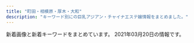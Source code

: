 ```yaml
---
title: "町田・相模原・厚木・大和"
description: "キーワード別にの巨乳アジアン・チャイナエステ嬢情報をまとめました。"
---
```


新着画像と新着キーワードをまとめています。
2021年03月20日の情報です。

<DmmAffiliateIns />
<KeywordTable
  shops={
    [
    {
        "img_links": [],
        "name": "\u61a9\u3044",
        "url": "http://ikoi.jpn.vin/",
        "keywords": {},
        "station": "JR\u76f8\u6a21\u539f\u99c5\u5357\u53e3"
    },
    {
        "station": "\u672c\u539a\u6728\u99c5\u5317\u53e3",
        "url": "http://www.alice.iesjp.com/",
        "name": "Alice \uff5e\u30a2\u30ea\u30b9\uff5e",
        "img_links": [
            "http://www.alice.iesjp.com/files/001.jpg",
            "http://www.alice.iesjp.com/files/008.jpg",
            "http://www.alice.iesjp.com/files/006.jpg",
            "http://www.alice.iesjp.com/files/005.jpg",
            "http://www.alice.iesjp.com/photo_news/upimg/81213601a12252a04b_0.jpg",
            "http://www.alice.iesjp.com/files/002.jpg",
            "http://www.alice.iesjp.com/files/004.jpg",
            "http://www.alice.iesjp.com/photo_news/upimg/641995ff833cdaa8d5_0.jpg",
            "http://www.alice.iesjp.com/files/007.jpg"
        ],
        "keywords": {
            "D": 24,
            "C": 4,
            "86": 4,
            "87": 24
        }
    },
    {
        "img_links": [
            "http://clivia.jpn.mn/images/hua.png",
            "http://clivia.jpn.mn/images/face.png",
            "http://clivia.jpn.mn/images/ser3.jpg",
            "http://clivia.jpn.mn/photos/sites/7/2018/06/2018062402305965.jpg",
            "http://clivia.jpn.mn/photos/sites/7/2019/12/2019121016394078.jpg",
            "http://clivia.jpn.mn/photos/sites/7/2019/12/2019121016505936.jpg",
            "http://clivia.jpn.mn/photos/sites/7/2018/06/201806120710442.jpg",
            "http://clivia.jpn.mn/photos/sites/7/2018/09/2018091111213257.jpg",
            "http://clivia.jpn.mn/images/l3.png",
            "http://clivia.jpn.mn/photos/sites/7/2019/12/2019121016595298.jpg",
            "http://clivia.jpn.mn/photos/sites/7/2018/06/2018062707564386.jpg",
            "http://clivia.jpn.mn/photos/sites/7/2019/12/2019121016505828.jpg",
            "http://clivia.jpn.mn/photos/sites/7/2019/12/2019121016505928.jpg",
            "http://clivia.jpn.mn/images/s_link.png",
            "http://clivia.jpn.mn/photos/sites/7/2018/01/243403403239253278.jpg",
            "http://clivia.jpn.mn/photos/sites/7/2018/10/2018101717032134.jpg",
            "http://clivia.jpn.mn/photos/sites/7/2019/12/2019121016595178.jpg",
            "http://clivia.jpn.mn/photos/sites/7/2019/12/2019121016364243.jpg",
            "http://clivia.jpn.mn/images/staff_bj1.png",
            "http://clivia.jpn.mn/photos/sites/7/2018/06/201806240230592.jpg",
            "http://clivia.jpn.mn/images/s_staff.png",
            "http://clivia.jpn.mn/images/top.png",
            "http://clivia.jpn.mn/photos/sites/7/2019/12/2019121016505897.jpg",
            "http://clivia.jpn.mn/images/ser1.jpg",
            "http://clivia.jpn.mn/images/line1.png",
            "http://clivia.jpn.mn/photos/sites/7/2019/12/2019121016510026.jpg",
            "http://clivia.jpn.mn/photos/sites/7/2019/12/2019121016510012.jpg",
            "http://clivia.jpn.mn/images/s1.png",
            "http://clivia.jpn.mn/photos/sites/7/2019/12/2019121016364199.jpg",
            "http://clivia.jpn.mn/images/topic.png",
            "http://clivia.jpn.mn/images/line3.png",
            "http://clivia.jpn.mn/images/ser2.jpg",
            "http://clivia.jpn.mn/photos/sites/7/2019/12/2019121016344158.jpg",
            "http://clivia.jpn.mn/photos/sites/7/2019/10/2019102614594291.jpg",
            "http://clivia.jpn.mn/images/headline.png",
            "http://clivia.jpn.mn/images/l1.png",
            "http://clivia.jpn.mn/images/hua1.png",
            "http://clivia.jpn.mn/images/staff_bj3.png",
            "http://clivia.jpn.mn/photos/sites/7/2018/11/2018110213101766.jpg",
            "http://clivia.jpn.mn/images/s3.png",
            "http://clivia.jpn.mn/images/end.png",
            "http://clivia.jpn.mn/photos/sites/7/2019/12/2019121016595368.jpg",
            "http://clivia.jpn.mn/photos/sites/7/2019/12/2019121016323542.jpg",
            "http://clivia.jpn.mn/photos/sites/7/2019/12/2019121016595291.jpg",
            "http://clivia.jpn.mn/photos/sites/7/2018/01/cn.jpg"
        ],
        "url": "http://clivia.jpn.mn/",
        "keywords": {
            "87": 6,
            "86": 7,
            "D": 14,
            "83": 1,
            "84": 3,
            "C": 52,
            "85": 8
        },
        "name": "Clivia\u30fb\u30af\u30ea\u30d3\u30a2",
        "station": "\u672c\u539a\u6728\u99c5\u5317\u53e3"
    },
    {
        "station": "\u5927\u548c\u99c5\u5357\u53e3",
        "url": "http://www.esperana.xyz/",
        "name": "\u30a8\u30b9\u30da\u30e9\u30f3\u30b5",
        "img_links": [
            "http://www.esperana.xyz/staff/junbi.jpg",
            "http://www.esperana.xyz/staff/3.jpg",
            "http://www.esperana.xyz/images/index_07.png",
            "http://www.esperana.xyz/images/index_08.png",
            "http://www.esperana.xyz/images/index_10.png",
            "http://www.esperana.xyz/staff/1.jpg",
            "http://www.esperana.xyz/images/index_05.png",
            "http://www.esperana.xyz/images/index_06.png",
            "http://www.esperana.xyz/staff/4.jpg",
            "http://www.esperana.xyz/images/staff_08.png",
            "http://www.esperana.xyz/images/index_12.png",
            "http://www.esperana.xyz/images/index_04.png"
        ],
        "keywords": {}
    },
    {
        "name": "For you",
        "url": "http://www.k-koen.work/",
        "keywords": {},
        "img_links": [
            "http://www.k-koen.work/images/news.jpg",
            "http://www.k-koen.work/images/sys1.jpg",
            "http://www.k-koen.work/sp/images/staff_t.jpg",
            "http://www.k-koen.work/images/time.jpg",
            "http://www.k-koen.work/images/int1.jpg",
            "http://www.k-koen.work/sp/images/topgirl.jpg",
            "http://www.k-koen.work/sp/images/bg.png",
            "http://www.k-koen.work/sp/images/int1.jpg",
            "http://www.k-koen.work/images/tg.jpg",
            "http://www.k-koen.work/staff/kaori.jpg",
            "http://www.k-koen.work/staff/risa.jpg",
            "http://www.k-koen.work/images/menu/staff.png",
            "http://www.k-koen.work/sp/images/head.jpg",
            "http://www.k-koen.work/sp/menu/staff.png",
            "http://www.k-koen.work/staff/yuyu.jpg",
            "http://www.k-koen.work/sp/staff/maya.jpg",
            "http://www.k-koen.work/sp/staff/yuyu.jpg",
            "http://www.k-koen.work/sp/images/tel.jpg",
            "http://www.k-koen.work/img/yuyu1.jpg",
            "http://www.k-koen.work/images/interior_t.jpg",
            "http://www.k-koen.work/sp/images/rec.jpg",
            "http://www.k-koen.work/sp/staff/emi.jpg",
            "http://www.k-koen.work/sp/menu/top.png",
            "http://www.k-koen.work/img/ai1.jpg",
            "http://www.k-koen.work/sp/img/koko1.jpg",
            "http://www.k-koen.work/sp/images/footer.png",
            "http://www.k-koen.work/sp/images/interior_t.jpg",
            "http://www.k-koen.work/sp/images/ac1.jpg",
            "http://www.k-koen.work/img/lala1.jpg",
            "http://www.k-koen.work/images/staff_t.jpg",
            "http://www.k-koen.work/sp/staff/risa.jpg",
            "http://www.k-koen.work/images/right.png",
            "http://www.k-koen.work/staff/koko.jpg",
            "http://www.k-koen.work/sp/img/lala1.jpg",
            "http://www.k-koen.work/sp/images/newsb.png",
            "http://www.k-koen.work/img/emi1.jpg",
            "http://www.k-koen.work/sp/images/sys2.jpg",
            "http://www.k-koen.work/sp/img/maya1.jpg",
            "http://www.k-koen.work/sp/images/int2.jpg",
            "http://www.k-koen.work/sp/staff/koko.jpg",
            "http://www.k-koen.work/sp/staff/kaori.jpg",
            "http://www.k-koen.work/img/lala2.jpg",
            "http://www.k-koen.work/img/koko1.jpg",
            "http://www.k-koen.work/sp/img/emi1.jpg",
            "http://www.k-koen.work/sp/img/yuyu1.jpg",
            "http://www.k-koen.work/staff/maya.jpg",
            "http://www.k-koen.work/staff/emi.jpg",
            "http://www.k-koen.work/images/menu/top.png",
            "http://www.k-koen.work/images/sm.jpg",
            "http://www.k-koen.work/sp/images/koko_200x40.png",
            "http://www.k-koen.work/img/kaori1.jpg",
            "http://www.k-koen.work/img/risa1.jpg",
            "http://www.k-koen.work/images/sys2.png",
            "http://www.k-koen.work/images/menu/interior.png",
            "http://www.k-koen.work/sp/menu/interior.png",
            "http://www.k-koen.work/sp/img/kaori1.jpg",
            "http://www.k-koen.work/sp/img/ai1.jpg",
            "http://www.k-koen.work/staff/lala.jpg",
            "http://www.k-koen.work/sp/staff/lala.jpg",
            "http://www.k-koen.work/sp/img/risa1.jpg",
            "http://www.k-koen.work/img/maya1.jpg",
            "http://www.k-koen.work/images/int2.png",
            "http://www.k-koen.work/images/tel.png",
            "http://www.k-koen.work/sp/staff/ai.jpg",
            "http://www.k-koen.work/sp/images/news.jpg",
            "http://www.k-koen.work/sp/img/lala2.jpg",
            "http://www.k-koen.work/images/koko_200x40.png",
            "http://www.k-koen.work/staff/ai.jpg",
            "http://www.k-koen.work/sp/images/sys1.jpg",
            "http://www.k-koen.work/images/rec.jpg"
        ],
        "station": "JR\u6a4b\u672c\u99c5\u5317\u53e3"
    },
    {
        "keywords": {
            "90": 6,
            "88": 2,
            "E": 1,
            "D": 11,
            "86": 1,
            "83": 2,
            "87": 2,
            "C": 4,
            "82": 3
        },
        "img_links": [
            "http://in-esthe.com/cocochi/imge/p-5.jpg",
            "http://in-esthe.com/cocochi/imge/s1.png",
            "http://in-esthe.com/cocochi/imge/p-13.jpg",
            "http://in-esthe.com/cocochi/imge/p-19.jpg",
            "http://in-esthe.com/cocochi/imge/ta.jpg",
            "http://in-esthe.com/cocochi/imge/p-10.jpg",
            "http://in-esthe.com/cocochi/imge/p-20.jpg",
            "http://in-esthe.com/cocochi/imge/p-15.jpg",
            "http://in-esthe.com/cocochi/imge/p-3.jpg",
            "http://in-esthe.com/cocochi/imge/p-1.jpg",
            "http://in-esthe.com/cocochi/imge/p-14.jpg",
            "http://in-esthe.com/cocochi/imge/s0.png",
            "http://in-esthe.com/cocochi/imge/interior_t.jpg",
            "http://in-esthe.com/cocochi/imge/p-12.jpg",
            "http://in-esthe.com/cocochi/imge/p-4.jpg",
            "http://in-esthe.com/cocochi/imge/staff_t.jpg",
            "http://in-esthe.com/cocochi/imge/tel.jpg",
            "http://in-esthe.com/cocochi/imge/p-2.jpg",
            "http://in-esthe.com/cocochi/imge/botton.jpg",
            "http://in-esthe.com/cocochi/imge/p-16.jpg",
            "http://in-esthe.com/cocochi/imge/int2.png",
            "http://in-esthe.com/cocochi/imge/p-18.jpg",
            "http://in-esthe.com/cocochi/imge/p-9.jpg",
            "http://in-esthe.com/cocochi/imge/p-6.jpg",
            "http://in-esthe.com/cocochi/imge/sys.png"
        ],
        "url": "http://in-esthe.com/cocochi/",
        "station": "JR\u6df5\u91ce\u8fba\u99c5\u5317\u53e3",
        "name": "COCOCHI"
    },
    {
        "keywords": {},
        "url": "http://aroma-himawari.com/",
        "name": "HIMAWARI",
        "img_links": [
            "http://aroma-himawari.com/img/girl/pickup/pickup-4.jpg",
            "http://aroma-himawari.com/img/material/elegant-15.jpg",
            "http://aroma-himawari.com/img/girl/list/square-3.jpg",
            "http://aroma-himawari.com/img/girl/pickup/pickup-3.jpg",
            "http://aroma-himawari.com/img/material/elegant-2.jpg",
            "http://aroma-himawari.com/img/girl/list/staff-2.jpg",
            "http://aroma-himawari.com/img/material/elegant-6.jpg",
            "http://aroma-himawari.com/img/girl/extra/staff-3-2.jpg",
            "http://aroma-himawari.com/img/material/elegant-9.jpg",
            "http://aroma-himawari.com/img/girl/list/staff-4.jpg",
            "http://aroma-himawari.com/img/girl/extra/staff-3-3.jpg",
            "http://aroma-himawari.com/img/material/arrow_next.png",
            "http://aroma-himawari.com/img/girl/extra/staff-1-0.jpg",
            "http://aroma-himawari.com/img/material/arrow_prev.png",
            "http://aroma-himawari.com/img/girl/list/square-2.jpg",
            "http://aroma-himawari.com/img/girl/extra/staff-1-2.jpg",
            "http://aroma-himawari.com/img/girl/extra/staff-4-1.jpg",
            "http://aroma-himawari.com/img/material/elegant-1.jpg",
            "http://aroma-himawari.com/img/girl/extra/staff-1-3.jpg",
            "http://aroma-himawari.com/img/material/elegant-7.jpg",
            "http://aroma-himawari.com/img/girl/extra/staff-3-1.jpg",
            "http://aroma-himawari.com/img/girl/extra/staff-2-1.jpg",
            "http://aroma-himawari.com/img/material/elegant-11.jpg",
            "http://aroma-himawari.com/img/material/elegant-3.jpg",
            "http://aroma-himawari.com/img/girl/extra/staff-2-0.jpg",
            "http://aroma-himawari.com/img/material/elegant-14.jpg",
            "http://aroma-himawari.com/img/girl/extra/staff-5-2.jpg",
            "http://aroma-himawari.com/img/girl/list/square-5.jpg",
            "http://aroma-himawari.com/img/material/elegant-12.jpg",
            "http://aroma-himawari.com/img/material/elegant-5.jpg",
            "http://aroma-himawari.com/img/material/elegant-18.jpg",
            "http://aroma-himawari.com/img/material/elegant-17.jpg",
            "http://aroma-himawari.com/img/girl/list/staff-5.jpg",
            "http://aroma-himawari.com/img/material/shiatsu-5.jpg",
            "http://aroma-himawari.com/img/girl/list/square-1.jpg",
            "http://aroma-himawari.com/img/girl/extra/staff-2-3.jpg",
            "http://aroma-himawari.com/img/girl/extra/staff-3-0.jpg",
            "http://aroma-himawari.com/img/girl/extra/staff-2-2.jpg",
            "http://aroma-himawari.com/img/material/shiatsu-6.jpg",
            "http://aroma-himawari.com/img/girl/extra/staff-4-2.jpg",
            "http://aroma-himawari.com/img/girl/extra/staff-5-3.jpg",
            "http://aroma-himawari.com/img/material/elegant-4.jpg",
            "http://aroma-himawari.com/img/girl/list/square-4.jpg",
            "http://aroma-himawari.com/img/material/elegant-10.jpg",
            "http://aroma-himawari.com/img/material/elegant-8.jpg",
            "http://aroma-himawari.com/img/material/elegant-16.jpg",
            "http://aroma-himawari.com/img/material/elegant-13.jpg",
            "http://aroma-himawari.com/img/girl/extra/staff-1-1.jpg",
            "http://aroma-himawari.com/img/girl/list/staff-1.jpg",
            "http://aroma-himawari.com/img/girl/extra/staff-4-3.jpg",
            "http://aroma-himawari.com/img/girl/extra/staff-4-0.jpg",
            "http://aroma-himawari.com/img/girl/pickup/pickup-2.jpg",
            "http://aroma-himawari.com/img/material/elegant-19.jpg",
            "http://aroma-himawari.com/img/girl/list/staff-3.jpg",
            "http://aroma-himawari.com/img/material/shiatsu-1.jpg",
            "http://aroma-himawari.com/img/girl/pickup/pickup-1.jpg",
            "http://aroma-himawari.com/img/girl/extra/staff-5-0.jpg",
            "http://aroma-himawari.com/img/girl/extra/staff-5-1.jpg"
        ],
        "station": "JR\u753a\u7530\u99c5\u5317\u53e3"
    },
    {
        "station": "\u76f8\u6a21\u5927\u91ce\u99c5\u5317\u53e3",
        "img_links": [
            "http://t-rose.work/images/news.jpg",
            "http://t-rose.work/images/tg.jpg",
            "http://t-rose.work/staff/nana.jpg",
            "http://t-rose.work/img/yuri1.jpg",
            "http://t-rose.work/img/nana1.jpg",
            "http://t-rose.work/images/interior_t.jpg",
            "http://t-rose.work/img/mimi1.jpg",
            "http://t-rose.work/staff/yuri.jpg",
            "http://t-rose.work/images/sys.png",
            "http://t-rose.work/img/eri1.jpg",
            "http://t-rose.work/staff/eri.jpg",
            "http://t-rose.work/images/rec2.png",
            "http://t-rose.work/img/ka1.jpg",
            "http://t-rose.work/staff/ka.jpg",
            "http://t-rose.work/images/rec1.jpg",
            "http://t-rose.work/images/up.png",
            "http://t-rose.work/staff/mimi.jpg",
            "http://t-rose.work/images/head.jpg",
            "http://t-rose.work/images/int2.png",
            "http://t-rose.work/images/staff_t.jpg",
            "http://t-rose.work/images/int1.png"
        ],
        "url": "http://t-rose.work/",
        "keywords": {},
        "name": "\u591c\u6765\u9999"
    },
    {
        "keywords": {
            "88": 2,
            "90": 3,
            "91": 1,
            "\u30bb\u30af\u30b7\u30fc": 134,
            "82": 1,
            "84": 1,
            "92": 1,
            "D": 1
        },
        "name": "\u30b3\u30b9\u30e2\u30b9",
        "station": "\u76f8\u6a21\u5927\u91ce\u99c5\u5317\u53e3",
        "url": "http://sagamiono.net/",
        "img_links": [
            "http://sagamiono.net/staffPhoto/b20210114023151.jpg",
            "http://sagamiono.net/staffPhoto/s20210114023211.jpg",
            "http://sagamiono.net/images/slider/04.jpg",
            "http://sagamiono.net/images/gallery/04.jpg",
            "http://sagamiono.net/staffPhoto/s20210318163535.jpg",
            "http://sagamiono.net/staffPhoto/b20210114023211.jpg",
            "http://sagamiono.net/staffPhoto/b20210114023255.jpg",
            "http://sagamiono.net/images/returnBtn.png",
            "http://sagamiono.net/staffPhoto/b20210114023244.jpg",
            "http://sagamiono.net/staffPhoto/s20210114023233.jpg",
            "http://sagamiono.net/images/slider/02.jpg",
            "http://sagamiono.net/images/slider/03.jpg",
            "http://sagamiono.net/staffPhoto/b20210114023057.jpg",
            "http://sagamiono.net/staffPhoto/b20210114023233.jpg",
            "http://sagamiono.net/uploadfiles/images/052.jpg",
            "http://sagamiono.net/staffPhoto/s20210114023244.jpg",
            "http://sagamiono.net/uploadfiles/images/08.jpg",
            "http://sagamiono.net/uploadfiles/Image/campaignSagamionoNetHaru.jpg",
            "http://sagamiono.net/images/gallery/02.jpg",
            "http://sagamiono.net/images/showFrame.png",
            "http://sagamiono.net/staffPhoto/b20210318163535.jpg",
            "http://sagamiono.net/staffPhoto/s20210114023057.jpg",
            "http://sagamiono.net/images/gallery/03.jpg",
            "http://sagamiono.net/staffPhoto/s20210114023255.jpg",
            "http://sagamiono.net/images/gallery/01.jpg",
            "http://sagamiono.net/images/slider/01.jpg",
            "http://sagamiono.net/images/mobile.jpg",
            "http://sagamiono.net/staffPhoto/s20210114023130.jpg",
            "http://sagamiono.net/staffPhoto/b20210114023117.jpg",
            "http://sagamiono.net/staffPhoto/b20210114023130.jpg",
            "http://sagamiono.net/staffPhoto/s20210114023117.jpg",
            "http://sagamiono.net/staffPhoto/s20210114023151.jpg"
        ]
    },
    {
        "url": "http://www.relax-fuwafuwa.cn/",
        "img_links": [
            "http://www.relax-fuwafuwa.cn/Public/Reception/picture/nei_bj3.jpg",
            "http://www.relax-fuwafuwa.cn/Public/Reception/picture/news.png",
            "http://www.relax-fuwafuwa.cn/Public/Reception/picture/nei5.jpg",
            "http://www.relax-fuwafuwa.cn/Public/Reception/picture/staff1.jpg",
            "http://www.relax-fuwafuwa.cn/Public/Reception/picture/s_staff.png",
            "http://www.relax-fuwafuwa.cn/Public/Reception/picture/s_massage.png",
            "http://www.relax-fuwafuwa.cn/ueditor/php/upload/image/20210209/1612841030527909.jpeg",
            "http://www.relax-fuwafuwa.cn/Public/Reception/picture/nei3.jpg",
            "http://www.relax-fuwafuwa.cn/ueditor/php/upload/image/20171213/1513161912109916.jpg",
            "http://www.relax-fuwafuwa.cn/Public/Reception/picture/massage1.png",
            "http://www.relax-fuwafuwa.cn/Public/Reception/picture/biaoti.jpg",
            "http://www.relax-fuwafuwa.cn/Public/Reception/picture/1.png",
            "http://www.relax-fuwafuwa.cn/Public/Reception/picture/top.png",
            "http://www.relax-fuwafuwa.cn/Public/Reception/picture/2.png"
        ],
        "name": "\u3075\u308f\u3075\u308f",
        "station": "\u5c0f\u7530\u6025\u76f8\u6a21\u539f\u99c5\u5357\u53e3",
        "keywords": {
            "F": 1,
            "\u5de8\u4e73": 2,
            "94": 1,
            "\u4e73": 2,
            "89": 1,
            "E": 1,
            "95": 1
        }
    },
    {
        "keywords": {},
        "station": "\u5ea7\u9593\u99c5\u897f\u53e3",
        "img_links": [
            "http://shonoyou.me-es.com/images/index_03.jpg",
            "http://shonoyou.me-es.com/images/index_05.jpg",
            "http://shonoyou.me-es.com/images/index_14.jpg",
            "http://shonoyou.me-es.com/girl/010a.jpg",
            "http://shonoyou.me-es.com/images/index_17.jpg",
            "http://shonoyou.me-es.com/images/index_10.jpg",
            "http://shonoyou.me-es.com/images/rec_10.jpg",
            "http://shonoyou.me-es.com/girl/017a.jpg",
            "http://shonoyou.me-es.com/images/index_22.jpg",
            "http://shonoyou.me-es.com/images/top2.jpg",
            "http://shonoyou.me-es.com/images/index_11.jpg",
            "http://shonoyou.me-es.com/images/index_12.jpg",
            "http://shonoyou.me-es.com/images/index_24.jpg",
            "http://shonoyou.me-es.com/girl/019.jpg",
            "http://shonoyou.me-es.com/girl/015a.jpg",
            "http://shonoyou.me-es.com/images/index_04.jpg",
            "http://shonoyou.me-es.com/images/index_19.jpg",
            "http://shonoyou.me-es.com/images/index_25.jpg",
            "http://shonoyou.me-es.com/images/staff_10.jpg",
            "http://shonoyou.me-es.com/images/top.jpg",
            "http://shonoyou.me-es.com/girl/02a.jpg",
            "http://shonoyou.me-es.com/images/rec.jpg",
            "http://shonoyou.me-es.com/girl/019a.jpg",
            "http://shonoyou.me-es.com/images/index_20.jpg",
            "http://shonoyou.me-es.com/images/index_16.jpg",
            "http://shonoyou.me-es.com/images/index_21.jpg",
            "http://shonoyou.me-es.com/girl/017.jpg",
            "http://shonoyou.me-es.com/images/info_10.jpg",
            "http://shonoyou.me-es.com/girl/013a.jpg",
            "http://shonoyou.me-es.com/images/index_27.jpg",
            "http://shonoyou.me-es.com/girl/016a.jpg",
            "http://shonoyou.me-es.com/girl/02.jpg",
            "http://shonoyou.me-es.com/girl/010.jpg",
            "http://shonoyou.me-es.com/images/index_06.jpg",
            "http://shonoyou.me-es.com/images/index_09.jpg",
            "http://shonoyou.me-es.com/images/index_07.jpg",
            "http://shonoyou.me-es.com/girl/016.jpg",
            "http://shonoyou.me-es.com/girl/013.jpg",
            "http://shonoyou.me-es.com/images/info.jpg",
            "http://shonoyou.me-es.com/girl/015.jpg",
            "http://shonoyou.me-es.com/images/index_02.jpg"
        ],
        "name": "\u521d\u306e\u8449",
        "url": "http://shonoyou.me-es.com/"
    },
    {
        "keywords": {},
        "url": "http://andloves.xyz/",
        "name": "\u4e03\u5f69",
        "station": "JR\u76f8\u6a21\u539f\u99c5\u5357\u53e3",
        "img_links": []
    },
    {
        "keywords": {
            "E": 4,
            "D": 16,
            "91": 4,
            "86": 4,
            "88": 8,
            "87": 4
        },
        "img_links": [
            "http://www.nyanya.mesthe.com/files/004.jpg",
            "http://www.nyanya.mesthe.com/files/007.jpg",
            "http://www.nyanya.mesthe.com/images/m3.jpg",
            "http://www.nyanya.mesthe.com/images/slider-img002.jpg",
            "http://www.nyanya.mesthe.com/images/slider-img001.jpg",
            "http://www.nyanya.mesthe.com/images/m1.jpg",
            "http://www.nyanya.mesthe.com/images/m2.jpg",
            "http://www.nyanya.mesthe.com/images/m6.jpg",
            "http://www.nyanya.mesthe.com/files/002.jpg",
            "http://www.nyanya.mesthe.com/files/001.jpg",
            "http://www.nyanya.mesthe.com/files/003.jpg",
            "http://www.nyanya.mesthe.com/images/m4.jpg"
        ],
        "station": "\u672c\u539a\u6728\u99c5\u5317\u53e3",
        "name": "\u30cb\u30e3\u30fc\u30cb\u30e3",
        "url": "http://www.nyanya.mesthe.com/"
    },
    {
        "url": "http://www.aimu.iesjp.com/",
        "station": "\u4e2d\u592e\u6797\u9593\u99c5",
        "name": "Aimu\uff5e\u30a2\u30a4\u30e0\uff5e",
        "img_links": [
            "http://www.aimu.iesjp.com/images/index_08.jpg",
            "http://www.aimu.iesjp.com/images/index_22.jpg",
            "http://www.aimu.iesjp.com/images/index_12.jpg",
            "http://www.aimu.iesjp.com/images/backlistbtn.png",
            "http://www.aimu.iesjp.com/images/index_07.jpg",
            "http://www.aimu.iesjp.com/images/footer.jpg",
            "http://www.aimu.iesjp.com/images/index_04.jpg",
            "http://www.aimu.iesjp.com/files/002.jpg",
            "http://www.aimu.iesjp.com/images/index_23.jpg",
            "http://www.aimu.iesjp.com/files/002-02.jpg",
            "http://www.aimu.iesjp.com/files/001-02.jpg",
            "http://www.aimu.iesjp.com/images/index_16.jpg",
            "http://www.aimu.iesjp.com/files/005-03.jpg",
            "http://www.aimu.iesjp.com/images/index_11.jpg",
            "http://www.aimu.iesjp.com/images/index_09.jpg",
            "http://www.aimu.iesjp.com/images/index_21.jpg",
            "http://www.aimu.iesjp.com/files/001.jpg",
            "http://www.aimu.iesjp.com/images/index_03.jpg",
            "http://www.aimu.iesjp.com/images/index_18.jpg",
            "http://www.aimu.iesjp.com/files/004.jpg",
            "http://www.aimu.iesjp.com/files/003-03.jpg",
            "http://www.aimu.iesjp.com/images/index_19.jpg",
            "http://www.aimu.iesjp.com/files/004-03.jpg",
            "http://www.aimu.iesjp.com/images/index_13.jpg",
            "http://www.aimu.iesjp.com/files/005-02.jpg",
            "http://www.aimu.iesjp.com/images/index_06.jpg",
            "http://www.aimu.iesjp.com/files/003-02.jpg",
            "http://www.aimu.iesjp.com/files/001-03.jpg",
            "http://www.aimu.iesjp.com/files/005.jpg",
            "http://www.aimu.iesjp.com/files/003.jpg",
            "http://www.aimu.iesjp.com/images/header.jpg",
            "http://www.aimu.iesjp.com/files/004-02.jpg",
            "http://www.aimu.iesjp.com/files/002-03.jpg",
            "http://www.aimu.iesjp.com/images/index_05.jpg"
        ],
        "keywords": {
            "D": 3,
            "C": 2,
            "86": 2,
            "87": 3
        }
    },
    {
        "keywords": {
            "84": 8,
            "\u80f8": 8,
            "C": 28,
            "88": 8,
            "\u4e73": 8,
            "D": 8
        },
        "name": "\u9e97",
        "img_links": [
            "http://e-rei.info/images/r2.jpg",
            "http://e-rei.info/images/s_staff.png",
            "http://e-rei.info/images/01.jpg",
            "http://eskk.e-rei.info/uploads/2020/06/001-3.jpg",
            "http://e-rei.info/images/mobile.png",
            "http://e-rei.info/images/top2.jpg",
            "http://e-rei.info/images/s_mobile2.jpg",
            "http://e-rei.info/images/s_service.png",
            "http://e-rei.info/images/x3.png",
            "http://eskk.e-rei.info/uploads/2020/01/006.jpg",
            "http://e-rei.info/images/s_mobile4.jpg",
            "http://eskk.e-rei.info/uploads/2019/12/001-2.jpg",
            "http://e-rei.info/images/r1.jpg",
            "http://e-rei.info/images/s_mobile.jpg",
            "http://eskk.e-rei.info/uploads/2021/01/yu.jpg",
            "http://e-rei.info/images/g0.jpg",
            "http://e-rei.info/images/s_staff1.png",
            "http://eskk.e-rei.info/uploads/2020/01/001-3.jpg",
            "http://e-rei.info/images/r3.jpg",
            "http://e-rei.info/images/top.png",
            "http://eskk.e-rei.info/uploads/2020/09/111.jpg",
            "http://e-rei.info/images/s_news.png",
            "http://e-rei.info/images/s_news.jpg",
            "http://e-rei.info/images/s_mobile3.jpg",
            "http://e-rei.info/images/03.jpg",
            "http://e-rei.info/images/02.jpg",
            "http://eskk.e-rei.info/uploads/2021/01/mi-1.jpg",
            "http://eskk.e-rei.info/uploads/2020/01/004.jpg",
            "http://e-rei.info/images/movie.jpg",
            "http://eskk.e-rei.info/uploads/2019/12/001-1.jpg",
            "http://e-rei.info/images/x1.png"
        ],
        "station": "\u5927\u548c\u99c5\u5317\u53e3",
        "url": "http://e-rei.info/"
    },
    {
        "name": "\u3084\u3059\u3089\u304e",
        "keywords": {
            "C": 12,
            "D": 20,
            "86": 10,
            "87": 10
        },
        "url": "http://yasuragi.tyo.ac/",
        "img_links": [
            "http://yasuragi.tyo.ac/images/news_bj1.png",
            "http://yasuragi.tyo.ac/photos/sites/55/2019/12/2019121604403829.jpg",
            "http://yasuragi.tyo.ac/images/mobile.jpg",
            "http://yasuragi.tyo.ac/photos/sites/55/2021/01/2021012006485092.jpg",
            "http://yasuragi.tyo.ac/images/s3.jpg",
            "http://yasuragi.tyo.ac/images/room2.jpg",
            "http://yasuragi.tyo.ac/images/room3.jpg",
            "http://yasuragi.tyo.ac/images/room1.jpg",
            "http://yasuragi.tyo.ac/images/s_link.png",
            "http://yasuragi.tyo.ac/images/end.jpg",
            "http://yasuragi.tyo.ac/photos/sites/55/2019/12/2019121604403490.jpg",
            "http://yasuragi.tyo.ac/images/room4.jpg",
            "http://yasuragi.tyo.ac/images/s_news.png",
            "http://yasuragi.tyo.ac/photos/sites/55/2019/12/2019121604403165.jpg",
            "http://yasuragi.tyo.ac/images/news_bj3.png",
            "http://yasuragi.tyo.ac/images/s_staff.png",
            "http://yasuragi.tyo.ac/images/top.jpg"
        ],
        "station": "\u5c0f\u7530\u6025\u7dda\u753a\u7530\u99c5\u897f\u53e3"
    },
    {
        "name": "\u685c\u6843-\u3055\u304f\u3089\u3093\u307c-",
        "url": "http://massage-est.info/",
        "img_links": [
            "http://massage-est.info/images/head.jpg",
            "http://massage-est.info/images/tit5.jpg",
            "http://massage-est.info/images/tit1.jpg",
            "http://massage-est.info/images/cg03.jpg",
            "http://massage-est.info/images/cg08.jpg",
            "http://massage-est.info/images/cg11.jpg",
            "http://massage-est.info/images/cg07.jpg",
            "http://massage-est.info/images/cg091.jpg",
            "http://massage-est.info/images/cg09.jpg",
            "http://massage-est.info/images/no.png",
            "http://massage-est.info/images/line.png",
            "http://massage-est.info/images/tit2.jpg",
            "http://massage-est.info/images/tit4.jpg",
            "http://massage-est.info/images/fla.jpg",
            "http://massage-est.info/images/tit3.jpg",
            "http://massage-est.info/images/cg10.jpg",
            "http://massage-est.info/images/cg01.jpg"
        ],
        "keywords": {
            "F": 2,
            "87": 2,
            "D": 6,
            "E": 2,
            "86": 8
        },
        "station": "\u5927\u548c\u99c5\u5357\u53e3"
    },
    {
        "keywords": {
            "C": 14,
            "86": 10,
            "87": 2,
            "D": 8,
            "E": 4
        },
        "station": "\u76f8\u6a21\u5927\u91ce\u99c5\u5317\u53e3",
        "url": "http://www.iyashihonpo.iesjp.com/",
        "name": "\u7652\u3057\u672c\u8217",
        "img_links": [
            "http://www.iyashihonpo.iesjp.com/files/006-02.jpg",
            "http://www.iyashihonpo.iesjp.com/files/001.jpg",
            "http://www.iyashihonpo.iesjp.com/files/002-03.jpg",
            "http://www.iyashihonpo.iesjp.com/files/004-03.jpg",
            "http://www.iyashihonpo.iesjp.com/files/004.jpg",
            "http://www.iyashihonpo.iesjp.com/images/attention.png",
            "http://www.iyashihonpo.iesjp.com/files/002.jpg",
            "http://www.iyashihonpo.iesjp.com/files/007-03.jpg",
            "http://www.iyashihonpo.iesjp.com/images/infoSlide01.jpg",
            "http://www.iyashihonpo.iesjp.com/files/006-03.jpg",
            "http://www.iyashihonpo.iesjp.com/files/002-02.jpg",
            "http://www.iyashihonpo.iesjp.com/files/005-03.jpg",
            "http://www.iyashihonpo.iesjp.com/files/005-02.jpg",
            "http://www.iyashihonpo.iesjp.com/images/backlistbtn.png",
            "http://www.iyashihonpo.iesjp.com/files/005.jpg",
            "http://www.iyashihonpo.iesjp.com/files/007-02.jpg",
            "http://www.iyashihonpo.iesjp.com/files/004-02.jpg",
            "http://www.iyashihonpo.iesjp.com/files/001-03.jpg",
            "http://www.iyashihonpo.iesjp.com/files/001-02.jpg",
            "http://www.iyashihonpo.iesjp.com/images/coverParts.png",
            "http://www.iyashihonpo.iesjp.com/files/006.jpg",
            "http://www.iyashihonpo.iesjp.com/files/007.jpg"
        ]
    },
    {
        "keywords": {
            "86": 2,
            "D": 2
        },
        "station": "\u5927\u548c\u99c5\u5317\u53e3",
        "img_links": [
            "http://yumenokoi.xyz.mn/images/1.jpg",
            "http://yumenokoi.xyz.mn/images/2.jpg",
            "http://yumenokoi.xyz.mn/images/news1.jpg",
            "http://yumenokoi.xyz.mn/images/s_staff.jpg",
            "http://yumenokoi.xyz.mn/images/info2.jpg",
            "http://yumenokoi.xyz.mn/photos/sites/63/2020/08/2020082804382098.jpg",
            "http://yumenokoi.xyz.mn/images/staff_bj3.jpg",
            "http://yumenokoi.xyz.mn/images/s_link.jpg",
            "http://yumenokoi.xyz.mn/images/mobile.jpg",
            "http://yumenokoi.xyz.mn/images/top.jpg",
            "http://yumenokoi.xyz.mn/photos/sites/63/2020/08/2020082804381466.jpg"
        ],
        "name": "\u5922\u306e\u604b",
        "url": "http://yumenokoi.xyz.mn/"
    },
    {
        "name": "\u30c1\u30e3\u30fc\u30df\u30f3\u30b0",
        "station": "\u672c\u539a\u6728\u99c5\u5317\u53e3",
        "keywords": {
            "C": 19
        },
        "img_links": [
            "http://msg-aroma.com/staff/yuriko/01.jpg",
            "http://msg-aroma.com/staff/hina/01.jpg",
            "http://msg-aroma.com/pic/topimg1.png",
            "http://msg-aroma.com/staff/momo/01mb.jpg",
            "http://msg-aroma.com/staff/marina/01mb.jpg",
            "http://msg-aroma.com/i/files/homeimg.jpg",
            "http://msg-aroma.com/staff/nanami/01mb.jpg",
            "http://msg-aroma.com/img/att.png",
            "http://msg-aroma.com/img/ttl_kohkin.png",
            "http://msg-aroma.com/pic/topimg2.png",
            "http://msg-aroma.com/staff/ayumi/01mb.jpg",
            "http://msg-aroma.com/img/ttl_mobile.png",
            "http://msg-aroma.com/pic/topimg4.png",
            "http://msg-aroma.com/staff/nao/01mb.jpg",
            "http://msg-aroma.com/staff/nao/01.jpg",
            "http://msg-aroma.com/img/ttl_staff.jpg",
            "http://msg-aroma.com/staff/ririko/01mb.jpg",
            "http://msg-aroma.com/staff/miki/01.jpg",
            "http://msg-aroma.com/staff/miki/01mb.jpg",
            "http://msg-aroma.com/staff/yuriko/01mb.jpg",
            "http://msg-aroma.com/pic/topimg5.png",
            "http://msg-aroma.com/staff/mio/01mb.jpg",
            "http://msg-aroma.com/staff/ririko/01.jpg",
            "http://msg-aroma.com/staff/mio/01.jpg",
            "http://msg-aroma.com/pic/topimg3.png",
            "http://msg-aroma.com/staff/marina/01.jpg",
            "http://msg-aroma.com/staff/ayumi/01.jpg",
            "http://msg-aroma.com/staff/momo/01.jpg",
            "http://msg-aroma.com/pic/head.jpg",
            "http://msg-aroma.com/staff/hina/01mb.jpg",
            "http://msg-aroma.com/staff/nanami/01.jpg"
        ],
        "url": "http://msg-aroma.com/"
    },
    {
        "name": "\u30b5\u30e9\u30f3",
        "keywords": {},
        "img_links": [],
        "url": "https://saran.sosoxo.com/",
        "station": "\u4e2d\u592e\u6797\u9593\u99c5\u897f\u53e3"
    },
    {
        "img_links": [
            "http://dorami-jp.work/static/picture/sys1.png",
            "http://dorami-jp.work/uploads/201212/1-201212100Q2220.jpg",
            "http://dorami-jp.work/static/picture/info_t.png",
            "http://dorami-jp.work/uploads/210315/1-210315101326118.jpg",
            "http://dorami-jp.work/uploads/210213/1-21021312211V96.jpg",
            "http://dorami-jp.work/static/picture/home.png",
            "http://dorami-jp.work/static/picture/staff.png",
            "http://dorami-jp.work/static/picture/main1.jpg",
            "http://dorami-jp.work/uploads/201212/1-201212100RL28.jpg",
            "http://dorami-jp.work/static/picture/esthe2.jpg",
            "http://dorami-jp.work/static/picture/footer-l.png",
            "http://dorami-jp.work/static/picture/ac2.jpg",
            "http://dorami-jp.work/static/picture/ac1.jpg",
            "http://dorami-jp.work/uploads/201212/1-201212100Ja10.jpg",
            "http://dorami-jp.work/static/picture/footer-r.png",
            "http://dorami-jp.work/static/picture/esthe3.jpg",
            "http://dorami-jp.work/static/picture/staff_t.png",
            "http://dorami-jp.work/static/picture/esthe1.jpg"
        ],
        "url": "http://dorami-jp.work/",
        "keywords": {},
        "name": "dorami",
        "station": "\u672c\u539a\u6728\u99c5\u5317\u53e3"
    },
    {
        "station": "\u76f8\u6a21\u5927\u91ce\u99c5\u5317\u53e3",
        "url": "http://www.sh-vivian.work/",
        "keywords": {
            "C": 4,
            "89": 2,
            "85": 5,
            "E": 4,
            "D": 3,
            "86": 2
        },
        "name": "ViVian",
        "img_links": [
            "http://www.sh-vivian.work/uploads/190716/1-1ZG6135Q21N.jpg",
            "http://www.sh-vivian.work/uploads/190716/1-1ZG60S2061U.jpg",
            "http://www.sh-vivian.work/uploads/allimg/180820/1-1PR01K540436.jpg",
            "http://www.sh-vivian.work/uploads/210315/1-210315161Z1H1.jpg",
            "http://www.sh-vivian.work/templets/default/picture/bg_header_1.jpg",
            "http://www.sh-vivian.work/uploads/190716/1-1ZG60S04R93.jpg",
            "http://www.sh-vivian.work/uploads/200401/1-2004010TH2T2.jpg",
            "http://www.sh-vivian.work/uploads/201123/1-20112309300B22.jpg",
            "http://www.sh-vivian.work/uploads/200727/1-200HF95956124.jpg",
            "http://www.sh-vivian.work/uploads/190716/1-1ZG60S142348.jpg",
            "http://www.sh-vivian.work/uploads/allimg/210201/1-2102011K233.jpg",
            "http://www.sh-vivian.work/uploads/200703/1-200F3092311544.jpg",
            "http://www.sh-vivian.work/uploads/210201/1-2102011K133U3.jpg",
            "http://www.sh-vivian.work/uploads/190208/1-1Z20Q51240493.jpg",
            "http://www.sh-vivian.work/uploads/191214/1-191214145050357.jpg"
        ]
    },
    {
        "name": "nana",
        "img_links": [
            "http://sln-esthe.com/scdl/staff/10491.jpg",
            "http://sln-esthe.com/scdl/staff/10451mb.jpg",
            "http://sln-esthe.com/scdl/staff/10072.jpg",
            "http://sln-esthe.com/scdl/staff/10581mb.jpg",
            "http://sln-esthe.com/scdl/staff/10281.jpg",
            "http://sln-esthe.com/scdl/staff/10061mb.jpg",
            "http://sln-esthe.com/scdl/staff/10721mb.jpg",
            "http://sln-esthe.com/scdl/staff/10501mb.jpg",
            "http://sln-esthe.com/scdl/staff/10271.jpg",
            "http://sln-esthe.com/scdl/staff/10361.jpg",
            "http://sln-esthe.com/scdl/staff/10021.jpg",
            "http://sln-esthe.com/scdl/staff/10651.jpg",
            "http://sln-esthe.com/scdl/staff/10161.jpg",
            "http://sln-esthe.com/scdl/staff/10562.jpg",
            "http://sln-esthe.com/scdl/staff/10371mb.jpg",
            "http://sln-esthe.com/scdl/staff/10241.jpg",
            "http://sln-esthe.com/scdl/staff/10341mb.jpg",
            "http://sln-esthe.com/scdl/staff/10471mb.jpg",
            "http://sln-esthe.com/scdl/staff/10691mb.jpg",
            "http://sln-esthe.com/scdl/staff/10311.jpg",
            "http://sln-esthe.com/scdl/staff/10162.jpg",
            "http://sln-esthe.com/scdl/staff/10601mb.jpg",
            "http://sln-esthe.com/scdl/staff/10061.jpg",
            "http://sln-esthe.com/scdl/staff/10564.jpg",
            "http://sln-esthe.com/scdl/staff/10211mb.jpg",
            "http://sln-esthe.com/scdl/staff/10172.jpg",
            "http://sln-esthe.com/scdl/staff/10261mb.jpg",
            "http://sln-esthe.com/scdl/staff/10071.jpg",
            "http://sln-esthe.com/scdl/staff/10721.jpg",
            "http://sln-esthe.com/scdl/staff/10221.jpg",
            "http://sln-esthe.com/scdl/staff/10041.jpg",
            "http://sln-esthe.com/scdl/staff/10151mb.jpg",
            "http://sln-esthe.com/scdl/staff/10351.jpg",
            "http://sln-esthe.com/scdl/staff/10661mb.jpg",
            "http://sln-esthe.com/scdl/staff/10611.jpg",
            "http://sln-esthe.com/scdl/staff/10563.jpg",
            "http://sln-esthe.com/scdl/staff/10351mb.jpg",
            "http://sln-esthe.com/scdl/staff/10571mb.jpg",
            "http://sln-esthe.com/scdl/staff/10301mb.jpg",
            "http://sln-esthe.com/scdl/staff/10191mb.jpg",
            "http://sln-esthe.com/scdl/staff/10171.jpg",
            "http://sln-esthe.com/scdl/staff/10682.jpg",
            "http://sln-esthe.com/scdl/staff/10121mb.jpg",
            "http://sln-esthe.com/scdl/staff/10561mb.jpg",
            "http://sln-esthe.com/scdl/staff/10271mb.jpg",
            "http://sln-esthe.com/scdl/staff/10112.jpg",
            "http://sln-esthe.com/scdl/staff/10101.jpg",
            "http://sln-esthe.com/img/ttl_mobile.png",
            "http://sln-esthe.com/scdl/staff/10011.jpg",
            "http://sln-esthe.com/scdl/staff/10411mb.jpg",
            "http://sln-esthe.com/scdl/staff/10241mb.jpg",
            "http://sln-esthe.com/scdl/staff/10011mb.jpg",
            "http://sln-esthe.com/scdl/staff/10691.jpg",
            "http://sln-esthe.com/scdl/staff/10461mb.jpg",
            "http://sln-esthe.com/scdl/staff/10471.jpg",
            "http://sln-esthe.com/scdl/staff/10381mb.jpg",
            "http://sln-esthe.com/scdl/staff/10231.jpg",
            "http://sln-esthe.com/scdl/staff/10401.jpg",
            "http://sln-esthe.com/scdl/staff/10042.jpg",
            "http://sln-esthe.com/scdl/staff/10041mb.jpg",
            "http://sln-esthe.com/scdl/staff/10671mb.jpg",
            "http://sln-esthe.com/scdl/staff/10341.jpg",
            "http://sln-esthe.com/scdl/staff/10701mb.jpg",
            "http://sln-esthe.com/scdl/staff/10461.jpg",
            "http://sln-esthe.com/scdl/staff/10381.jpg",
            "http://sln-esthe.com/scdl/staff/10331.jpg",
            "http://sln-esthe.com/scdl/staff/10291mb.jpg",
            "http://sln-esthe.com/scdl/staff/10501.jpg",
            "http://sln-esthe.com/scdl/staff/10161mb.jpg",
            "http://sln-esthe.com/scdl/staff/10301.jpg",
            "http://sln-esthe.com/scdl/staff/10412.jpg",
            "http://sln-esthe.com/scdl/staff/10132.jpg",
            "http://sln-esthe.com/scdl/staff/10321mb.jpg",
            "http://sln-esthe.com/scdl/staff/10181.jpg",
            "http://sln-esthe.com/scdl/staff/10611mb.jpg",
            "http://sln-esthe.com/scdl/staff/10541mb.jpg",
            "http://sln-esthe.com/scdl/staff/10481.jpg",
            "http://sln-esthe.com/scdl/staff/10101mb.jpg",
            "http://sln-esthe.com/scdl/staff/10441mb.jpg",
            "http://sln-esthe.com/scdl/staff/10492.jpg",
            "http://sln-esthe.com/scdl/staff/10561.jpg",
            "http://sln-esthe.com/scdl/staff/10321.jpg",
            "http://sln-esthe.com/scdl/staff/10601.jpg",
            "http://sln-esthe.com/scdl/staff/10131mb.jpg",
            "http://sln-esthe.com/scdl/staff/10541.jpg",
            "http://sln-esthe.com/scdl/staff/10291.jpg",
            "http://sln-esthe.com/img/ttl_staff.png",
            "http://sln-esthe.com/scdl/staff/10292.jpg",
            "http://sln-esthe.com/scdl/staff/10121.jpg",
            "http://sln-esthe.com/scdl/staff/10141.jpg",
            "http://sln-esthe.com/scdl/staff/10281mb.jpg",
            "http://sln-esthe.com/scdl/staff/10431mb.jpg",
            "http://sln-esthe.com/scdl/staff/10651mb.jpg",
            "http://sln-esthe.com/scdl/staff/10401mb.jpg",
            "http://sln-esthe.com/scdl/staff/10171mb.jpg",
            "http://sln-esthe.com/scdl/staff/10641mb.jpg",
            "http://sln-esthe.com/scdl/staff/10531mb.jpg",
            "http://sln-esthe.com/scdl/staff/10621mb.jpg",
            "http://sln-esthe.com/scdl/staff/10311mb.jpg",
            "http://sln-esthe.com/scdl/staff/10521.jpg",
            "http://sln-esthe.com/scdl/staff/10111.jpg",
            "http://sln-esthe.com/scdl/staff/10012.jpg",
            "http://sln-esthe.com/scdl/staff/10391.jpg",
            "http://sln-esthe.com/scdl/staff/10191.jpg",
            "http://sln-esthe.com/scdl/staff/10421mb.jpg",
            "http://sln-esthe.com/scdl/staff/10554.jpg",
            "http://sln-esthe.com/pic/head.png",
            "http://sln-esthe.com/scdl/staff/10371.jpg",
            "http://sln-esthe.com/scdl/staff/10711mb.jpg",
            "http://sln-esthe.com/scdl/staff/10181mb.jpg",
            "http://sln-esthe.com/scdl/staff/10021mb.jpg",
            "http://sln-esthe.com/scdl/staff/10661.jpg",
            "http://sln-esthe.com/scdl/staff/10621.jpg",
            "http://sln-esthe.com/scdl/staff/10411.jpg",
            "http://sln-esthe.com/scdl/staff/10221mb.jpg",
            "http://sln-esthe.com/scdl/staff/10141mb.jpg",
            "http://sln-esthe.com/scdl/staff/10552.jpg",
            "http://sln-esthe.com/scdl/staff/10031.jpg",
            "http://sln-esthe.com/scdl/staff/10231mb.jpg",
            "http://sln-esthe.com/scdl/staff/10131.jpg",
            "http://sln-esthe.com/scdl/staff/10671.jpg",
            "http://sln-esthe.com/scdl/staff/10151.jpg",
            "http://sln-esthe.com/scdl/staff/10681.jpg",
            "http://sln-esthe.com/scdl/staff/10551mb.jpg",
            "http://sln-esthe.com/scdl/staff/10551.jpg",
            "http://sln-esthe.com/scdl/staff/10032.jpg",
            "http://sln-esthe.com/scdl/staff/10531.jpg",
            "http://sln-esthe.com/scdl/staff/10571.jpg",
            "http://sln-esthe.com/scdl/staff/10481mb.jpg",
            "http://sln-esthe.com/scdl/staff/10361mb.jpg",
            "http://sln-esthe.com/scdl/staff/10711.jpg",
            "http://sln-esthe.com/scdl/staff/10631.jpg",
            "http://sln-esthe.com/scdl/staff/10521mb.jpg",
            "http://sln-esthe.com/scdl/staff/10414.jpg",
            "http://sln-esthe.com/img/ttl_rec.png",
            "http://sln-esthe.com/scdl/staff/10511.jpg",
            "http://sln-esthe.com/scdl/staff/10681mb.jpg",
            "http://sln-esthe.com/scdl/staff/10431.jpg",
            "http://sln-esthe.com/scdl/staff/10631mb.jpg",
            "http://sln-esthe.com/scdl/staff/10701.jpg",
            "http://sln-esthe.com/scdl/staff/10413.jpg",
            "http://sln-esthe.com/scdl/staff/10622.jpg",
            "http://sln-esthe.com/scdl/staff/10581.jpg",
            "http://sln-esthe.com/scdl/staff/10421.jpg",
            "http://sln-esthe.com/scdl/staff/10451.jpg",
            "http://sln-esthe.com/scdl/staff/10211.jpg",
            "http://sln-esthe.com/scdl/staff/10441.jpg",
            "http://sln-esthe.com/scdl/staff/10391mb.jpg",
            "http://sln-esthe.com/scdl/staff/10641.jpg",
            "http://sln-esthe.com/scdl/staff/10031mb.jpg",
            "http://sln-esthe.com/scdl/staff/10553.jpg",
            "http://sln-esthe.com/scdl/staff/10111mb.jpg",
            "http://sln-esthe.com/scdl/staff/10683.jpg",
            "http://sln-esthe.com/scdl/staff/10511mb.jpg",
            "http://sln-esthe.com/scdl/staff/10261.jpg",
            "http://sln-esthe.com/scdl/staff/10071mb.jpg",
            "http://sln-esthe.com/scdl/staff/10282.jpg",
            "http://sln-esthe.com/scdl/staff/10331mb.jpg",
            "http://sln-esthe.com/scdl/staff/10491mb.jpg",
            "http://sln-esthe.com/scdl/staff/10493.jpg"
        ],
        "keywords": {
            "C": 41
        },
        "url": "http://sln-esthe.com/",
        "station": "\u3055\u304c\u307f\u91ce\u99c5\u5317\u53e3"
    },
    {
        "name": "\u30ab\u30a8\u30eb\u306e\u5bb6",
        "img_links": [
            "https://hm705.jpn.cm/images/s_blogger.jpg",
            "https://hm705.jpn.cm/images/mobile.jpg",
            "https://hm705.jpn.cm/images/s_staff.jpg",
            "https://hm705.jpn.cm/images/top.jpg",
            "https://hm705.jpn.cm/images/blogger.jpg",
            "https://hm705.jpn.cm/photos/sites/37/2020/01/2020012609400388.jpg",
            "https://hm705.jpn.cm/images/dian.jpg",
            "https://hm705.jpn.cm/images/s.jpg",
            "https://hm705.jpn.cm/images/s_link.jpg",
            "https://hm705.jpn.cm/photos/sites/37/2018/06/2018061903375846.jpg",
            "https://hm705.jpn.cm/photos/sites/37/2020/12/2020120203142783.jpg",
            "https://hm705.jpn.cm/images/info1.jpg",
            "https://hm705.jpn.cm/images/ac1.jpg",
            "https://hm705.jpn.cm/images/end.png"
        ],
        "keywords": {},
        "station": "JR\u6a4b\u672c\u99c5\u5317\u53e3",
        "url": "https://hm705.jpn.cm/"
    },
    {
        "keywords": {
            "90": 1,
            "84": 1,
            "C": 1,
            "F": 1,
            "E": 2,
            "88": 1,
            "85": 1
        },
        "name": "\u591c\u306e\u5922",
        "img_links": [
            "http://dream.ebb.jp/head_4_4332_1544580584784110.jpg",
            "http://dream.ebb.jp/fengjing2.jpg",
            "http://dream.ebb.jp/g1.jpg",
            "http://dream.ebb.jp/staff_7170_1544625837499078.jpg",
            "http://dream.ebb.jp/head_2_4332_1544580584367843.jpg",
            "http://dream.ebb.jp/fengjing4.jpg",
            "http://dream.ebb.jp/g2.jpg",
            "http://dream.ebb.jp/staff_7559_1547886875744350.jpg",
            "http://dream.ebb.jp/fengjing3.jpg",
            "http://dream.ebb.jp/head_1_4332_15445805847677.jpg",
            "http://dream.ebb.jp/fengjing1.jpg",
            "http://dream.ebb.jp/head_3_4332_1544580584869237.jpg"
        ],
        "station": "JR\u753a\u7530\u99c5",
        "url": "http://dream.ebb.jp/"
    },
    {
        "img_links": [
            "http://shegege.site/uploads/210306/1-210306134P91Y.jpg",
            "http://shegege.site/uploads/allimg/200711/1-200G1103624.jpg",
            "http://shegege.site/img/nav-002.png",
            "http://shegege.site/uploads/210305/1-2103051I911305.jpg",
            "http://shegege.site/uploads/201224/1-20122412301I25.jpg",
            "http://shegege.site/uploads/200619/1-200619150304G2.jpg",
            "http://shegege.site/uploads/201128/1-20112Q01145319.jpg",
            "http://shegege.site/uploads/200602/1-20060211364K04.jpg",
            "http://shegege.site/uploads/201218/1-20121Q25123912.jpg",
            "http://shegege.site/uploads/191107/1-19110G5523cb.jpg",
            "http://shegege.site/img/nav-001.png",
            "http://shegege.site/uploads/210114/1-210114150150196.jpg",
            "http://shegege.site/uploads/200711/1-200G11036344J.jpg",
            "http://shegege.site/img/nav-003.png",
            "http://shegege.site/img/nav-005.png",
            "http://shegege.site/uploads/200520/1-2005200S91a39.jpg",
            "http://shegege.site/uploads/200325/1-200325131632G7.jpg",
            "http://shegege.site/img/nav-004.png",
            "http://shegege.site/img/nav-006.png",
            "http://shegege.site/img/tel.png",
            "http://shegege.site/uploads/190909/1-1ZZ9151421512.jpg"
        ],
        "url": "http://shegege.site/",
        "keywords": {
            "89": 1,
            "86": 9,
            "D": 12,
            "88": 3,
            "G": 1
        },
        "station": "\u672c\u539a\u6728\u99c5\u5317\u53e3",
        "name": "AGEHA \uff5e\u30a2\u30b2\u30cf\uff5e"
    },
    {
        "url": "http://kiminoharu.xyz/",
        "name": "\u541b\u306e\u6625",
        "station": "JR\u6a4b\u672c\u99c5\u5317\u53e3",
        "keywords": {
            "D": 6,
            "\u4e73": 1
        },
        "img_links": [
            "http://kiminoharu.xyz/images/s4.jpg",
            "http://kiminoharu.xyz/images/0.png",
            "http://kiminoharu.xyz/images/001.jpg",
            "http://kiminoharu.xyz/images/r1.jpg",
            "http://kiminoharu.xyz/images/g67.jpg",
            "http://kiminoharu.xyz/images/s2.jpg",
            "http://kiminoharu.xyz/images/g22.jpg",
            "http://kiminoharu.xyz/images/g1.jpg",
            "http://kiminoharu.xyz/images/s3.jpg",
            "http://kiminoharu.xyz/images/003.jpg",
            "http://kiminoharu.xyz/images/g5.jpg",
            "http://kiminoharu.xyz/images/g33.jpg",
            "http://kiminoharu.xyz/images/g11.jpg",
            "http://kiminoharu.xyz/images/g2.jpg",
            "http://kiminoharu.xyz/images/g6.jpg",
            "http://kiminoharu.xyz/images/r2.jpg",
            "http://kiminoharu.xyz/images/002.jpg",
            "http://kiminoharu.xyz/images/g66.jpg",
            "http://kiminoharu.xyz/images/s1.jpg",
            "http://kiminoharu.xyz/images/g4.jpg",
            "http://kiminoharu.xyz/images/g45.jpg",
            "http://kiminoharu.xyz/images/r4.jpg",
            "http://kiminoharu.xyz/images/r3.jpg",
            "http://kiminoharu.xyz/images/g3.jpg",
            "http://kiminoharu.xyz/images/g0.jpg",
            "http://kiminoharu.xyz/images/g44.jpg"
        ]
    },
    {
        "keywords": {},
        "img_links": [
            "http://soukai55.com/images/home/indnx_re.jpg",
            "http://soukai55.com/images/gallery/gallery_a.jpg",
            "http://soukai55.com/images/staff_image/staff_01.jpg",
            "http://soukai55.com/images/top/top_06.jpg",
            "http://soukai55.com/images/gallery/gallery_2.jpg",
            "http://soukai55.com/images/top/top_05.jpg",
            "http://soukai55.com/images/index_btm.jpg",
            "http://soukai55.com/images/flash_b.jpg",
            "http://soukai55.com/images/top/top_04.jpg",
            "http://soukai55.com/images/top/top_08.png",
            "http://soukai55.com/images/staff_image/staff_03.jpg",
            "http://soukai55.com/images/staff_image/staff_04.jpg",
            "http://soukai55.com/images/top/top_02.jpg",
            "http://soukai55.com/images/flash_a.jpg",
            "http://soukai55.com/images/gallery/gallery_c.jpg",
            "http://soukai55.com/images/top/top_01.jpg",
            "http://soukai55.com/images/top/top_03.jpg",
            "http://soukai55.com/images/home/indnx_sale.png",
            "http://soukai55.com/images/gallery/gallery_b.jpg",
            "http://soukai55.com/images/gallery/gallery_1.jpg",
            "http://soukai55.com/images/home/indnx_qr.jpg",
            "http://soukai55.com/images/staff_image/staff_02.jpg",
            "http://soukai55.com/images/gallery/gallery_d.jpg",
            "http://soukai55.com/images/gallery/gallery_4.jpg",
            "http://soukai55.com/images/staff_image/staff_05.jpg",
            "http://soukai55.com/images/home/top.jpg",
            "http://soukai55.com/images/gallery/gallery_3.jpg",
            "http://soukai55.com/images/home/indnx_phone.jpg"
        ],
        "name": "\u723d\u5feb",
        "station": "\u5927\u548c\u99c5\u5317\u53e3",
        "url": "http://soukai55.com/"
    },
    {
        "img_links": [
            "https://ai.jpn.vin/images/room1.jpg",
            "https://ai.jpn.vin/images/top.png",
            "https://ai.jpn.vin/photos/sites/81/2021/02/2021021711290877.jpg",
            "https://ai.jpn.vin/photos/sites/81/2021/02/2021021711284451.jpg",
            "https://ai.jpn.vin/images/bj3.jpg",
            "https://ai.jpn.vin/images/bj1.jpg",
            "https://ai.jpn.vin/images/mobile.jpg",
            "https://ai.jpn.vin/images/info3.jpg",
            "https://ai.jpn.vin/images/room3.jpg",
            "https://ai.jpn.vin/images/room4.jpg",
            "https://ai.jpn.vin/photos/sites/81/2021/02/2021021711280229.jpg",
            "https://ai.jpn.vin/images/info1.jpg",
            "https://ai.jpn.vin/images/s_service.jpg",
            "https://ai.jpn.vin/images/s_pick.jpg",
            "https://ai.jpn.vin/photos/sites/81/2021/02/2021021711282462.jpg",
            "https://ai.jpn.vin/images/s_link.png",
            "https://ai.jpn.vin/images/room2.jpg",
            "https://ai.jpn.vin/images/s_staff.png",
            "https://ai.jpn.vin/images/info2.jpg",
            "https://ai.jpn.vin/images/s_infomation.jpg"
        ],
        "url": "https://ai.jpn.vin/",
        "name": "\u611b",
        "keywords": {
            "87": 1,
            "D": 4,
            "85": 1,
            "C": 12,
            "86": 2
        },
        "station": "\u76f8\u6a21\u5927\u91ce\u99c5\u6771\u53e3"
    },
    {
        "station": "\u672c\u539a\u6728\u99c5\u5317\u53e3",
        "url": "http://rose.este88.com/",
        "keywords": {},
        "name": "\u30ed\u30fc\u30ba",
        "img_links": [
            "http://rose.este88.com/images/s_news.png",
            "http://rose.este88.com/images/top.png",
            "http://rose.este88.com/girls/momo1.jpg",
            "http://rose.este88.com/images/s_staff.png",
            "http://rose.este88.com/images/new.jpg",
            "http://rose.este88.com/girls/yuyu1.jpg",
            "http://rose.este88.com/girls/yuki1.jpg",
            "http://rose.este88.com/girls/reko1.jpg",
            "http://rose.este88.com/girls/ana1.jpg"
        ]
    },
    {
        "keywords": {},
        "station": "\u672c\u539a\u6728\u99c5\u5317\u53e3",
        "img_links": [
            "http://tuboan.xyz/_src/32794278/wechatimg178.jpg",
            "http://tuboan.xyz/_src/32794276/wechatimg177.jpg",
            "http://tuboan.xyz/_src/32794329/3_20190531100402371.jpg",
            "http://tuboan.xyz/_src/32794205/s_news.png",
            "http://tuboan.xyz/_src/32794321/wechatimg164.jpg",
            "http://tuboan.xyz/_src/32794360/wechatimg5740.jpg",
            "http://tuboan.xyz/_src/32794240/line1.png",
            "http://tuboan.xyz/_src/32794350/line1.png",
            "http://tuboan.xyz/_src/32846891/wechatimg134.jpg",
            "http://tuboan.xyz/_src/32794244/3_20190531100402371.jpg",
            "http://tuboan.xyz/_src/32794184/sign.png",
            "http://tuboan.xyz/_src/32876943/wechatimg179.jpg",
            "http://tuboan.xyz/_src/32794352/1_20190531100800502.jpg",
            "http://tuboan.xyz/_src/32794327/wechatimg134.jpg",
            "http://tuboan.xyz/_src/32794358/wechatimg148.jpg",
            "http://tuboan.xyz/_src/32794338/line1.png",
            "http://tuboan.xyz/_src/32794361/wechatimg5740.jpg",
            "http://tuboan.xyz/_src/35851913/wechatimg307.jpg",
            "http://tuboan.xyz/_src/32794238/zi_staff.png",
            "http://tuboan.xyz/_src/32794320/wechatimg136_20190530165104204.jpg",
            "http://tuboan.xyz/_src/39443177/wechatimg76.jpg",
            "http://tuboan.xyz/_src/39443173/wechatimg76.jpg",
            "http://tuboan.xyz/_src/32794210/info.jpg",
            "http://tuboan.xyz/_src/32794250/line1.png",
            "http://tuboan.xyz/_src/32794359/wechatimg148.jpg",
            "http://tuboan.xyz/_src/32794248/wechatimg131.jpg",
            "http://tuboan.xyz/_src/32794325/wechatimg162.jpg",
            "http://tuboan.xyz/_src/32876882/1_20190531100800502.jpg",
            "http://tuboan.xyz/_src/32794214/end.jpg",
            "http://tuboan.xyz/_src/32794336/wechatimg116_20190529213149608.jpg",
            "http://tuboan.xyz/_src/35851915/wechatimg307.jpg",
            "http://tuboan.xyz/_src/32794332/wechatimg134.jpg",
            "http://tuboan.xyz/_src/32794340/wechatimg162.jpg",
            "http://tuboan.xyz/_src/32794322/wechatimg116_20190529213149608.jpg",
            "http://tuboan.xyz/_src/32794346/line1.png",
            "http://tuboan.xyz/_src/32794246/line1.png",
            "http://tuboan.xyz/_src/32794342/line1.png",
            "http://tuboan.xyz/_src/39443180/line1.png",
            "http://tuboan.xyz/_src/35851941/line1.png",
            "http://tuboan.xyz/_src/32794328/wechatimg131.jpg",
            "http://tuboan.xyz/_src/32794334/line1.png",
            "http://tuboan.xyz/_src/32794280/wechatimg176.jpg",
            "http://tuboan.xyz/_src/32794344/wechatimg120.jpg",
            "http://tuboan.xyz/_src/32794243/wechatimg136_20190530165104204.jpg",
            "http://tuboan.xyz/_src/32794348/wechatimg164.jpg",
            "http://tuboan.xyz/_src/32794330/line1.png",
            "http://tuboan.xyz/_src/32794324/wechatimg120.jpg"
        ],
        "name": "\u307b\u307b\u3048\u307f",
        "url": "http://tuboan.xyz/"
    },
    {
        "img_links": [
            "http://esthe-japan.work/tsubaki/pic/topimg.jpg",
            "http://esthe-japan.work/tsubaki/staff/staff3/01.jpg",
            "http://esthe-japan.work/tsubaki/img/ttl_staff.png",
            "http://esthe-japan.work/tsubaki/staff/staff2/01.jpg",
            "http://esthe-japan.work/tsubaki/pic/head.png",
            "http://esthe-japan.work/tsubaki/staff/staff1/01.jpg",
            "http://esthe-japan.work/tsubaki/staff/staff5/01.jpg",
            "http://esthe-japan.work/tsubaki/staff/staff/01.jpg",
            "http://esthe-japan.work/tsubaki/staff/staff4/01.jpg",
            "http://esthe-japan.work/tsubaki/pic/campaign.jpg",
            "http://esthe-japan.work/tsubaki/img/foot.jpg"
        ],
        "station": "JR\u76f8\u6a21\u539f\u99c5\u5357\u53e3",
        "url": "http://esthe-japan.work/tsubaki/",
        "keywords": {
            "C": 12
        },
        "name": "\u693f"
    },
    {
        "station": "\u672c\u539a\u6728\u99c5\u5317\u53e3",
        "img_links": [
            "http://onshin.xyz/_src/38965874/wechatimg48.jpg",
            "http://onshin.xyz/_src/38965795/sign.png",
            "http://onshin.xyz/_src/39571179/img20200212123750825675.jpg",
            "http://onshin.xyz/_src/39571231/img20200212123918630367.jpg",
            "http://onshin.xyz/_src/38965842/img20200212123402999347.jpg",
            "http://onshin.xyz/_src/38965853/s1.jpg",
            "http://onshin.xyz/_src/38965798/sign.png",
            "http://onshin.xyz/_src/38965857/s4.jpg",
            "http://onshin.xyz/_src/38965884/wechatimg89089a3d49ce9555a298149aea23d992.jpg",
            "http://onshin.xyz/_src/39571115/img20200212123605950636.jpg",
            "http://onshin.xyz/_src/39571193/point_blur_jan292021_170857.jpg",
            "http://onshin.xyz/_src/38965868/wechatimg52.jpg",
            "http://onshin.xyz/_src/38965848/img20200212123402999347.jpg",
            "http://onshin.xyz/_src/39571232/img20200212123918630367.jpg",
            "http://onshin.xyz/_src/38965878/wechatimg47.jpg",
            "http://onshin.xyz/_src/38965767/now.jpg",
            "http://onshin.xyz/_src/38965818/sign.png",
            "http://onshin.xyz/_src/38965804/img20200212123452130136.jpg",
            "http://onshin.xyz/_src/39648933/wechatimg270.jpg",
            "http://onshin.xyz/_src/38965782/navi_07.png",
            "http://onshin.xyz/_src/38965876/wechatimg49.jpg",
            "http://onshin.xyz/_src/39571146/wechatimg269_20200209155042881.jpg",
            "http://onshin.xyz/_src/39571026/point_blur_jan292021_170857.jpg",
            "http://onshin.xyz/_src/39571023/img20200212123750825675.jpg",
            "http://onshin.xyz/_src/39571051/img20200212123842969058.jpg",
            "http://onshin.xyz/_src/38965780/navi_05.png",
            "http://onshin.xyz/_src/39627767/wx00020211-183028%402x.png",
            "http://onshin.xyz/_src/38965860/conbaner.png",
            "http://onshin.xyz/_src/39571178/img20200212123750825675.jpg",
            "http://onshin.xyz/_src/38965856/s4.jpg",
            "http://onshin.xyz/_src/39571162/img20200212123720046544.jpg",
            "http://onshin.xyz/_src/39571055/img20200212123918630367.jpg",
            "http://onshin.xyz/_src/39571052/img20200212123842969058.jpg",
            "http://onshin.xyz/_src/39571027/point_blur_jan292021_170857.jpg",
            "http://onshin.xyz/_src/39571004/img20200212123720046544.jpg",
            "http://onshin.xyz/_src/39571234/img20200212123918630367.jpg",
            "http://onshin.xyz/_src/38965850/img20200212123452130136.jpg",
            "http://onshin.xyz/_src/38965872/wechatimg51.jpg",
            "http://onshin.xyz/_src/39570591/img20200212123605950636.jpg",
            "http://onshin.xyz/_src/38965870/wechatimg46.jpg",
            "http://onshin.xyz/_src/39571218/img20200212123842969058.jpg",
            "http://onshin.xyz/_src/39571165/img20200212123720046544.jpg",
            "http://onshin.xyz/_src/39571145/wechatimg269_20200209155042881.jpg",
            "http://onshin.xyz/_src/38965813/staffgallery.png",
            "http://onshin.xyz/_src/39571141/wechatimg270.jpg",
            "http://onshin.xyz/_src/38965812/sign.png",
            "http://onshin.xyz/_src/39647637/cam2.jpg",
            "http://onshin.xyz/_src/39647639/cam2.jpg",
            "http://onshin.xyz/_src/38965844/img20200212123402999347.jpg",
            "http://onshin.xyz/_src/39571163/img20200212123720046544.jpg",
            "http://onshin.xyz/_src/39570590/img20200212123605950636.jpg",
            "http://onshin.xyz/_src/39648932/wechatimg269_20200209155042881.jpg",
            "http://onshin.xyz/_src/38965760/s3.jpg",
            "http://onshin.xyz/_src/38965827/img20200212123452130136.jpg",
            "http://onshin.xyz/_src/39571191/point_blur_jan292021_170857.jpg",
            "http://onshin.xyz/_src/39571180/img20200212123750825675.jpg",
            "http://onshin.xyz/_src/38965847/img20200212123402999347.jpg",
            "http://onshin.xyz/_src/38965770/sign.png",
            "http://onshin.xyz/_src/39571233/img20200212123918630367.jpg",
            "http://onshin.xyz/_src/39571190/point_blur_jan292021_170857.jpg",
            "http://onshin.xyz/_src/38965771/conbaner.png",
            "http://onshin.xyz/_src/39571056/img20200212123918630367.jpg",
            "http://onshin.xyz/_src/38965821/sign.png",
            "http://onshin.xyz/_src/39571192/point_blur_jan292021_170857.jpg",
            "http://onshin.xyz/_src/38965854/s2.jpg",
            "http://onshin.xyz/_src/38965834/sign.png",
            "http://onshin.xyz/_src/38965837/sign.png",
            "http://onshin.xyz/_src/38965826/img20200212123452130136.jpg",
            "http://onshin.xyz/_src/39571114/img20200212123605950636.jpg",
            "http://onshin.xyz/_src/38965778/navi_03.png",
            "http://onshin.xyz/_src/39571219/img20200212123842969058.jpg",
            "http://onshin.xyz/_src/38965864/time.png",
            "http://onshin.xyz/_src/38965849/img20200212123452130136.jpg",
            "http://onshin.xyz/_src/39571117/img20200212123605950636.jpg",
            "http://onshin.xyz/_src/38965789/sign.png",
            "http://onshin.xyz/_src/39571217/img20200212123842969058.jpg",
            "http://onshin.xyz/_src/39571022/img20200212123750825675.jpg",
            "http://onshin.xyz/_src/38965759/s2.jpg",
            "http://onshin.xyz/_src/39571142/wechatimg269_20200209155042881.jpg",
            "http://onshin.xyz/_src/39571220/img20200212123842969058.jpg",
            "http://onshin.xyz/_src/39571005/img20200212123720046544.jpg",
            "http://onshin.xyz/_src/39571177/img20200212123750825675.jpg",
            "http://onshin.xyz/_src/38965784/navi_09.png",
            "http://onshin.xyz/_src/38965886/re.png",
            "http://onshin.xyz/_src/38965845/img20200212123402999347.jpg",
            "http://onshin.xyz/_src/38965805/img20200212123452130136.jpg",
            "http://onshin.xyz/_src/38965809/sign.png",
            "http://onshin.xyz/_src/39571116/img20200212123605950636.jpg",
            "http://onshin.xyz/_src/38965786/sign.png",
            "http://onshin.xyz/_src/38965758/s1.jpg",
            "http://onshin.xyz/_src/39571164/img20200212123720046544.jpg",
            "http://onshin.xyz/_src/38965769/sign.png",
            "http://onshin.xyz/_src/38965766/now.jpg",
            "http://onshin.xyz/_src/38965855/s3.jpg",
            "http://onshin.xyz/_src/38965843/img20200212123402999347.jpg"
        ],
        "url": "http://onshin.xyz/",
        "keywords": {},
        "name": "\u695a\u3005"
    },
    {
        "station": "\u76f8\u6a21\u5927\u91ce\u99c5\u5357\u53e3",
        "url": "http://refresh.esnavi.work/",
        "keywords": {},
        "name": "Refresh \uff5e\u30ea\u30d5\u30ec\u30c3\u30b7\u30e5\uff5e",
        "img_links": [
            "http://refresh.esnavi.work/yuki.jpg",
            "http://refresh.esnavi.work/head.jpg",
            "http://refresh.esnavi.work/koko.jpg",
            "http://refresh.esnavi.work/misaki.jpg",
            "http://refresh.esnavi.work/staff_t.jpg",
            "http://refresh.esnavi.work/rec1.png",
            "http://refresh.esnavi.work/tg.jpg",
            "http://refresh.esnavi.work/int1.png",
            "http://refresh.esnavi.work/momoka.jpg",
            "http://refresh.esnavi.work/rec2.png",
            "http://refresh.esnavi.work/acc3.jpg",
            "http://refresh.esnavi.work/ayako.jpg",
            "http://refresh.esnavi.work/up.jpg",
            "http://refresh.esnavi.work/1.jpg",
            "http://refresh.esnavi.work/acc1.jpg",
            "http://refresh.esnavi.work/3.jpg",
            "http://refresh.esnavi.work/news.jpg",
            "http://refresh.esnavi.work/interior_t.jpg",
            "http://refresh.esnavi.work/4.jpg",
            "http://refresh.esnavi.work/6.jpg",
            "http://refresh.esnavi.work/acc2.jpg"
        ]
    },
    {
        "station": "JR\u753a\u7530\u99c5\u5357\u53e3",
        "keywords": {
            "87": 8,
            "86": 8,
            "88": 16,
            "D": 32
        },
        "name": "\u5065\u5eb7\u5712",
        "url": "http://www.kenkouen.relaxjp.info/",
        "img_links": [
            "http://www.kenkouen.relaxjp.info/images/rsubt2.png",
            "http://www.kenkouen.relaxjp.info/images/slider-img002.jpg",
            "http://www.kenkouen.relaxjp.info/images/rsubt1.png",
            "http://www.kenkouen.relaxjp.info/files/005.jpg",
            "http://www.kenkouen.relaxjp.info/images/b-tel.png",
            "http://www.kenkouen.relaxjp.info/images/m4.jpg",
            "http://www.kenkouen.relaxjp.info/images/m2.jpg",
            "http://www.kenkouen.relaxjp.info/images/m1.jpg",
            "http://www.kenkouen.relaxjp.info/images/m6.jpg",
            "http://www.kenkouen.relaxjp.info/images/rsubt6.png",
            "http://www.kenkouen.relaxjp.info/images/rsubt4.png",
            "http://www.kenkouen.relaxjp.info/images/rsubt7.png",
            "http://www.kenkouen.relaxjp.info/images/m5.jpg",
            "http://www.kenkouen.relaxjp.info/files/003.jpg",
            "http://www.kenkouen.relaxjp.info/images/rsubt3.png",
            "http://www.kenkouen.relaxjp.info/images/b-online.png",
            "http://www.kenkouen.relaxjp.info/images/slider-img001.jpg",
            "http://www.kenkouen.relaxjp.info/files/001.jpg",
            "http://www.kenkouen.relaxjp.info/files/004.jpg",
            "http://www.kenkouen.relaxjp.info/images/rsubt5.png",
            "http://www.kenkouen.relaxjp.info/images/m3.jpg"
        ]
    },
    {
        "name": "\u767d\u306e\u604b\u4eba",
        "keywords": {
            "D": 2,
            "F": 1,
            "E": 2,
            "86": 5
        },
        "url": "http://massage-relax.info/",
        "station": "\u4e2d\u592e\u6797\u9593\u99c5\u5317\u53e3",
        "img_links": [
            "http://massage-relax.info/images/nav-005.png",
            "http://massage-relax.info/images/tel.png",
            "http://massage-relax.info/images/no.png",
            "http://massage-relax.info/images/nav-004.png",
            "http://massage-relax.info/images/cg03.jpg",
            "http://massage-relax.info/images/cg05.jpg",
            "http://massage-relax.info/images/nav-003.png",
            "http://massage-relax.info/images/nav-002.png",
            "http://massage-relax.info/images/top001.png",
            "http://massage-relax.info/images/nav-001.png",
            "http://massage-relax.info/images/nav-006.png",
            "http://massage-relax.info/images/cg06.jpg",
            "http://massage-relax.info/images/cg08.jpg",
            "http://massage-relax.info/images/cg01.jpg"
        ]
    },
    {
        "name": "cocoa",
        "station": "\u5927\u548c\u99c5\u5357\u53e3",
        "keywords": {
            "83": 1,
            "D": 14,
            "87": 3,
            "C": 25,
            "86": 9,
            "85": 3,
            "E": 1
        },
        "url": "http://cocoa.ests.jp/",
        "img_links": [
            "http://cocoa.ests.jp/photos/sites/16/2019/11/2019111218460817.jpg",
            "http://cocoa.ests.jp/photos/sites/16/2020/07/2020072215414365.jpg",
            "http://cocoa.ests.jp/images/pick.jpg",
            "http://cocoa.ests.jp/photos/sites/16/2020/01/2020010715214996.jpg",
            "http://cocoa.ests.jp/images/s_link.png",
            "http://cocoa.ests.jp/images/mobile.jpg",
            "http://cocoa.ests.jp/images/girl-z1.jpg",
            "http://cocoa.ests.jp/images/news.jpg",
            "http://cocoa.ests.jp/photos/sites/16/2019/12/2019120512151543.jpg",
            "http://cocoa.ests.jp/images/girl-z2.jpg",
            "http://cocoa.ests.jp/images/s3.jpg",
            "http://cocoa.ests.jp/photos/sites/16/2019/12/2019121712000681.jpg",
            "http://cocoa.ests.jp/images/s1.jpg",
            "http://cocoa.ests.jp/photos/sites/16/2020/07/2020072318045620.jpg",
            "http://cocoa.ests.jp/images/s2.jpg",
            "http://cocoa.ests.jp/photos/sites/16/2019/12/2019120419385942.jpg",
            "http://cocoa.ests.jp/photos/sites/16/2019/11/2019111611591880.jpg",
            "http://cocoa.ests.jp/photos/sites/16/2016/12/3.jpg",
            "http://cocoa.ests.jp/photos/sites/16/2021/03/2021031213204275.jpg",
            "http://cocoa.ests.jp/photos/sites/16/2020/07/2020071110335716.jpg",
            "http://cocoa.ests.jp/photos/sites/16/2019/11/2019111218460710.jpg",
            "http://cocoa.ests.jp/images/top.png",
            "http://cocoa.ests.jp/photos/sites/16/2019/11/2019111918333361.jpg",
            "http://cocoa.ests.jp/photos/sites/16/2019/12/2019121812473334.jpg",
            "http://cocoa.ests.jp/images/s_staff.png",
            "http://cocoa.ests.jp/photos/sites/16/2020/07/2020073111205046.jpg",
            "http://cocoa.ests.jp/photos/sites/16/2019/11/201911121846091.jpg",
            "http://cocoa.ests.jp/images/s4.jpg"
        ]
    },
    {
        "name": "\u7652\u3057\u306e\u68ee",
        "keywords": {},
        "url": "http://relax-free.info/iyashinomori/",
        "img_links": [
            "http://relax-free.info/iyashinomori/images/bar-interior.png",
            "http://relax-free.info/iyashinomori/images/c-interior.png",
            "http://relax-free.info/iyashinomori/images/bar-news.png",
            "http://relax-free.info/iyashinomori/images/bar-newface.png",
            "http://relax-free.info/iyashinomori/images/pic1.jpg",
            "http://relax-free.info/iyashinomori/images/bill.jpg",
            "http://relax-free.info/iyashinomori/images/b-qr.jpg",
            "http://relax-free.info/iyashinomori/images/footter.png",
            "http://relax-free.info/iyashinomori/images/c-therapist.png",
            "http://relax-free.info/iyashinomori/images/pic7.jpg",
            "http://relax-free.info/iyashinomori/images/c-top.png",
            "http://relax-free.info/iyashinomori/images/bar-therapist.png",
            "http://relax-free.info/iyashinomori/images/b-tel.png",
            "http://relax-free.info/iyashinomori/images/bar-cam.png",
            "http://relax-free.info/iyashinomori/images/pic8.jpg",
            "http://relax-free.info/iyashinomori/staff/staff-haru.png",
            "http://relax-free.info/iyashinomori/images/bar-other.png",
            "http://relax-free.info/iyashinomori/staff/staff-mai.png",
            "http://relax-free.info/iyashinomori/images/pic2.jpg",
            "http://relax-free.info/iyashinomori/images/index.png",
            "http://relax-free.info/iyashinomori/staff/staff-mika.png"
        ],
        "station": "\u5357\u6797\u9593\u99c5\u897f\u53e3"
    },
    {
        "keywords": {
            "C": 3,
            "86": 33,
            "D": 24,
            "E": 6
        },
        "name": "\u6021\u697d-\u30a4\u30e9\u30af-",
        "img_links": [
            "http://xn--cckdr4sjcn.com/images/cg12.jpg",
            "http://xn--cckdr4sjcn.com/images/cg07.jpg",
            "http://xn--cckdr4sjcn.com/images/cg11.jpg",
            "http://xn--cckdr4sjcn.com/images/evetop.png",
            "http://xn--cckdr4sjcn.com/images/cg09.jpg",
            "http://xn--cckdr4sjcn.com/images/cg08.jpg",
            "http://xn--cckdr4sjcn.com/images/cg03.jpg",
            "http://xn--cckdr4sjcn.com/images/cg01.jpg",
            "http://xn--cckdr4sjcn.com/images/r3.jpg",
            "http://xn--cckdr4sjcn.com/images/cg05.jpg",
            "http://xn--cckdr4sjcn.com/images/cg02.jpg",
            "http://xn--cckdr4sjcn.com/images/r1.jpg",
            "http://xn--cckdr4sjcn.com/images/cg13.jpg",
            "http://xn--cckdr4sjcn.com/images/r2.jpg",
            "http://xn--cckdr4sjcn.com/images/kan.jpg",
            "http://xn--cckdr4sjcn.com/images/staff_s.png",
            "http://xn--cckdr4sjcn.com/images/top.png",
            "http://xn--cckdr4sjcn.com/images/cg06.jpg",
            "http://xn--cckdr4sjcn.com/images/news.png",
            "http://xn--cckdr4sjcn.com/images/r4.jpg",
            "http://xn--cckdr4sjcn.com/images/cg10.jpg"
        ],
        "url": "http://xn--cckdr4sjcn.com/",
        "station": "\u5927\u548c\u99c5\u5357\u53e3"
    },
    {
        "keywords": {
            "84": 2,
            "88": 4,
            "89": 3,
            "86": 3
        },
        "name": "\u3089\u304f\u3089\u304f",
        "img_links": [
            "http://yobisaki.work/_src/18214309/1.jpg",
            "http://yobisaki.work/_src/53914410/wechatimg1028.jpg",
            "http://yobisaki.work/_src/18214387/wx00030303-181827%402x.jpg",
            "http://yobisaki.work/_src/18214285/navi_01.png",
            "http://yobisaki.work/_src/18214297/1.png",
            "http://yobisaki.work/_src/18214299/2.png",
            "http://yobisaki.work/_src/53915787/20210304_164800.jpg",
            "http://yobisaki.work/_src/53914389/wechatimg1025.jpg",
            "http://yobisaki.work/_src/53914417/wechatimg1030.jpg",
            "http://yobisaki.work/_src/53888778/wechatimg316.jpg",
            "http://yobisaki.work/_src/53915421/wechatimg1027.jpg",
            "http://yobisaki.work/_src/53915423/wechatimg1028.jpg",
            "http://yobisaki.work/_src/18214223/tall.png",
            "http://yobisaki.work/_src/21479347/tall.png",
            "http://yobisaki.work/_src/18214287/navi_02.png",
            "http://yobisaki.work/_src/18214293/navi_05.png",
            "http://yobisaki.work/_src/18214222/sign.png",
            "http://yobisaki.work/_src/18214396/wechatimg1025.jpg",
            "http://yobisaki.work/_src/53914760/wx00030303-181542%402x.png",
            "http://yobisaki.work/_src/18214393/wx00030303-181605%402x.png",
            "http://yobisaki.work/_src/22587999/wechatimg1025.jpg",
            "http://yobisaki.work/_src/18214289/navi_03.png",
            "http://yobisaki.work/_src/18214236/index_099.png",
            "http://yobisaki.work/_src/18214161/tall.png",
            "http://yobisaki.work/_src/21626748/wechatimg1029.jpg",
            "http://yobisaki.work/_src/18214085/sign.png",
            "http://yobisaki.work/_src/18214395/wechatimg1025.jpg",
            "http://yobisaki.work/_src/22159990/wechatimg1028.jpg",
            "http://yobisaki.work/_src/18214305/5.png",
            "http://yobisaki.work/_src/22587998/wechatimg1025.jpg",
            "http://yobisaki.work/_src/18214308/7261563932146_.pic_hd.jpg",
            "http://yobisaki.work/_src/18214133/qr.png",
            "http://yobisaki.work/_src/18214086/wechatimg316.jpg",
            "http://yobisaki.work/_src/18214162/82e082e02.jpg",
            "http://yobisaki.work/_src/18214148/img20210303114743763025.png",
            "http://yobisaki.work/_src/18214089/img20210303114743763025.png",
            "http://yobisaki.work/_src/53915652/wechatimg1029.jpg",
            "http://yobisaki.work/_src/53915649/wechatimg1030.jpg",
            "http://yobisaki.work/_src/18214132/qr.png",
            "http://yobisaki.work/_src/53915422/wechatimg1028.jpg",
            "http://yobisaki.work/_src/53915650/wechatimg1030.jpg",
            "http://yobisaki.work/_src/21479345/82e082e02.jpg",
            "http://yobisaki.work/_src/53871199/wx00030303-181827%402x.jpg",
            "http://yobisaki.work/_src/18214224/wechatimg1028.jpg",
            "http://yobisaki.work/_src/18214353/tall.png",
            "http://yobisaki.work/_src/18214352/sign.png",
            "http://yobisaki.work/_src/18214366/index_099.png",
            "http://yobisaki.work/_src/53916235/20210304_164336.jpg",
            "http://yobisaki.work/_src/21479344/sign.png",
            "http://yobisaki.work/_src/18214160/sign.png",
            "http://yobisaki.work/_src/18214303/4.png",
            "http://yobisaki.work/_src/53915771/20210304_165454.jpg",
            "http://yobisaki.work/_src/53915785/20210304_164956.jpg",
            "http://yobisaki.work/_src/19665050/wx00030303-181621%402x.png",
            "http://yobisaki.work/_src/18214090/tall.png",
            "http://yobisaki.work/_src/53930944/navi_06.png",
            "http://yobisaki.work/_src/53915775/20210304_165155.jpg",
            "http://yobisaki.work/_src/21479365/index_099.png",
            "http://yobisaki.work/_src/53888784/wechatimg316.jpg",
            "http://yobisaki.work/_src/53915420/wechatimg1027.jpg",
            "http://yobisaki.work/_src/18214301/3.png",
            "http://yobisaki.work/_src/21626747/wechatimg1029.jpg",
            "http://yobisaki.work/_src/18214150/4.png",
            "http://yobisaki.work/_src/53915651/wechatimg1029.jpg",
            "http://yobisaki.work/_src/18214389/wechatimg1026.jpg",
            "http://yobisaki.work/_src/18214388/wechatimg1026.jpg",
            "http://yobisaki.work/_src/18214291/navi_04.png",
            "http://yobisaki.work/_src/18214174/index_099.png",
            "http://yobisaki.work/_src/18214100/index_09.png",
            "http://yobisaki.work/_src/22159991/wechatimg1028.jpg",
            "http://yobisaki.work/_src/18214091/tall.png",
            "http://yobisaki.work/_src/53914758/wx00030303-181542%402x.png",
            "http://yobisaki.work/_src/18214386/wx00030303-181542%402x.png",
            "http://yobisaki.work/_src/18214307/4.jpg",
            "http://yobisaki.work/_src/18214153/index_09.png"
        ],
        "url": "http://yobisaki.work/",
        "station": "\u5c0f\u7530\u6025\u76f8\u6a21\u539f\u99c5\u5317\u53e3"
    },
    {
        "img_links": [
            "http://www.cianbea.xyz/webstyle/info.jpg",
            "http://www.cianbea.xyz/webstyle/sp_header.png",
            "http://www.cianbea.xyz/uploads/210204/1-2102041629192D.jpg",
            "http://www.cianbea.xyz/uploads/210204/1-210204161304314.jpg",
            "http://www.cianbea.xyz/webstyle/sp_ico06.png",
            "http://www.cianbea.xyz/uploads/allimg/210126/1-210126140942300.png",
            "http://www.cianbea.xyz/uploads/210312/1-210312134151L3.jpg",
            "http://www.cianbea.xyz/uploads/allimg/210104/1-210104143G2.jpg",
            "http://www.cianbea.xyz/uploads/allimg/210204/1-21020416144I40.jpg",
            "http://www.cianbea.xyz/uploads/210205/1-210205123401O5.jpg",
            "http://www.cianbea.xyz/uploads/allimg/200704/1-200F41K637.jpg",
            "http://www.cianbea.xyz/webstyle/sp_ico01.png",
            "http://www.cianbea.xyz/uploads/210204/1-210204161346101.jpg",
            "http://www.cianbea.xyz/uploads/210204/1-210204161242G6.jpg",
            "http://www.cianbea.xyz/uploads/allimg/210204/1-21020416151Q43.jpg",
            "http://www.cianbea.xyz/uploads/allimg/210312/1-210312134207.jpg",
            "http://www.cianbea.xyz/uploads/allimg/210204/1-210204162410G3.png",
            "http://www.cianbea.xyz/uploads/allimg/210205/1-210205123627.jpg",
            "http://www.cianbea.xyz/uploads/allimg/210204/1-210204161540609.jpg",
            "http://www.cianbea.xyz/webstyle/sp_ico02.png",
            "http://www.cianbea.xyz/uploads/allimg/200513/1-2005131R509.jpg",
            "http://www.cianbea.xyz/webstyle/end.png",
            "http://www.cianbea.xyz/webstyle/sp_ico05.png",
            "http://www.cianbea.xyz/webstyle/sp_ico03.png",
            "http://www.cianbea.xyz/uploads/allimg/210204/1-210204160F1E1.jpg",
            "http://www.cianbea.xyz/uploads/allimg/210204/1-210204161552349.jpg",
            "http://www.cianbea.xyz/webstyle/sp_ico04.png"
        ],
        "name": "\u30cf\u30c3\u30d4\u30fc",
        "url": "http://www.cianbea.xyz/",
        "keywords": {
            "D": 5,
            "88": 2,
            "C": 11,
            "86": 2
        },
        "station": "\u4e2d\u592e\u6797\u9593\u99c5\u5317\u53e3"
    },
    {
        "station": "\u76f8\u6a21\u539f\u99c5\u5357\u53e3",
        "keywords": {
            "86": 48,
            "D": 48
        },
        "url": "http://www.autumn.masg.info/",
        "name": "\u30aa\u30fc\u30bf\u30e0\u30fb\u30e9\u30f4",
        "img_links": [
            "http://www.autumn.masg.info/files/002.jpg",
            "http://www.autumn.masg.info/files/002-03.jpg",
            "http://www.autumn.masg.info/files/001-02.jpg",
            "http://www.autumn.masg.info/files/003.jpg",
            "http://www.autumn.masg.info/files/003-02.jpg",
            "http://www.autumn.masg.info/files/003-03.jpg",
            "http://www.autumn.masg.info/files/004-02.jpg",
            "http://www.autumn.masg.info/files/001-03.jpg",
            "http://www.autumn.masg.info/img/top_slider02.jpg",
            "http://www.autumn.masg.info/img/top_slider01.jpg",
            "http://www.autumn.masg.info/files/004-03.jpg",
            "http://www.autumn.masg.info/files/001.jpg",
            "http://www.autumn.masg.info/files/004.jpg",
            "http://www.autumn.masg.info/files/002-02.jpg"
        ]
    },
    {
        "img_links": [
            "https://cream.relaxjp.com/css/osusume02.jpg",
            "https://cream.relaxjp.com/css/top-left02.jpg",
            "https://cream.relaxjp.com/css/nav/nav-003.jpg",
            "https://cream.relaxjp.com/css/nav/nav-004.jpg",
            "https://cream.relaxjp.com/css/nav/nav-001.jpg",
            "https://cream.relaxjp.com/css/staff/staff03.jpg",
            "https://cream.relaxjp.com/css/staff/staff02.jpg",
            "https://cream.relaxjp.com/css/baner.jpg",
            "https://cream.relaxjp.com/css/nav/nav-006.jpg",
            "https://cream.relaxjp.com/css/nav/nav-005.jpg",
            "https://cream.relaxjp.com/css/cam01.jpg",
            "https://cream.relaxjp.com/css/nav/nav-002.jpg",
            "https://cream.relaxjp.com/css/tel.png",
            "https://cream.relaxjp.com/css/staff/staff01.jpg"
        ],
        "name": "Cream Soda",
        "keywords": {
            "88": 1,
            "E": 1,
            "87": 1,
            "C": 2,
            "90": 1
        },
        "url": "https://cream.relaxjp.com/",
        "station": "\u672c\u539a\u6728\u99c5\u5357\u53e3"
    },
    {
        "img_links": [
            "http://starrysky.ebb.jp/news_bj3.jpg",
            "http://starrysky.ebb.jp/1-1Z22G61421M9.jpg",
            "http://starrysky.ebb.jp/news_bj1.jpg",
            "http://starrysky.ebb.jp/1-1Z22G61430623.jpg",
            "http://starrysky.ebb.jp/top.jpg",
            "http://starrysky.ebb.jp/1-1Z22G6095Y93.jpg",
            "http://starrysky.ebb.jp/1-1Z22G6112QR.jpg",
            "http://starrysky.ebb.jp/s3.jpg",
            "http://starrysky.ebb.jp/s_staff.png",
            "http://starrysky.ebb.jp/1-1Z22G61510229.jpg",
            "http://starrysky.ebb.jp/s1.jpg",
            "http://starrysky.ebb.jp/s_news.jpg",
            "http://starrysky.ebb.jp/1-1Z22G60923956.jpg",
            "http://starrysky.ebb.jp/info.jpg",
            "http://starrysky.ebb.jp/1-1Z62614493c92.jpg"
        ],
        "url": "http://starrysky.ebb.jp/",
        "keywords": {
            "86": 2,
            "D": 1,
            "89": 1,
            "87": 1,
            "E": 3
        },
        "station": "\u672c\u539a\u6728\u99c5\u5317\u53e3",
        "name": "\u661f\u306e\u7a7a"
    },
    {
        "img_links": [
            "http://www.iyashi.relaxjp.info/files/002.jpg",
            "http://www.iyashi.relaxjp.info/files/001-02.jpg",
            "http://www.iyashi.relaxjp.info/files/003-02.jpg",
            "http://www.iyashi.relaxjp.info/files/002-02.jpg",
            "http://www.iyashi.relaxjp.info/files/004.jpg",
            "http://www.iyashi.relaxjp.info/files/008-02.jpg",
            "http://www.iyashi.relaxjp.info/files/004-03.jpg",
            "http://www.iyashi.relaxjp.info/photo_news/upimg/81947602c7aac1f6ea_0.jpg",
            "http://www.iyashi.relaxjp.info/img/top_slider01.jpg",
            "http://www.iyashi.relaxjp.info/files/002-03.jpg",
            "http://www.iyashi.relaxjp.info/files/008-03.jpg",
            "http://www.iyashi.relaxjp.info/files/004-02.jpg",
            "http://www.iyashi.relaxjp.info/files/008.jpg",
            "http://www.iyashi.relaxjp.info/files/001-03.jpg",
            "http://www.iyashi.relaxjp.info/files/001.jpg",
            "http://www.iyashi.relaxjp.info/files/003-03.jpg",
            "http://www.iyashi.relaxjp.info/img/top_slider02.jpg",
            "http://www.iyashi.relaxjp.info/files/003.jpg"
        ],
        "url": "http://www.iyashi.relaxjp.info/",
        "name": "\u7652\u3057\u30cf\u30a6\u30b9",
        "station": "\u4e2d\u592e\u6797\u9593\u99c5\u5c0f\u7530\u6025\u5357\u53e3",
        "keywords": {
            "83": 12,
            "87": 48,
            "D": 48
        }
    },
    {
        "keywords": {
            "90": 6,
            "94": 3,
            "F": 6,
            "H": 12,
            "\u30c0\u30a4\u30ca\u30de\u30a4\u30c8": 3,
            "G": 3,
            "E": 3,
            "\u30bb\u30af\u30b7\u30fc": 7,
            "92": 12,
            "89": 3,
            "C": 15
        },
        "name": "\u3082\u3057\u304b\u3057\u305f\u3089",
        "url": "http://azzurri.esthe.me/",
        "station": "\u5357\u6797\u9593\u99c5\u897f\u53e3",
        "img_links": [
            "http://azzurri.esthe.me/images/re.png",
            "http://azzurri.esthe.me/images/tit_staff.jpg",
            "http://azzurri.esthe.me/photos/sites/28/2020/04/2020040120580520.jpg",
            "http://azzurri.esthe.me/images/room4.jpg",
            "http://azzurri.esthe.me/images/img_service05.jpg",
            "http://azzurri.esthe.me/images/bg_com01.jpg",
            "http://azzurri.esthe.me/photos/sites/28/2020/04/2020040122373245.jpg",
            "http://azzurri.esthe.me/images/side_nav01.jpg",
            "http://azzurri.esthe.me/images/side_card.jpg",
            "http://azzurri.esthe.me/images/com_tel.jpg",
            "http://azzurri.esthe.me/photos/sites/28/2021/02/2021022717584797.jpg",
            "http://azzurri.esthe.me/images/room1.jpg",
            "http://azzurri.esthe.me/images/side_nav02.jpg",
            "http://azzurri.esthe.me/images/tit_news.jpg",
            "http://azzurri.esthe.me/images/room2.jpg",
            "http://azzurri.esthe.me/images/staffend.png",
            "http://azzurri.esthe.me/images/side_nav03.jpg",
            "http://azzurri.esthe.me/images/room5.jpg",
            "http://azzurri.esthe.me/images/img_service02.jpg",
            "http://azzurri.esthe.me/photos/sites/28/2021/02/202102242025374.jpg",
            "http://azzurri.esthe.me/photos/sites/28/2021/03/2021031123481330.jpg",
            "http://azzurri.esthe.me/images/img_service08.jpg",
            "http://azzurri.esthe.me/images/top.png",
            "http://azzurri.esthe.me/images/tit_service.jpg",
            "http://azzurri.esthe.me/images/room3.jpg",
            "http://azzurri.esthe.me/images/side_nav05.jpg",
            "http://azzurri.esthe.me/images/img_service03.jpg",
            "http://azzurri.esthe.me/images/bg_com03.jpg",
            "http://azzurri.esthe.me/photos/sites/28/2021/02/2021022721095273.jpg",
            "http://azzurri.esthe.me/images/img_service06.jpg",
            "http://azzurri.esthe.me/photos/sites/28/2021/02/2021022721004117.jpg",
            "http://azzurri.esthe.me/images/img_service07.jpg",
            "http://azzurri.esthe.me/images/img_service04.jpg",
            "http://azzurri.esthe.me/images/img_service01.jpg",
            "http://azzurri.esthe.me/images/side_nav04.jpg",
            "http://azzurri.esthe.me/photos/sites/28/2021/02/2021022717462646.jpg",
            "http://azzurri.esthe.me/images/tit_pick.jpg"
        ]
    },
    {
        "name": "\u5fc3\u306e\u5922",
        "station": "\u4e2d\u592e\u6797\u9593\u99c5\u5317\u53e3",
        "img_links": [
            "http://forever-est.xyz/images/girl7.png",
            "http://forever-est.xyz/images/girl3.png",
            "http://forever-est.xyz/images/r01.jpg",
            "http://forever-est.xyz/images/girl2.png",
            "http://forever-est.xyz/images/girl8.png",
            "http://forever-est.xyz/images/r03.jpg",
            "http://forever-est.xyz/images/ftb.jpg",
            "http://forever-est.xyz/images/tit6.jpg",
            "http://forever-est.xyz/images/tit1.jpg",
            "http://forever-est.xyz/images/but3.png",
            "http://forever-est.xyz/images/but5.png",
            "http://forever-est.xyz/images/but2.png",
            "http://forever-est.xyz/images/tit3.jpg",
            "http://forever-est.xyz/images/line.jpg",
            "http://forever-est.xyz/images/tit2.jpg",
            "http://forever-est.xyz/images/r04.jpg",
            "http://forever-est.xyz/images/tit5.jpg",
            "http://forever-est.xyz/images/girl5.png",
            "http://forever-est.xyz/images/r02.jpg",
            "http://forever-est.xyz/images/but6.png",
            "http://forever-est.xyz/images/head1.jpg",
            "http://forever-est.xyz/images/girl1.png",
            "http://forever-est.xyz/images/line1.jpg",
            "http://forever-est.xyz/images/fbb.jpg",
            "http://forever-est.xyz/images/but4.png",
            "http://forever-est.xyz/images/but1.png",
            "http://forever-est.xyz/images/girl6.png"
        ],
        "keywords": {
            "86": 7,
            "D": 6,
            "E": 1
        },
        "url": "http://forever-est.xyz/"
    },
    {
        "img_links": [
            "http://www.oasis.relaxmens.com/files/001.jpg",
            "http://www.oasis.relaxmens.com/img/goback.jpg",
            "http://www.oasis.relaxmens.com/img/btn_side_mobile.jpg",
            "http://www.oasis.relaxmens.com/img/tel.png",
            "http://www.oasis.relaxmens.com/img/ttl_info.png",
            "http://www.oasis.relaxmens.com/img/pickup.jpg",
            "http://www.oasis.relaxmens.com/files/002-02.jpg",
            "http://www.oasis.relaxmens.com/files/004.jpg",
            "http://www.oasis.relaxmens.com/files/002.jpg",
            "http://www.oasis.relaxmens.com/img/btn_blog.png",
            "http://www.oasis.relaxmens.com/files/004-02.jpg",
            "http://www.oasis.relaxmens.com/files/003.jpg",
            "http://www.oasis.relaxmens.com/files/003-02.jpg",
            "http://www.oasis.relaxmens.com/img/ttl_news.png",
            "http://www.oasis.relaxmens.com/files/001-02.jpg"
        ],
        "name": "OASIS\uff5e\u30aa\u30a2\u30b7\u30b9\uff5e",
        "station": "\u5c0f\u7530\u6025\u76f8\u6a21\u539f\u99c5\u5357\u53e3",
        "keywords": {
            "87": 2,
            "C": 16,
            "D": 4,
            "88": 4,
            "85": 2
        },
        "url": "http://www.oasis.relaxmens.com/"
    },
    {
        "station": "\u672c\u539a\u6728\u99c5\u6771\u53e3",
        "img_links": [
            "http://www.crossi.xyz/uploads/200529/1-2005291A551629.jpg",
            "http://www.crossi.xyz/uploads/191106/1-191106100051532.jpg",
            "http://www.crossi.xyz/uploads/190920/1-1Z920134SY60.jpg",
            "http://www.crossi.xyz/uploads/201127/1-20112G53913193.jpg",
            "http://www.crossi.xyz/uploads/201202/1-201202124950B1.jpg",
            "http://www.crossi.xyz/uploads/201127/1-20112G53930U0.jpg",
            "http://www.crossi.xyz/uploads/191016/1-191016134K2213.jpg",
            "http://www.crossi.xyz/uploads/190920/1-1Z920134ZW29.jpg",
            "http://www.crossi.xyz/uploads/200612/1-200612160U52W.jpg",
            "http://www.crossi.xyz/uploads/191122/1-191122162430591.jpg",
            "http://www.crossi.xyz/uploads/201228/1-20122Q4191LP.jpg",
            "http://www.crossi.xyz/uploads/allimg/180801/1-1PP1091925J2.jpg",
            "http://www.crossi.xyz/uploads/200706/1-200F613453VR.jpg",
            "http://www.crossi.xyz/templets/default/picture/rec1.png",
            "http://www.crossi.xyz/uploads/200907/1-200ZG41P4318.jpg",
            "http://www.crossi.xyz/uploads/200706/1-200F6134600642.jpg",
            "http://www.crossi.xyz/templets/default/picture/tt.jpg",
            "http://www.crossi.xyz/uploads/210111/1-210111143025433.jpg",
            "http://www.crossi.xyz/uploads/200612/1-200612160S0B8.jpg",
            "http://www.crossi.xyz/uploads/201228/1-20122Q41943338.jpg",
            "http://www.crossi.xyz/uploads/200529/1-2005291A543193.jpg",
            "http://www.crossi.xyz/uploads/201202/1-201202124933147.jpg",
            "http://www.crossi.xyz/uploads/190925/1-1Z9251500315P.jpg",
            "http://www.crossi.xyz/uploads/190920/1-1Z920134U1939.jpg",
            "http://www.crossi.xyz/uploads/191217/1-19121F95615334.jpg",
            "http://www.crossi.xyz/uploads/180905/1-1PZ515095RN.jpg",
            "http://www.crossi.xyz/uploads/200907/1-200ZG41K4546.jpg",
            "http://www.crossi.xyz/templets/default/picture/staff_t.jpg",
            "http://www.crossi.xyz/uploads/191217/1-19121F95I5240.jpg",
            "http://www.crossi.xyz/uploads/201102/1-201102150K9453.jpg",
            "http://www.crossi.xyz/uploads/201102/1-201102150J3926.jpg",
            "http://www.crossi.xyz/uploads/200403/1-200403124533327.jpg",
            "http://www.crossi.xyz/uploads/allimg/180731/1-1PI1145244194.jpg",
            "http://www.crossi.xyz/templets/default/picture/int1.png",
            "http://www.crossi.xyz/uploads/180906/1-1PZ60934021N.jpg",
            "http://www.crossi.xyz/templets/default/picture/news.jpg",
            "http://www.crossi.xyz/templets/default/picture/interior_t.jpg",
            "http://www.crossi.xyz/uploads/190925/1-1Z925145924H3.jpg",
            "http://www.crossi.xyz/uploads/200403/1-200403124524956.jpg",
            "http://www.crossi.xyz/uploads/210111/1-2101111429551G.jpg"
        ],
        "url": "http://www.crossi.xyz/",
        "keywords": {},
        "name": "\u30d4\u30e5\u30a2\u30cf\u30fc\u30c8"
    },
    {
        "name": "\u30b9\u30de\u30a4\u30eb",
        "keywords": {},
        "url": "http://www.spun.work/",
        "img_links": [
            "http://www.spun.work/img/raki1.jpg",
            "http://www.spun.work/images/ta.jpg",
            "http://www.spun.work/img/mari1.jpg",
            "http://www.spun.work/images/sys1.png",
            "http://www.spun.work/images/line.png",
            "http://www.spun.work/images/interior_t.jpg",
            "http://www.spun.work/images/head.jpg",
            "http://www.spun.work/images/int2.png",
            "http://www.spun.work/images/news.png",
            "http://www.spun.work/images/tel.jpg",
            "http://www.spun.work/img/haruko1.jpg",
            "http://www.spun.work/images/2.jpg",
            "http://www.spun.work/images/5.jpg",
            "http://www.spun.work/images/1.jpg",
            "http://www.spun.work/images/sys2.png",
            "http://www.spun.work/images/4.jpg",
            "http://www.spun.work/images/6.jpg",
            "http://www.spun.work/img/koko1.jpg",
            "http://www.spun.work/images/staff_t.jpg",
            "http://www.spun.work/img/yuki1.jpg",
            "http://www.spun.work/images/int1.png",
            "http://www.spun.work/images/info.png",
            "http://www.spun.work/images/mobile.jpg"
        ],
        "station": "\u76f8\u6a21\u5927\u91ce\u99c5\u5357\u53e3"
    },
    {
        "img_links": [
            "http://sakura.fan.bz/images/s_news.png",
            "http://sakura.fan.bz/photos/sites/96/2019/09/2019090502332511.jpg",
            "http://sakura.fan.bz/images/end.png",
            "http://sakura.fan.bz/images/s_face.png",
            "http://sakura.fan.bz/photos/sites/96/2019/12/2019120107502632.jpg",
            "http://sakura.fan.bz/images/news_bj1.png",
            "http://sakura.fan.bz/images/s_staff.png",
            "http://sakura.fan.bz/photos/sites/96/2019/09/2019090609280369.jpg",
            "http://sakura.fan.bz/photos/sites/96/2019/09/2019090608513621.jpg",
            "http://sakura.fan.bz/images/news_bj3.png",
            "http://sakura.fan.bz/photos/sites/96/2019/11/201911070206265.jpg",
            "http://sakura.fan.bz/images/top.jpg",
            "http://sakura.fan.bz/photos/sites/96/2019/09/2019090502332622.jpg",
            "http://sakura.fan.bz/photos/sites/96/2020/12/2020120203192280.jpg",
            "http://sakura.fan.bz/photos/sites/96/2019/11/2019112803264378.jpg",
            "http://sakura.fan.bz/images/info.png",
            "http://sakura.fan.bz/photos/sites/96/2019/09/2019090502332739.jpg",
            "http://sakura.fan.bz/photos/sites/96/2019/10/2019100401374573.jpg"
        ],
        "keywords": {
            "86": 10,
            "84": 4,
            "E": 3,
            "C": 23,
            "83": 4,
            "85": 2,
            "D": 18
        },
        "url": "http://sakura.fan.bz/",
        "name": "\u3055\u304f\u3089",
        "station": "\u76f8\u6a21\u5927\u91ce\u99c5\u5357\u53e3"
    },
    {
        "img_links": [
            "http://tanpopo.rankuens.com/css/osusume03.jpg",
            "http://tanpopo.rankuens.com/css/top03.jpg",
            "http://tanpopo.rankuens.com/css/staff/staff02.jpg",
            "http://tanpopo.rankuens.com/css/top001.jpg",
            "http://tanpopo.rankuens.com/css/osusume02.jpg",
            "http://tanpopo.rankuens.com/css/m-head.jpg",
            "http://tanpopo.rankuens.com/css/top02.jpg",
            "http://tanpopo.rankuens.com/css/osusume01.jpg",
            "http://tanpopo.rankuens.com/css/foot01.jpg",
            "http://tanpopo.rankuens.com/images/call.png",
            "http://tanpopo.rankuens.com/css/staff/staff01.jpg",
            "http://tanpopo.rankuens.com/css/staff/staff03.jpg"
        ],
        "name": "\u305f\u3093\u307d\u307d",
        "keywords": {},
        "url": "http://tanpopo.rankuens.com/",
        "station": "\u672c\u539a\u6728\u99c5\u5357\u53e3"
    },
    {
        "station": "JR\u6df5\u91ce\u8fba\u99c5\u5357\u53e3",
        "name": "\u5409\u597d",
        "keywords": {},
        "url": "http://yoshiko.jpest.net/",
        "img_links": [
            "http://yoshiko.jpest.net/uploads//sites/13/2020/08/lami.jpg",
            "http://yoshiko.jpest.net/uploads//sites/13/2020/08/laola.jpg",
            "http://yoshiko.jpest.net/uploads//sites/13/2020/08/1597221072-mobile.png",
            "http://yoshiko.jpest.net/uploads//sites/13/2020/08/r3.jpg",
            "http://yoshiko.jpest.net/uploads//sites/13/2020/10/1603068785-1.jpg",
            "http://yoshiko.jpest.net/uploads//sites/13/2020/08/yuki.jpg",
            "http://yoshiko.jpest.net/uploads//sites/13/2020/08/r4.jpg",
            "http://yoshiko.jpest.net/uploads//sites/13/2020/10/1602825649-g22.jpg",
            "http://yoshiko.jpest.net/uploads//sites/13/2020/08/g1.jpg",
            "http://yoshiko.jpest.net/uploads//sites/13/2020/08/1604303247-top.jpg",
            "http://yoshiko.jpest.net/uploads//sites/13/2020/08/tite-staff.jpg",
            "http://yoshiko.jpest.net/uploads//sites/13/2020/08/g6.jpg",
            "http://yoshiko.jpest.net/uploads//sites/13/2020/08/news03.png",
            "http://yoshiko.jpest.net/uploads//sites/13/2020/08/g5.jpg",
            "http://yoshiko.jpest.net/uploads//sites/13/2020/08/1604303415-top.jpg",
            "http://yoshiko.jpest.net/uploads//sites/13/2020/08/r2.jpg",
            "http://yoshiko.jpest.net/uploads//sites/13/2020/10/1603075746-1.jpg",
            "http://yoshiko.jpest.net/uploads//sites/13/2020/08/bj_03.jpg",
            "http://yoshiko.jpest.net/uploads//sites/13/2020/08/news01.png",
            "http://yoshiko.jpest.net/uploads//sites/13/2020/08/lina.jpg",
            "http://yoshiko.jpest.net/uploads//sites/13/2020/08/r1.jpg"
        ]
    },
    {
        "img_links": [
            "http://www.kango.esjp.site/files/004.jpg",
            "http://www.kango.esjp.site/photo_news/upimg/823325fc86c10c020c_1.jpg",
            "http://www.kango.esjp.site/images/s_news.png",
            "http://www.kango.esjp.site/photo_news/upimg/77484602b44c479ef3_1.jpg",
            "http://www.kango.esjp.site/images/s_message.png",
            "http://www.kango.esjp.site/photo_news/upimg/823325fc86c10c020c_0.jpg",
            "http://www.kango.esjp.site/files/006.jpg",
            "http://www.kango.esjp.site/files/011.jpg",
            "http://www.kango.esjp.site/images/s_pickup.png",
            "http://www.kango.esjp.site/images/s_top_therapist.png",
            "http://www.kango.esjp.site/files/010.jpg",
            "http://www.kango.esjp.site/files/007.jpg",
            "http://www.kango.esjp.site/photo_news/upimg/17682600e4bcd51ffa_1.jpg",
            "http://www.kango.esjp.site/images/m6.jpg",
            "http://www.kango.esjp.site/photo_news/upimg/132605fdafb9c74d66_0.jpg",
            "http://www.kango.esjp.site/photo_news/upimg/132605fdafb9c74d66_1.jpg",
            "http://www.kango.esjp.site/files/009.jpg",
            "http://www.kango.esjp.site/photo_news/upimg/77484602b44c479ef3_0.jpg",
            "http://www.kango.esjp.site/images/m3.jpg",
            "http://www.kango.esjp.site/photo_news/upimg/471305ff8085124538_0.jpg",
            "http://www.kango.esjp.site/images/m1.jpg",
            "http://www.kango.esjp.site/photo_news/upimg/769706042112a497f7_0.jpg",
            "http://www.kango.esjp.site/images/slider-img001.jpg",
            "http://www.kango.esjp.site/photo_news/upimg/17584604afb82a3719_0.jpg",
            "http://www.kango.esjp.site/photo_news/upimg/17682600e4bcd51ffa_0.jpg",
            "http://www.kango.esjp.site/images/m2.jpg",
            "http://www.kango.esjp.site/files/008.jpg",
            "http://www.kango.esjp.site/images/m4.jpg",
            "http://www.kango.esjp.site/images/slider-img002.jpg",
            "http://www.kango.esjp.site/files/001.jpg",
            "http://www.kango.esjp.site/photo_news/upimg/471305ff8085124538_1.jpg",
            "http://www.kango.esjp.site/photo_news/upimg/769706042112a497f7_1.jpg",
            "http://www.kango.esjp.site/photo_news/upimg/35280601cc9cb87675_1.jpg",
            "http://www.kango.esjp.site/photo_news/upimg/17584604afb82a3719_1.jpg",
            "http://www.kango.esjp.site/photo_news/upimg/35280601cc9cb87675_0.jpg",
            "http://www.kango.esjp.site/files/005.jpg"
        ],
        "url": "http://www.kango.esjp.site/",
        "station": "JR\u76f8\u6a21\u539f\u99c5\u5357\u53e3",
        "keywords": {
            "F": 8,
            "87": 56,
            "D": 64,
            "91": 8,
            "86": 8
        },
        "name": "\u82b1\u9b41\uff5e\u304a\u3044\u3089\u3093\uff5e"
    },
    {
        "keywords": {
            "\u304a\u3063\u3071\u3044": 2,
            "\u4e73": 2
        },
        "station": "\u5c0f\u7530\u6025\u76f8\u6a21\u539f\u99c5\u5317\u53e3",
        "name": "FIRST CLASS",
        "url": "http://sh-firstclass.work/",
        "img_links": [
            "http://sh-firstclass.work/uploads/201211/1-20121110233c46.jpg",
            "http://sh-firstclass.work/uploads/201211/1-201211102325516.jpg",
            "http://sh-firstclass.work/uploads/180827/1-1PRFU230M5.jpg",
            "http://sh-firstclass.work/uploads/201210/1-20121015351E44.jpg",
            "http://sh-firstclass.work/uploads/201210/1-20121015360H93.jpg",
            "http://sh-firstclass.work/uploads/201225/1-2012250Z022J9.jpg",
            "http://sh-firstclass.work/templets/default/picture/therapis.png",
            "http://sh-firstclass.work/uploads/201210/1-201210153524524.jpg",
            "http://sh-firstclass.work/uploads/201210/1-201210153535K8.jpg",
            "http://sh-firstclass.work/templets/default/picture/home.png",
            "http://sh-firstclass.work/uploads/201210/1-20121015355R55.jpg",
            "http://sh-firstclass.work/uploads/201225/1-2012250Z044642.jpg",
            "http://sh-firstclass.work/uploads/201221/1-2012211H95bY.jpg",
            "http://sh-firstclass.work/uploads/201210/1-201210153549109.jpg",
            "http://sh-firstclass.work/uploads/201211/1-201211102310I7.jpg",
            "http://sh-firstclass.work/uploads/180827/1-1PRFU21IU.jpg",
            "http://sh-firstclass.work/uploads/201225/1-2012250Z036119.jpg"
        ]
    },
    {
        "url": "https://relax-yuran.xyz/",
        "station": "\u5357\u6797\u9593\u99c5\u897f\u53e3",
        "name": "Rose \uff5e\u30ed\u30fc\u30ba\uff5e",
        "keywords": {
            "\u30bb\u30af\u30b7\u30fc": 17,
            "C": 16
        },
        "img_links": [
            "https://relax-yuran.xyz/images/s_link.png",
            "https://relax-yuran.xyz/images/st/momo.jpg",
            "https://relax-yuran.xyz/images/room3.jpg",
            "https://relax-yuran.xyz/images/st/momo2.jpg",
            "http://menlog.net/link/menlog8831.jpg",
            "https://relax-yuran.xyz/images/girl-z1.jpg",
            "https://relax-yuran.xyz/images/st/st_.jpg",
            "https://relax-yuran.xyz/images/pick.jpg",
            "https://relax-yuran.xyz/images/st/kiki.jpg",
            "https://relax-yuran.xyz/images/mobile.jpg",
            "https://relax-yuran.xyz/images/st/yuyu.jpg",
            "https://relax-yuran.xyz/images/room2.jpg",
            "https://relax-yuran.xyz/images/s_staff.png",
            "http://6navi.info/link/esthelove88-31.jpg",
            "https://relax-yuran.xyz/images/st/kiki2.jpg",
            "https://relax-yuran.xyz/images/room1.jpg",
            "https://relax-yuran.xyz/images/st/shizuka.jpg",
            "https://relax-yuran.xyz/images/movie.jpg",
            "https://relax-yuran.xyz/images/st/mimi.jpg",
            "https://relax-yuran.xyz/images/nbj2.png",
            "https://relax-yuran.xyz/images/st/sakura.jpg",
            "https://relax-yuran.xyz/images/top.png",
            "https://relax-yuran.xyz/images/st/mei.jpg",
            "https://relax-yuran.xyz/images/girl-z2.jpg",
            "http://6navi.info/link/walker88.jpg"
        ]
    },
    {
        "img_links": [
            "http://www.binatsujiyamu.xyz/picture/s_news.jpg",
            "http://www.binatsujiyamu.xyz/uploads/210118/1-21011Q03S5T3.jpg",
            "http://www.binatsujiyamu.xyz/picture/room2.jpg",
            "http://www.binatsujiyamu.xyz/uploads/210118/1-21011Q03H2152.jpg",
            "http://www.binatsujiyamu.xyz/uploads/210118/1-21011Q03JA25.jpg",
            "http://www.binatsujiyamu.xyz/uploads/210118/1-21011Q03I24Y.jpg",
            "http://www.binatsujiyamu.xyz/picture/s_staff.jpg",
            "http://www.binatsujiyamu.xyz/uploads/210118/1-21011Q03T5491.jpg",
            "http://www.binatsujiyamu.xyz/picture/top.jpg",
            "http://www.binatsujiyamu.xyz/uploads/210118/1-21011Q03AT40.jpg",
            "http://www.binatsujiyamu.xyz/picture/room4.jpg",
            "http://www.binatsujiyamu.xyz/picture/s_shedule.jpg",
            "http://www.binatsujiyamu.xyz/picture/room1.jpg",
            "http://www.binatsujiyamu.xyz/uploads/210118/1-21011Q03KI14.jpg",
            "http://www.binatsujiyamu.xyz/picture/room3.jpg",
            "http://www.binatsujiyamu.xyz/uploads/210118/1-21011Q03FJP.jpg",
            "http://www.binatsujiyamu.xyz/uploads/210118/1-21011Q03Q3427.jpg",
            "http://www.binatsujiyamu.xyz/uploads/210118/1-21011Q03R15G.jpg"
        ],
        "url": "http://www.binatsujiyamu.xyz/",
        "name": "apple",
        "keywords": {
            "85": 4,
            "88": 1,
            "C": 6,
            "D": 5
        },
        "station": "\u753a\u7530\u99c5"
    },
    {
        "name": "Tiara",
        "img_links": [
            "http://hitlyiopm.xyz/picture/nav-002.jpg",
            "http://hitlyiopm.xyz/uploads/201021/1-20102112344O57.jpg",
            "http://hitlyiopm.xyz/picture/m-head01.jpg",
            "http://hitlyiopm.xyz/picture/m-top02.jpg",
            "http://hitlyiopm.xyz/uploads/201021/1-20102112353H51.jpg",
            "http://hitlyiopm.xyz/picture/nav-001.jpg",
            "http://hitlyiopm.xyz/picture/nav-004.jpg",
            "http://hitlyiopm.xyz/uploads/201226/1-201226151234C4.jpg",
            "http://hitlyiopm.xyz/picture/nav-003.jpg",
            "http://hitlyiopm.xyz/uploads/201021/1-201021123520249.jpg",
            "http://hitlyiopm.xyz/uploads/201021/1-2010211235033D.jpg",
            "http://hitlyiopm.xyz/picture/nav-006.jpg",
            "http://hitlyiopm.xyz/picture/c-01.jpg",
            "http://hitlyiopm.xyz/uploads/210215/1-2102150AJ5306.jpg",
            "http://hitlyiopm.xyz/picture/m-top03.jpg",
            "http://hitlyiopm.xyz/picture/nav-005.jpg",
            "http://hitlyiopm.xyz/picture/m-top05.jpg"
        ],
        "keywords": {
            "D": 6,
            "86": 1,
            "89": 5
        },
        "url": "http://hitlyiopm.xyz/",
        "station": "\u5c0f\u7530\u6025\u76f8\u6a21\u539f\u99c5\u5357\u53e3"
    },
    {
        "station": "\u5927\u548c\u99c5",
        "img_links": [
            "http://roman-es.info/staff/riri4.jpg",
            "http://roman-es.info/staff/yuki3.jpg",
            "http://roman-es.info/staff/miki3.jpg",
            "http://roman-es.info/staff/riri2.jpg",
            "http://roman-es.info/img/all/loader.png",
            "http://roman-es.info/staff/miki1.jpg",
            "http://roman-es.info/staff/miki4.jpg",
            "http://roman-es.info/staff/miki.jpg",
            "http://roman-es.info/img/pic/slide_1.jpg",
            "http://roman-es.info/staff/riri.jpg",
            "http://roman-es.info/staff/yuki2.jpg",
            "http://roman-es.info/staff/riri3.jpg",
            "http://roman-es.info/staff/miki2.jpg",
            "http://roman-es.info/staff/yuki.jpg",
            "http://roman-es.info/img/pic/slide_2.jpg",
            "http://roman-es.info/staff/riri1.jpg",
            "http://roman-es.info/staff/yuki1.jpg",
            "http://roman-es.info/staff/riric.jpg",
            "http://roman-es.info/staff/yuki4.jpg"
        ],
        "keywords": {},
        "url": "http://roman-es.info/",
        "name": "\u4eba\u9b5a"
    },
    {
        "name": "FIRST CLASS",
        "url": "https://est-fc.com/",
        "img_links": [
            "https://est-fc.com/images/slider/02.jpg",
            "https://est-fc.com/uploadfiles/Image/campaignEstFcCom.jpg",
            "https://est-fc.com/staffPhoto/s20201229185637.jpg",
            "https://est-fc.com/js/sliderLine/slide_next.png",
            "https://est-fc.com/staffPhoto/b20210201190332.jpg",
            "https://est-fc.com/images/slider/01.jpg",
            "https://est-fc.com/staffPhoto/s20210201190332.jpg",
            "https://est-fc.com/staffPhoto/b20210120200400.jpg",
            "https://est-fc.com/staffPhoto/s20210319213230.jpg",
            "https://est-fc.com/staffPhoto/s20210120200400.jpg",
            "https://est-fc.com/staffPhoto/s20210121164929.jpg",
            "https://est-fc.com/staffPhoto/b20210319213230.jpg",
            "https://est-fc.com/staffPhoto/s20210114223251.jpg",
            "https://est-fc.com/staffPhoto/b20210121164929.jpg",
            "https://est-fc.com/staffPhoto/b20201229174501.jpg",
            "https://est-fc.com/staffPhoto/b20201229185637.jpg",
            "https://est-fc.com/js/sliderLine/slide_prev.png",
            "https://est-fc.com/staffPhoto/b20210114223251.jpg",
            "https://est-fc.com/staffPhoto/s20201229174501.jpg"
        ],
        "station": "JR\u753a\u7530\u99c5\u5317\u53e3",
        "keywords": {
            "84": 2,
            "\u80f8": 4,
            "\u5de8\u4e73": 2,
            "D": 4,
            "E": 6,
            "\u4e73": 2,
            "C": 6,
            "87": 2,
            "86": 4
        }
    },
    {
        "name": "ROSE \uff5e\u30ed\u30fc\u30ba\uff5e",
        "keywords": {
            "E": 1,
            "C": 1,
            "88": 1,
            "D": 1,
            "89": 1,
            "87": 1
        },
        "img_links": [
            "http://rose.estheya.com/css/nav/nav-006.png",
            "http://rose.estheya.com/css/top01.jpg",
            "http://rose.estheya.com/css/staff/staff02-a.jpg",
            "http://rose.estheya.com/css/tel.png",
            "http://rose.estheya.com/css/nav/nav-005.png",
            "http://rose.estheya.com/css/staff/staff03-a.jpg",
            "http://rose.estheya.com/css/staff/staff01-a.jpg",
            "http://rose.estheya.com/css/nav/nav-004.png",
            "http://rose.estheya.com/css/nav/nav-002.png",
            "http://rose.estheya.com/css/nav/nav-003.png",
            "http://rose.estheya.com/css/nav/nav-001.png"
        ],
        "station": "\u5927\u548c\u99c5\u5357\u53e3",
        "url": "http://rose.estheya.com/"
    },
    {
        "url": "http://sweety-est.net/",
        "name": "Minty",
        "keywords": {
            "D": 14,
            "E": 21
        },
        "station": "JR\u753a\u7530\u99c5\u5357\u53e3",
        "img_links": [
            "http://sweety-est.net/img/m3.png",
            "http://sweety-est.net/img/tit6.png",
            "http://sweety-est.net/img/cp-desc1.png",
            "http://sweety-est.net/img/cg05.jpg",
            "http://sweety-est.net/img/slide2-1.jpg",
            "http://sweety-est.net/img/tit5.png",
            "http://sweety-est.net/img/tit2.png",
            "http://sweety-est.net/img/toph.png",
            "http://sweety-est.net/img/tel2.png",
            "http://sweety-est.net/img/m2.png",
            "http://sweety-est.net/img/slide2-3.jpg",
            "http://sweety-est.net/img/cg01.jpg",
            "http://sweety-est.net/img/tit4.png",
            "http://sweety-est.net/img/cg02.jpg",
            "http://sweety-est.net/img/m4.png",
            "http://sweety-est.net/img/tit1.png",
            "http://sweety-est.net/img/cg04.jpg",
            "http://sweety-est.net/img/h1.png",
            "http://sweety-est.net/img/slide2-4.jpg",
            "http://sweety-est.net/img/m1.png",
            "http://sweety-est.net/img/cp-desc1sp.png",
            "http://sweety-est.net/img/cp-ttl.png",
            "http://sweety-est.net/img/tit3.png",
            "http://sweety-est.net/img/m6.png",
            "http://sweety-est.net/img/open.png",
            "http://sweety-est.net/img/slide2-2.jpg",
            "http://sweety-est.net/img/cg03.jpg",
            "http://sweety-est.net/img/m5.png",
            "http://sweety-est.net/img/phone.png"
        ]
    },
    {
        "name": "\u3089\u304f\u3089\u304f",
        "keywords": {
            "D": 2,
            "86": 1,
            "C": 1,
            "88": 2,
            "E": 1,
            "87": 1,
            "84": 1
        },
        "img_links": [
            "http://www.smile-es.info/staff/riri.jpg",
            "http://www.smile-es.info/staff/mio1.jpg",
            "http://www.smile-es.info/staff/mika3.jpg",
            "http://www.smile-es.info/staff/mio2.jpg",
            "http://www.smile-es.info/staff/aya1.jpg",
            "http://www.smile-es.info/staff/zb.jpg",
            "http://www.smile-es.info/staff/riri1.jpg",
            "http://www.smile-es.info/staff/nao.jpg",
            "http://www.smile-es.info/staff/aya2.jpg",
            "http://www.smile-es.info/img/pic/rec.jpg",
            "http://www.smile-es.info/staff/riri3.jpg",
            "http://www.smile-es.info/staff/aya.jpg",
            "http://www.smile-es.info/img/pic/slide_2.jpg",
            "http://www.smile-es.info/staff/riri4.jpg",
            "http://www.smile-es.info/staff/nao3.jpg",
            "http://www.smile-es.info/staff/mio3.jpg",
            "http://www.smile-es.info/staff/mika2.jpg",
            "http://www.smile-es.info/staff/mio4.jpg",
            "http://www.smile-es.info/staff/mio.jpg",
            "http://www.smile-es.info/staff/aya4.jpg",
            "http://www.smile-es.info/img/pic/int2.jpg",
            "http://www.smile-es.info/staff/mika.jpg",
            "http://www.smile-es.info/staff/aya3.jpg",
            "http://www.smile-es.info/staff/mika1.jpg",
            "http://www.smile-es.info/staff/riri2.jpg",
            "http://www.smile-es.info/staff/nao2.jpg",
            "http://www.smile-es.info/img/pic/int3.jpg",
            "http://www.smile-es.info/staff/nao1.jpg",
            "http://www.smile-es.info/img/pic/int4.jpg",
            "http://www.smile-es.info/img/pic/int1.jpg",
            "http://www.smile-es.info/img/pic/slide_1.jpg"
        ],
        "station": "\u5927\u548c\u99c5\u5357\u53e3",
        "url": "http://www.smile-es.info/"
    },
    {
        "img_links": [
            "http://cireven.xyz/uploads/allimg/210128/1-21012Q63FW16.jpg",
            "http://cireven.xyz/uploads/allimg/210128/1-21012Q05455D4.jpg",
            "http://cireven.xyz/webstyle/sp_header.png",
            "http://cireven.xyz/uploads/allimg/210128/1-21012Q63AN54.jpg",
            "http://cireven.xyz/webstyle/sp_ico02.png",
            "http://cireven.xyz/uploads/210129/1-21012912493G25.jpg",
            "http://cireven.xyz/uploads/allimg/210129/1-210129125008.jpg",
            "http://cireven.xyz/uploads/210129/1-210129130329438.jpg",
            "http://cireven.xyz/uploads/allimg/210129/1-210129130411.jpg",
            "http://cireven.xyz/uploads/allimg/210128/1-21012Q63611Z2.jpg",
            "http://cireven.xyz/uploads/210302/1-21030211193J00.jpg",
            "http://cireven.xyz/uploads/allimg/210129/1-210129130341.jpg",
            "http://cireven.xyz/uploads/allimg/210301/1-210301124152.jpg",
            "http://cireven.xyz/webstyle/sp_ico01.png",
            "http://cireven.xyz/uploads/allimg/210129/1-210129125252.jpg",
            "http://cireven.xyz/uploads/allimg/210227/1-21022G11446.jpg",
            "http://cireven.xyz/webstyle/end.png",
            "http://cireven.xyz/uploads/210227/1-21022G10ZE32.jpg",
            "http://cireven.xyz/webstyle/info.jpg",
            "http://cireven.xyz/uploads/210302/1-2103021119133L.jpg",
            "http://cireven.xyz/webstyle/sp_ico04.png",
            "http://cireven.xyz/uploads/allimg/210128/1-21012Q63642E1.jpg",
            "http://cireven.xyz/webstyle/sp_ico03.png",
            "http://cireven.xyz/uploads/210129/1-2101291252221D.jpg",
            "http://cireven.xyz/webstyle/sp_ico05.png",
            "http://cireven.xyz/webstyle/sp_ico06.png",
            "http://cireven.xyz/uploads/210129/1-210129124U0225.jpg",
            "http://cireven.xyz/uploads/210129/1-210129130400407.jpg",
            "http://cireven.xyz/uploads/allimg/210129/1-210129124913.jpg"
        ],
        "name": "\u96e8",
        "station": "\u76f8\u6a21\u539f\u99c5\u5357\u53e3",
        "keywords": {
            "88": 3,
            "86": 2,
            "F": 1,
            "D": 6,
            "C": 13
        },
        "url": "http://cireven.xyz/"
    },
    {
        "name": "\u5c0f\u60aa\u9b54\u30bb\u30e9\u30d4\u30fc",
        "img_links": [
            "http://aes-mens.com/img/conmsg.png",
            "http://aes-mens.com/pic/topimg2.jpg",
            "http://aes-mens.com/img/paypay.png",
            "http://aes-mens.com/pic/topimg3.jpg",
            "http://aes-mens.com/scdl/staff/10101.jpg",
            "http://aes-mens.com/img/ttl_concept.png",
            "http://aes-mens.com/scdl/staff/10121.jpg",
            "http://aes-mens.com/img/ttl_staff.png",
            "http://aes-mens.com/pic/topimg1.jpg",
            "http://aes-mens.com/pic/head.jpg",
            "http://aes-mens.com/scdl/staff/10111.jpg",
            "http://aes-mens.com/img/foot.jpg",
            "http://aes-mens.com/img/mainft.jpg"
        ],
        "url": "http://aes-mens.com/",
        "keywords": {
            "C": 7
        },
        "station": "\u76f8\u6a21\u5927\u91ce\u99c5\u6771\u53e3"
    },
    {
        "url": "http://biretuip.xyz/",
        "name": "Lucky",
        "keywords": {},
        "station": "\u672c\u539a\u6728\u99c5\u5317\u53e3",
        "img_links": [
            "http://biretuip.xyz/static/picture/footer-l.png",
            "http://biretuip.xyz/static/picture/esthe1.jpg",
            "http://biretuip.xyz/static/picture/staff.png",
            "http://biretuip.xyz/static/picture/main1.jpg",
            "http://biretuip.xyz/uploads/201109/1-201109134AB46.jpg",
            "http://biretuip.xyz/static/picture/esthe2.jpg",
            "http://biretuip.xyz/static/picture/home.png",
            "http://biretuip.xyz/static/picture/esthe3.jpg",
            "http://biretuip.xyz/uploads/210302/1-210302133644354.jpg",
            "http://biretuip.xyz/static/picture/ac1.jpg",
            "http://biretuip.xyz/static/picture/footer-r.png",
            "http://biretuip.xyz/uploads/201109/1-201109134G0153.jpg",
            "http://biretuip.xyz/static/picture/info_t.png",
            "http://biretuip.xyz/static/picture/staff_t.png",
            "http://biretuip.xyz/uploads/201109/1-201109134H31D.jpg",
            "http://biretuip.xyz/static/picture/sys1.png"
        ]
    },
    {
        "name": "CoCoa\u30fb\u30b3\u30b3\u30a2",
        "keywords": {},
        "url": "http://cocoa.jpest.net/",
        "station": "\u5c0f\u7530\u6025\u76f8\u6a21\u539f\u99c5\u5357\u53e3",
        "img_links": [
            "http://cocoa.jpest.net/images/g3.jpg",
            "http://cocoa.jpest.net/images/g1.jpg",
            "http://cocoa.jpest.net/images/g5.jpg",
            "http://cocoa.jpest.net/images/tit-newface.png",
            "http://cocoa.jpest.net/images/300.png",
            "http://cocoa.jpest.net/images/tit-new.png",
            "http://cocoa.jpest.net/images/r5.jpg",
            "http://cocoa.jpest.net/images/r2.jpg",
            "http://cocoa.jpest.net/images/g2.jpg",
            "http://cocoa.jpest.net/images/top.png",
            "http://cocoa.jpest.net/images/g7.jpg",
            "http://cocoa.jpest.net/images/n-01.png",
            "http://cocoa.jpest.net/images/g4.jpg",
            "http://cocoa.jpest.net/images/tite-link.png",
            "http://cocoa.jpest.net/images/tite-staff.png",
            "http://cocoa.jpest.net/images/r6.jpg",
            "http://cocoa.jpest.net/images/r4.jpg",
            "http://cocoa.jpest.net/images/200.png",
            "http://cocoa.jpest.net/images/mobile.png",
            "http://cocoa.jpest.net/images/g6.jpg",
            "http://cocoa.jpest.net/images/88.png",
            "http://cocoa.jpest.net/images/r1.jpg",
            "http://cocoa.jpest.net/images/p-r.png",
            "http://cocoa.jpest.net/images/pickup.png",
            "http://cocoa.jpest.net/images/n-03.png",
            "http://cocoa.jpest.net/images/g0.jpg",
            "http://cocoa.jpest.net/images/r3.jpg"
        ]
    },
    {
        "url": "http://es-mina.com/",
        "station": "\u753a\u7530\u99c5\u6771\u53e3",
        "img_links": [
            "http://es-mina.com/img/access/roadsp.png",
            "http://es-mina.com/img/ttl_concept.png",
            "http://es-mina.com/staff/midori/01mb.jpg",
            "http://es-mina.com/img/access/roada2.jpg",
            "http://es-mina.com/staff/ririka/01mb.jpg",
            "http://es-mina.com/staff/miki/01mb.jpg",
            "http://es-mina.com/staff/yuina/01mb.jpg",
            "http://es-mina.com/img/access/roada1.jpg",
            "http://es-mina.com/img/access/roada4.jpg",
            "http://es-mina.com/img/foot.jpg",
            "http://es-mina.com/staff/sakura/01mb.jpg",
            "http://es-mina.com/staff/tina/01mb.jpg",
            "http://es-mina.com/staff/rin/01mb.jpg",
            "http://es-mina.com/staff/haru/01mb.jpg",
            "http://es-mina.com/staff/ran/01mb.jpg",
            "http://es-mina.com/img/access/roadb1.jpg",
            "http://es-mina.com/img/access/roadb2.jpg",
            "http://es-mina.com/staff/runa/01mb.jpg",
            "http://es-mina.com/staff/nana/01mb.jpg",
            "http://es-mina.com/staff/momoko/01mb.jpg",
            "http://es-mina.com/pic/head.jpg",
            "http://es-mina.com/img/access/roadb4.jpg",
            "http://es-mina.com/staff/nene/01mb.jpg",
            "http://es-mina.com/staff/yuki/01mb.jpg",
            "http://es-mina.com/pic/topimg1.jpg",
            "http://es-mina.com/img/access/roada3.jpg",
            "http://es-mina.com/staff/izumi/01mb.jpg",
            "http://es-mina.com/img/access/roadb3.jpg",
            "http://es-mina.com/staff/nina/01mb.jpg",
            "http://es-mina.com/staff/rei/01mb.jpg",
            "http://es-mina.com/staff/mana/01mb.jpg",
            "http://es-mina.com/pic/topimg2.jpg",
            "http://es-mina.com/staff/ai/01mb.jpg",
            "http://es-mina.com/img/ttl_staff.png",
            "http://es-mina.com/staff/nanami/01mb.jpg",
            "http://es-mina.com/img/mainft.jpg",
            "http://es-mina.com/staff/kana/01mb.jpg",
            "http://es-mina.com/staff/ami/01mb.jpg",
            "http://es-mina.com/staff/minami/01mb.jpg",
            "http://es-mina.com/staff/hana/01mb.jpg",
            "http://es-mina.com/img/conmsg.png",
            "http://es-mina.com/pic/topimg3.jpg",
            "http://es-mina.com/staff/haruka/01mb.jpg"
        ],
        "keywords": {
            "C": 32
        },
        "name": "MINA"
    },
    {
        "keywords": {
            "D": 14,
            "E": 7,
            "C": 14
        },
        "name": "\u7e01",
        "station": "\u753a\u7530\u99c5\u6771\u53e3",
        "url": "http://www.m-en.work/",
        "img_links": [
            "http://www.m-en.work/img/info.png",
            "http://www.m-en.work/img/h1.png",
            "http://www.m-en.work/img/m1.png",
            "http://www.m-en.work/img/cp-desc1.png",
            "http://www.m-en.work/img/tit3.png",
            "http://www.m-en.work/img/tit6.png",
            "http://www.m-en.work/img/slide2-4.jpg",
            "http://www.m-en.work/staff/risa1.jpg",
            "http://www.m-en.work/img/slide2-3.jpg",
            "http://www.m-en.work/staff/kaori1.jpg",
            "http://www.m-en.work/staff/miho1.jpg",
            "http://www.m-en.work/img/tit1.png",
            "http://www.m-en.work/img/m5.png",
            "http://www.m-en.work/img/up.png",
            "http://www.m-en.work/img/m6.png",
            "http://www.m-en.work/img/cp-ttl.png",
            "http://www.m-en.work/img/m3.png",
            "http://www.m-en.work/img/m2.png",
            "http://www.m-en.work/img/cp-desc1sp.png",
            "http://www.m-en.work/img/phone.png",
            "http://www.m-en.work/img/m4.png",
            "http://www.m-en.work/img/slide2-1.jpg",
            "http://www.m-en.work/staff/yuki1.jpg",
            "http://www.m-en.work/img/slide2-2.jpg",
            "http://www.m-en.work/img/tit2.png",
            "http://www.m-en.work/img/tit4.png",
            "http://www.m-en.work/staff/yuna1.jpg",
            "http://www.m-en.work/img/tit5.png",
            "http://www.m-en.work/img/open.png",
            "http://www.m-en.work/img/tel2.png"
        ]
    },
    {
        "name": "Lucky Baby",
        "url": "http://www.luckybaby.esturl.com/",
        "station": "\u5927\u548c\u99c5\u5317\u53e3",
        "keywords": {
            "D": 8,
            "88": 2,
            "85": 6,
            "87": 14,
            "C": 31
        },
        "img_links": [
            "http://www.luckybaby.esturl.com/files/005.jpg",
            "http://www.luckybaby.esturl.com/files/003.jpg",
            "http://www.luckybaby.esturl.com/files/001.jpg",
            "http://www.luckybaby.esturl.com/common/img/tel2.png",
            "http://www.luckybaby.esturl.com/common/img/top_img001.png",
            "http://www.luckybaby.esturl.com/files/002.jpg",
            "http://www.luckybaby.esturl.com/common/img/image3.jpg",
            "http://www.luckybaby.esturl.com/files/004.jpg",
            "http://www.luckybaby.esturl.com/common/img/image2.jpg",
            "http://www.luckybaby.esturl.com/photo_news/upimg/18938604f205b7a4c1_0.jpg",
            "http://www.luckybaby.esturl.com/common/img/image1.jpg"
        ]
    },
    {
        "name": "\u59eb",
        "img_links": [
            "http://www.hime.relaxjp.info/images/slider-img001.jpg",
            "http://www.hime.relaxjp.info/files/005-02.jpg",
            "http://www.hime.relaxjp.info/photo_news/upimg/433955ffe94e800583_1.jpg",
            "http://www.hime.relaxjp.info/files/002.jpg",
            "http://www.hime.relaxjp.info/files/005.jpg",
            "http://www.hime.relaxjp.info/images/m6.jpg",
            "http://www.hime.relaxjp.info/files/002-03.jpg",
            "http://www.hime.relaxjp.info/images/rsubt6.png",
            "http://www.hime.relaxjp.info/files/001-02.jpg",
            "http://www.hime.relaxjp.info/images/m2.jpg",
            "http://www.hime.relaxjp.info/images/esthe2.jpg",
            "http://www.hime.relaxjp.info/images/m3.jpg",
            "http://www.hime.relaxjp.info/images/b-tel.png",
            "http://www.hime.relaxjp.info/images/tel2.png",
            "http://www.hime.relaxjp.info/images/esthe1.jpg",
            "http://www.hime.relaxjp.info/images/slider-img002.jpg",
            "http://www.hime.relaxjp.info/files/001.jpg",
            "http://www.hime.relaxjp.info/files/001-03.jpg",
            "http://www.hime.relaxjp.info/files/002-02.jpg",
            "http://www.hime.relaxjp.info/images/m1.jpg",
            "http://www.hime.relaxjp.info/images/rsubt4.png",
            "http://www.hime.relaxjp.info/images/rsubt7.png",
            "http://www.hime.relaxjp.info/images/m4.jpg",
            "http://www.hime.relaxjp.info/images/b-online.png",
            "http://www.hime.relaxjp.info/images/rsubt5.png",
            "http://www.hime.relaxjp.info/images/esthe3.jpg",
            "http://www.hime.relaxjp.info/files/005-03.jpg",
            "http://www.hime.relaxjp.info/images/rsubt1.png",
            "http://www.hime.relaxjp.info/images/rsubt2.png",
            "http://www.hime.relaxjp.info/images/rsubt3.png"
        ],
        "keywords": {
            "D": 24,
            "87": 24
        },
        "station": "\u4e2d\u592e\u6797\u9593\u99c5\u897f\u53e3",
        "url": "http://www.hime.relaxjp.info/"
    },
    {
        "url": "http://shizukachan.work/",
        "keywords": {
            "89": 8,
            "E": 9
        },
        "name": "\u3057\u305a\u304b\u3061\u3083\u3093",
        "img_links": [
            "http://shizukachan.work/picture/top.jpg",
            "http://shizukachan.work/picture/ac1.jpg",
            "http://shizukachan.work/uploads/201218/1-20121Q55311a8.jpg",
            "http://shizukachan.work/picture/s3.jpg",
            "http://shizukachan.work/uploads/210113/1-2101130U955E4.jpg",
            "http://shizukachan.work/picture/news_bj1.jpg",
            "http://shizukachan.work/picture/news_bj3.jpg",
            "http://shizukachan.work/uploads/210104/1-2101041HQ5144.jpg",
            "http://shizukachan.work/picture/s_news.jpg",
            "http://shizukachan.work/uploads/210113/1-2101130Z012A0.jpg",
            "http://shizukachan.work/uploads/201116/1-2011161311591A.jpg",
            "http://shizukachan.work/picture/s_staff.png",
            "http://shizukachan.work/uploads/201218/1-20121Q55215214.jpg",
            "http://shizukachan.work/picture/ac2.jpg",
            "http://shizukachan.work/uploads/201218/1-20121Q55235W4.jpg",
            "http://shizukachan.work/uploads/201116/1-20111613123G45.jpg",
            "http://shizukachan.work/picture/info.jpg",
            "http://shizukachan.work/picture/s1.jpg",
            "http://shizukachan.work/uploads/210113/1-2101130Z003120.jpg",
            "http://shizukachan.work/uploads/201116/1-201116131245247.jpg"
        ],
        "station": "\u672c\u539a\u6728\u99c5\u5317\u53e3"
    },
    {
        "keywords": {
            "C": 6,
            "89": 2,
            "D": 2,
            "E": 1,
            "92": 1
        },
        "img_links": [
            "http://momoka.est888.com/css/foot.jpg",
            "http://momoka.est888.com/css/staff/staff03.jpg",
            "http://momoka.est888.com/css/top01.jpg",
            "http://momoka.est888.com/css/staff/staff01.jpg",
            "http://momoka.est888.com/css/staff/staff02.jpg",
            "http://momoka.est888.com/images/call.png",
            "http://momoka.est888.com/css/head.jpg"
        ],
        "name": "\u3082\u3082\u304b\u3061\u3083\u3093",
        "station": "\u672c\u539a\u6728\u99c5\u6771\u53e3",
        "url": "http://momoka.est888.com/"
    },
    {
        "station": "\u5927\u548c\u99c5\u5317\u53e3",
        "url": "http://es-flower.work/",
        "name": "\u8594\u8587\u5712",
        "img_links": [
            "http://es-flower.work/images/mobile.jpg",
            "http://es-flower.work/img/yumi1.jpg",
            "http://es-flower.work/images/1.jpg",
            "http://es-flower.work/img/yuri1.jpg",
            "http://es-flower.work/images/3.jpg",
            "http://es-flower.work/images/sys1.png",
            "http://es-flower.work/images/tel.jpg",
            "http://es-flower.work/images/head.jpg",
            "http://es-flower.work/staff/yuki.jpg",
            "http://es-flower.work/images/staff_t.jpg",
            "http://es-flower.work/staff/yuri.jpg",
            "http://es-flower.work/images/int1.png",
            "http://es-flower.work/img/yuki1.jpg",
            "http://es-flower.work/images/rec2.jpg",
            "http://es-flower.work/images/2.jpg",
            "http://es-flower.work/staff/yumi.jpg",
            "http://es-flower.work/images/interior_t.jpg",
            "http://es-flower.work/images/int2.png",
            "http://es-flower.work/images/b3.jpg",
            "http://es-flower.work/images/news.jpg",
            "http://es-flower.work/images/b2.jpg",
            "http://es-flower.work/images/sys2.png",
            "http://es-flower.work/images/rec1.png",
            "http://es-flower.work/images/tg.jpg"
        ],
        "keywords": {}
    },
    {
        "keywords": {
            "85": 3,
            "C": 1,
            "86": 4,
            "D": 5
        },
        "name": "\u3086\u304b",
        "station": "\u4e2d\u592e\u6797\u9593\u99c5\u897f\u53e3",
        "url": "http://sh-yuka.work/",
        "img_links": [
            "http://sh-yuka.work/templets/default/picture/504339_c3603a5d59b54b2793cbf3fbd516de13_mv2.png",
            "http://sh-yuka.work/uploads/190717/1-1ZGG5550JX.jpg",
            "http://sh-yuka.work/uploads/200108/1-20010QQ625439.jpg",
            "http://sh-yuka.work/templets/default/picture/close.png",
            "http://sh-yuka.work/uploads/190717/1-1ZGG5544L32.jpg",
            "http://sh-yuka.work/templets/default/picture/504339_80887437d74b4abab793825cf10fcfba_mv2_d_2586_2860_s_4_2.png",
            "http://sh-yuka.work/templets/default/picture/504339_7edd816c8a6a4b8dafc32c0979bee964_mv2_d_2480_3508_s_4_2.png",
            "http://sh-yuka.work/templets/default/picture/504339_f7143674e10f4748b569cd7df1c9af02_mv2(1).png",
            "http://sh-yuka.work/templets/default/picture/504339_6ac3d0c415404d4caea8f7806efc469e_mv2.png",
            "http://sh-yuka.work/uploads/200714/1-200G409461R02.jpg",
            "http://sh-yuka.work/uploads/201218/1-20121Q1033GH.jpg",
            "http://sh-yuka.work/uploads/190929/1-1Z929192K4454.jpg",
            "http://sh-yuka.work/uploads/200706/1-200F614263ab.jpg",
            "http://sh-yuka.work/uploads/200108/1-20010QQI61H.jpg",
            "http://sh-yuka.work/templets/default/picture/504339_9d7e65f16b2c4ad8932aacf9b075d81f_mv2_d_4724_7087_s_4_2.png",
            "http://sh-yuka.work/templets/default/picture/504339_f7143674e10f4748b569cd7df1c9af02_mv2.png",
            "http://sh-yuka.work/uploads/200721/1-200H1105351319.jpg",
            "http://sh-yuka.work/uploads/210127/1-21012G32SV48.jpg",
            "http://sh-yuka.work/uploads/200930/1-200930103059A0.jpg",
            "http://sh-yuka.work/uploads/200728/1-200HQF02J29.jpg",
            "http://sh-yuka.work/templets/default/picture/504339_d693404efae04362b04d73de913d8851_mv2_d_2084_2084_s_2.png",
            "http://sh-yuka.work/templets/default/picture/504339_60927e81bc2741dd89c63cce2eeb277d_mv2.png",
            "http://sh-yuka.work/uploads/200108/1-20010QQ532137.jpg",
            "http://sh-yuka.work/templets/default/picture/504339_7e953fa3f1dd41aea09a25d07159362b_mv2.png",
            "http://sh-yuka.work/templets/default/picture/504339_21227f8954fd409581482fb167a52224_mv2.png",
            "http://sh-yuka.work/templets/default/picture/504339_7b83b5f415b04665924c4c26f4c5cd27_mv2_d_4812_2043_s_2.png",
            "http://sh-yuka.work/uploads/200629/1-200629151R5E6.jpg",
            "http://sh-yuka.work/uploads/210120/1-21012009301MY.jpg",
            "http://sh-yuka.work/templets/default/picture/504339_24789f5562fa4f088be0b1134410514e_mv2.png",
            "http://sh-yuka.work/uploads/201008/1-20100P93R4V3.jpg",
            "http://sh-yuka.work/templets/default/picture/504339_53f4914fb1244a5581c45fbe8fe05e15_mv2_d_2835_2953_s_4_2.png",
            "http://sh-yuka.work/templets/default/picture/504339_81364141ef784efdac0337206b586e85_mv2.png",
            "http://sh-yuka.work/templets/default/picture/504339_042c5bafc5f34692af2ee5e33bdba1e7_mv2.png",
            "http://sh-yuka.work/templets/default/picture/504339_9994463d0234418bb05113314e8f9a17_mv2_d_4724_7369_s_4_2.png"
        ]
    },
    {
        "url": "http://ichijiku.work/",
        "station": "\u672c\u539a\u6728\u99c5\u5317\u53e3",
        "keywords": {
            "C": 1,
            "88": 1,
            "E": 1,
            "87": 1,
            "86": 2,
            "H": 1,
            "85": 3,
            "D": 3
        },
        "img_links": [
            "http://ichijiku.work/static/picture/nav03.png",
            "http://ichijiku.work/static/picture/sp-qizu.png",
            "http://ichijiku.work/static/picture/m-head03.png",
            "http://ichijiku.work/static/picture/m-top03.png",
            "http://ichijiku.work/uploads/210303/1-21030312445U46.jpg",
            "http://ichijiku.work/static/picture/nav06.png",
            "http://ichijiku.work/static/picture/nav02.png",
            "http://ichijiku.work/static/picture/m-top04.png",
            "http://ichijiku.work/uploads/200904/1-200Z4103035194.jpg",
            "http://ichijiku.work/static/picture/m-top02.png",
            "http://ichijiku.work/uploads/200904/1-200Z410325X00.jpg",
            "http://ichijiku.work/static/picture/sp-tel.png",
            "http://ichijiku.work/uploads/210315/1-2103150UG0114.jpg",
            "http://ichijiku.work/static/picture/nav04.png",
            "http://ichijiku.work/uploads/201218/1-20121Q30630462.jpg",
            "http://ichijiku.work/static/picture/nav05.png",
            "http://ichijiku.work/static/picture/nav01.png",
            "http://ichijiku.work/uploads/210315/1-2103150UI2D9.jpg",
            "http://ichijiku.work/uploads/200912/1-200912102620419.jpg"
        ],
        "name": "\u30ec\u30e2\u30f3"
    },
    {
        "keywords": {
            "85": 4,
            "C": 2,
            "86": 2,
            "D": 4
        },
        "img_links": [
            "http://soapaqzmn.xyz/picture/top.png",
            "http://soapaqzmn.xyz/uploads/201028/1-20102Q3000A38.jpg",
            "http://soapaqzmn.xyz/uploads/210201/1-21020110542c38.jpg",
            "http://soapaqzmn.xyz/picture/staff_s.png",
            "http://soapaqzmn.xyz/uploads/210201/1-210201103Q0523.jpg",
            "http://soapaqzmn.xyz/uploads/201028/1-20102Q30016111.jpg",
            "http://soapaqzmn.xyz/picture/evetop.png",
            "http://soapaqzmn.xyz/picture/news.png",
            "http://soapaqzmn.xyz/uploads/201222/1-20122210352a24.jpg",
            "http://soapaqzmn.xyz/uploads/201222/1-201222103513628.jpg"
        ],
        "station": "\u5357\u6797\u9593\u99c5\u897f\u53e3",
        "name": "Tiara\uff5e\u30c6\u30a3\u30a2\u30e9\uff5e",
        "url": "http://soapaqzmn.xyz/"
    },
    {
        "img_links": [
            "http://www.pentohausu.xyz/images/staff/1/7.jpg",
            "http://www.pentohausu.xyz/images/sys.png",
            "http://www.pentohausu.xyz/images/staff/1/mie.png",
            "http://www.pentohausu.xyz/images/staff/nana.jpg",
            "http://www.pentohausu.xyz/images/lanmu-t-st.jpg",
            "http://www.pentohausu.xyz/images/nav/nav-t-sys.jpg",
            "http://www.pentohausu.xyz/images/index-rin_14.jpg",
            "http://www.pentohausu.xyz/images/staff/meijia.jpg",
            "http://www.pentohausu.xyz/images/staff/1/aya.jpg",
            "http://www.pentohausu.xyz/images/staff/1/1.jpg",
            "http://www.pentohausu.xyz/images/shop/6.jpg",
            "http://www.pentohausu.xyz/images/index-rin_04.jpg",
            "http://www.pentohausu.xyz/images/nav/nav-t-job.jpg",
            "http://www.pentohausu.xyz/images/lanmu-t-st2.jpg",
            "http://www.pentohausu.xyz/images/shop/5.jpg",
            "http://www.yozakura-aroma.xyz/images/staff/2.jpg",
            "http://www.pentohausu.xyz/images/staff/1/8.jpg",
            "http://www.pentohausu.xyz/images/index-rin_20.jpg",
            "http://www.pentohausu.xyz/images/index-rin_02.jpg",
            "http://www.pentohausu.xyz/images/staff/1/sayuri.jpg"
        ],
        "keywords": {},
        "name": "\u30da\u30f3\u30c8\u30cf\u30a6\u30b9",
        "station": "\u76f8\u6b66\u53f0\u524d\u99c5\u5317\u53e3",
        "url": "http://www.pentohausu.xyz/"
    },
    {
        "img_links": [
            "http://mrgurokisetsu.tokyo/uploads/200828/1-200RP92115101.jpg",
            "http://mrgurokisetsu.tokyo/uploads/200828/1-200RP919363I.jpg",
            "http://mrgurokisetsu.tokyo/uploads/200828/1-200RP92305117.jpg",
            "http://mrgurokisetsu.tokyo/images/end.png",
            "http://mrgurokisetsu.tokyo/uploads/200828/1-200RP93113I1.jpg",
            "http://mrgurokisetsu.tokyo/uploads/181219/1-1Q2191A044L9.jpg",
            "http://mrgurokisetsu.tokyo/uploads/200828/1-200RP931222A.jpg",
            "http://mrgurokisetsu.tokyo/uploads/200828/1-200RP92124K5.jpg",
            "http://mrgurokisetsu.tokyo/uploads/201026/1-201026161220H2.jpg",
            "http://mrgurokisetsu.tokyo/uploads/181219/1-1Q2191A133208.jpg",
            "http://mrgurokisetsu.tokyo/uploads/181219/1-1Q21915324H06.jpg",
            "http://mrgurokisetsu.tokyo/images/top-sp.png",
            "http://mrgurokisetsu.tokyo/uploads/201114/1-201114140IG24.jpg",
            "http://mrgurokisetsu.tokyo/uploads/200828/1-200RP9192Y24.jpg",
            "http://mrgurokisetsu.tokyo/uploads/181218/1-1Q21R10626151.png",
            "http://mrgurokisetsu.tokyo/uploads/181218/1-1Q21R10G3C3.png",
            "http://mrgurokisetsu.tokyo/uploads/200828/1-200RP92022417.jpg",
            "http://mrgurokisetsu.tokyo/uploads/181219/1-1Q219153224547.jpg",
            "http://mrgurokisetsu.tokyo/uploads/181218/1-1Q21R10649544.png",
            "http://mrgurokisetsu.tokyo/uploads/200828/1-200RP92314957.jpg",
            "http://mrgurokisetsu.tokyo/uploads/200828/1-200RP92032509.jpg",
            "http://mrgurokisetsu.tokyo/uploads/181218/1-1Q21R106025N.png"
        ],
        "name": "MINA",
        "url": "http://mrgurokisetsu.tokyo/",
        "station": "\u6d77\u8001\u540d\u99c5\u5357\u53e3",
        "keywords": {
            "D": 4,
            "C": 16,
            "88": 2,
            "85": 5
        }
    },
    {
        "img_links": [
            "http://www.mitsuyume.mensest.com/files/007.jpg",
            "http://www.mitsuyume.mensest.com/files/001-02.jpg",
            "http://www.mitsuyume.mensest.com/files/001.jpg",
            "http://www.mitsuyume.mensest.com/files/005-03.jpg",
            "http://www.mitsuyume.mensest.com/images/rsubt6.png",
            "http://www.mitsuyume.mensest.com/images/b-tel.png",
            "http://www.mitsuyume.mensest.com/images/rsubt7.png",
            "http://www.mitsuyume.mensest.com/images/m2.jpg",
            "http://www.mitsuyume.mensest.com/files/006-03.jpg",
            "http://www.mitsuyume.mensest.com/files/004-03.jpg",
            "http://www.mitsuyume.mensest.com/images/m6.jpg",
            "http://www.mitsuyume.mensest.com/images/rsubt1.png",
            "http://www.mitsuyume.mensest.com/images/m3.jpg",
            "http://www.mitsuyume.mensest.com/files/007-02.jpg",
            "http://www.mitsuyume.mensest.com/images/m1.jpg",
            "http://www.mitsuyume.mensest.com/images/b-online.png",
            "http://www.mitsuyume.mensest.com/photo_news/upimg/60851604f103321cd6_0.jpg",
            "http://www.mitsuyume.mensest.com/photo_news/upimg/60851604f103321cd6_1.jpg",
            "http://www.mitsuyume.mensest.com/images/rsubt3.png",
            "http://www.mitsuyume.mensest.com/images/rsubt5.png",
            "http://www.mitsuyume.mensest.com/files/004.jpg",
            "http://www.mitsuyume.mensest.com/images/slider-img002.jpg",
            "http://www.mitsuyume.mensest.com/files/002.jpg",
            "http://www.mitsuyume.mensest.com/files/001-03.jpg",
            "http://www.mitsuyume.mensest.com/images/slider-img001.jpg",
            "http://www.mitsuyume.mensest.com/files/004-02.jpg",
            "http://www.mitsuyume.mensest.com/images/rsubt4.png",
            "http://www.mitsuyume.mensest.com/files/002-02.jpg",
            "http://www.mitsuyume.mensest.com/files/002-03.jpg",
            "http://www.mitsuyume.mensest.com/files/006.jpg",
            "http://www.mitsuyume.mensest.com/files/006-02.jpg",
            "http://www.mitsuyume.mensest.com/images/rsubt2.png",
            "http://www.mitsuyume.mensest.com/images/tel2.png",
            "http://www.mitsuyume.mensest.com/files/005.jpg",
            "http://www.mitsuyume.mensest.com/files/005-02.jpg",
            "http://www.mitsuyume.mensest.com/files/007-03.jpg",
            "http://www.mitsuyume.mensest.com/images/m4.jpg"
        ],
        "keywords": {
            "85": 16,
            "87": 24,
            "D": 32,
            "C": 16,
            "86": 8
        },
        "station": "\u4e2d\u592e\u6797\u9593\u99c5\u5317\u53e3",
        "name": "\u7652\u3057\u5929\u4f7f",
        "url": "http://www.mitsuyume.mensest.com/"
    },
    {
        "keywords": {
            "C": 8,
            "D": 6,
            "F": 1,
            "E": 1,
            "86": 5,
            "80": 1,
            "89": 2,
            "87": 3,
            "90": 1,
            "85": 3,
            "92": 1,
            "88": 1
        },
        "station": "\u5357\u6797\u9593\u99c5\u897f\u53e3",
        "url": "http://a-relax.info",
        "img_links": [
            "http://a-relax.info/girl/01.jpg",
            "http://a-relax.info/images/r02.jpg",
            "http://a-relax.info/images/index_22.jpg",
            "http://a-relax.info/girl/014.jpg",
            "http://a-relax.info/images/index_09.jpg",
            "http://a-relax.info/girl/02.jpg",
            "http://a-relax.info/images/index_11.jpg",
            "http://a-relax.info/images/index_35.jpg",
            "http://a-relax.info/girl/03.jpg",
            "http://a-relax.info/images/sub_23.jpg",
            "http://a-relax.info/images/index_01.jpg",
            "http://a-relax.info/images/index_31.jpg",
            "http://a-relax.info/images/index_14.jpg",
            "http://a-relax.info/images/r03.jpg",
            "http://a-relax.info/images/index_24.jpg",
            "http://a-relax.info/images/index_29.jpg",
            "http://a-relax.info/girl/026.jpg",
            "http://a-relax.info/images/index_13.jpg",
            "http://a-relax.info/images/index_03.jpg",
            "http://a-relax.info/images/info_01.jpg",
            "http://a-relax.info/girl/018.jpg",
            "http://a-relax.info/girl/025.jpg",
            "http://a-relax.info/images/index_12.jpg",
            "http://a-relax.info/images/index_06.jpg",
            "http://a-relax.info/images/index_27.jpg",
            "http://a-relax.info/images/staff_19.jpg",
            "http://a-relax.info/images/staff_01.jpg",
            "http://a-relax.info/images/index_20.jpg",
            "http://a-relax.info/girl/019.jpg",
            "http://a-relax.info/girl/023.jpg",
            "http://a-relax.info/girl/022.jpg",
            "http://a-relax.info/images/02.jpg",
            "http://a-relax.info/images/index_18.jpg",
            "http://a-relax.info/images/index_36.jpg",
            "http://a-relax.info/images/index_17.jpg",
            "http://a-relax.info/images/index_25.jpg",
            "http://a-relax.info/girl/011.jpg",
            "http://a-relax.info/images/index_32.jpg",
            "http://a-relax.info/images/r05.jpg",
            "http://a-relax.info/images/index_04.jpg",
            "http://a-relax.info/images/index_23.jpg",
            "http://a-relax.info/girl/016.jpg",
            "http://a-relax.info/girl/04.jpg",
            "http://a-relax.info/images/index_10.jpg",
            "http://a-relax.info/images/r04.jpg",
            "http://a-relax.info/girl/024.jpg",
            "http://a-relax.info/girl/05.jpg",
            "http://a-relax.info/images/index_28.jpg",
            "http://a-relax.info/images/index_16.jpg",
            "http://a-relax.info/girl/00.jpg",
            "http://a-relax.info/images/index_40.jpg",
            "http://a-relax.info/girl/017.jpg",
            "http://a-relax.info/girl/013.jpg",
            "http://a-relax.info/images/index_38.jpg",
            "http://a-relax.info/images/index_15.jpg",
            "http://a-relax.info/images/index_08.jpg",
            "http://a-relax.info/girl/021.jpg",
            "http://a-relax.info/images/rec_19.jpg",
            "http://a-relax.info/images/r01.jpg",
            "http://a-relax.info/images/rec.jpg",
            "http://a-relax.info/images/index_34.jpg",
            "http://a-relax.info/images/info_19.jpg",
            "http://a-relax.info/images/01.jpg",
            "http://a-relax.info/images/index_37.jpg",
            "http://a-relax.info/images/index_07.jpg",
            "http://a-relax.info/images/index_02.jpg"
        ],
        "name": "\u3075\u308c\u3042\u3044"
    },
    {
        "name": "LEO\uff5e\u30ec\u30aa\uff5e",
        "img_links": [
            "http://sh-leo.work/picture/shinphoto4.jpg",
            "http://sh-leo.work/picture/top_sin3.jpg",
            "http://sh-leo.work/picture/p4_ct1_sub1.png",
            "http://sh-leo.work/picture/top_pickback.png",
            "http://sh-leo.work/picture/shinphoto1.jpg",
            "http://sh-leo.work/picture/topimg2.jpg",
            "http://sh-leo.work/picture/s_1.jpg",
            "http://sh-leo.work/picture/q.png",
            "http://sh-leo.work/picture/fm6.png",
            "http://sh-leo.work/picture/att.png",
            "http://sh-leo.work/picture/top_t8.png",
            "http://sh-leo.work/picture/fm5.png",
            "http://sh-leo.work/picture/fm3.png",
            "http://sh-leo.work/picture/shinphoto2.jpg",
            "http://sh-leo.work/picture/shinphoto3.jpg",
            "http://sh-leo.work/picture/p4_ct1.png",
            "http://sh-leo.work/picture/p3_ct1.png",
            "http://sh-leo.work/picture/s_2.jpg",
            "http://sh-leo.work/picture/s_4.jpg",
            "http://sh-leo.work/picture/p6_ct1.png",
            "http://sh-leo.work/picture/top_t5.png",
            "http://sh-leo.work/picture/top_sin2.jpg",
            "http://sh-leo.work/picture/age.png",
            "http://sh-leo.work/picture/top_t4.png",
            "http://sh-leo.work/picture/camp20180713_2.png",
            "http://sh-leo.work/picture/top_t3.png",
            "http://sh-leo.work/picture/frames.png",
            "http://sh-leo.work/picture/top_sin1.jpg",
            "http://sh-leo.work/picture/frameback.png",
            "http://sh-leo.work/picture/p2_ct1.png",
            "http://sh-leo.work/picture/optionrev1.png",
            "http://sh-leo.work/picture/a.png",
            "http://sh-leo.work/picture/fm4.png",
            "http://sh-leo.work/picture/s_5.jpg",
            "http://sh-leo.work/picture/topimg1.jpg",
            "http://sh-leo.work/picture/topimg3.jpg",
            "http://sh-leo.work/picture/top_t2.png",
            "http://sh-leo.work/picture/s_3.jpg",
            "http://sh-leo.work/picture/fm2.png",
            "http://sh-leo.work/picture/faq_st1.png",
            "http://sh-leo.work/picture/top_t1.png",
            "http://sh-leo.work/picture/faq_st2.png",
            "http://sh-leo.work/picture/fm1.png"
        ],
        "station": "\u5c0f\u7530\u6025\u76f8\u6a21\u539f\u99c5\u5357\u53e3",
        "keywords": {},
        "url": "http://sh-leo.work/"
    },
    {
        "name": "Madonna",
        "keywords": {
            "F": 12,
            "94": 12
        },
        "url": "http://www.talkabout.tokyo/",
        "station": "\u76f8\u6a21\u5927\u91ce\u99c5\u5317\u53e3",
        "img_links": [
            "http://www.talkabout.tokyo/uploads/201019/1-20101ZZ35c62.jpg",
            "http://www.talkabout.tokyo/uploads/200605/1-200605091Q1F0.jpg",
            "http://www.talkabout.tokyo/uploads/210305/1-210305123649457.jpg",
            "http://www.talkabout.tokyo/uploads/201020/1-20102013531a57.jpg",
            "http://www.talkabout.tokyo/uploads/201020/1-20102013422C23.jpg",
            "http://www.talkabout.tokyo/uploads/210112/1-210112163521218.jpg",
            "http://www.talkabout.tokyo/picture/m-head01.jpg",
            "http://www.talkabout.tokyo/uploads/210112/1-2101121F230117.jpg",
            "http://www.talkabout.tokyo/picture/call.png",
            "http://www.talkabout.tokyo/css/m-top04.jpg",
            "http://www.talkabout.tokyo/uploads/200605/1-200605091605C6.jpg",
            "http://www.talkabout.tokyo/picture/m-top003.jpg",
            "http://www.talkabout.tokyo/uploads/210305/1-210305123F0503.jpg",
            "http://www.talkabout.tokyo/uploads/200605/1-200605091635J5.jpg",
            "http://www.talkabout.tokyo/uploads/200605/1-200605091K4J3.jpg",
            "http://www.talkabout.tokyo/picture/m-top004.jpg",
            "http://www.talkabout.tokyo/uploads/201019/1-20101ZZ3305O.jpg"
        ]
    },
    {
        "name": "\u30b5\u30af\u30e9",
        "img_links": [
            "http://sakura-relax.work/sp/img/st10.jpg",
            "http://sakura-relax.work/img/bottom.png",
            "http://sakura-relax.work/img/st6.jpg",
            "http://sakura-relax.work/sp/img/s00.jpg",
            "http://sakura-relax.work/img/jk.jpg",
            "http://sakura-relax.work/img/st11.jpg",
            "http://sakura-relax.work/img/st02.jpg",
            "http://sakura-relax.work/sp/img/info.jpg",
            "http://sakura-relax.work/img/s6.jpg",
            "http://sakura-relax.work/img/st002.jpg",
            "http://sakura-relax.work/img/s2.jpg",
            "http://sakura-relax.work/sp/img/st6.jpg",
            "http://sakura-relax.work/img/mo.png",
            "http://sakura-relax.work/sp/img/tel2.jpg",
            "http://sakura-relax.work/img/s00.jpg",
            "http://sakura-relax.work/img/kan.jpg",
            "http://sakura-relax.work/img/st10.jpg",
            "http://sakura-relax.work/sp/img/time.jpg",
            "http://sakura-relax.work/img/s11.jpg",
            "http://sakura-relax.work/img/xmas.png",
            "http://sakura-relax.work/sp/img/t-a.jpg",
            "http://sakura-relax.work/sp/img/add.jpg",
            "http://sakura-relax.work/sp/img/s000.jpg",
            "http://sakura-relax.work/sp/img/t-r.jpg",
            "http://sakura-relax.work/sp/img/tit.jpg",
            "http://sakura-relax.work/sp/img/t-o.jpg",
            "http://sakura-relax.work/sp/img/sys.jpg",
            "http://sakura-relax.work/sp/img/kan.jpg",
            "http://sakura-relax.work/sp/img/st02.jpg",
            "http://sakura-relax.work/img/head.png",
            "http://sakura-relax.work/sp/img/pic.jpg",
            "http://sakura-relax.work/sp/img/jk.jpg",
            "http://sakura-relax.work/sp/img/pc.jpg",
            "http://sakura-relax.work/sp/img/xmas.png",
            "http://sakura-relax.work/sp/img/t-t.jpg",
            "http://sakura-relax.work/sp/img/p10.jpg",
            "http://sakura-relax.work/img/s000.jpg",
            "http://sakura-relax.work/sp/img/st2.jpg",
            "http://sakura-relax.work/sp/img/st002.jpg",
            "http://sakura-relax.work/sp/img/tel.jpg",
            "http://sakura-relax.work/sp/img/botton.jpg",
            "http://sakura-relax.work/img/s10.jpg",
            "http://sakura-relax.work/sp/img/p6.jpg",
            "http://sakura-relax.work/sp/img/p11.jpg",
            "http://sakura-relax.work/img/st2.jpg",
            "http://sakura-relax.work/sp/img/st11.jpg",
            "http://sakura-relax.work/sp/img/t-s.jpg"
        ],
        "url": "http://sakura-relax.work/",
        "keywords": {
            "C": 7
        },
        "station": "\u5357\u6797\u9593\u99c5\u897f\u53e3"
    },
    {
        "keywords": {},
        "url": "http://www.es-rose.link/",
        "name": "\u61a9\u3044",
        "img_links": [
            "http://www.es-rose.link/images/b3.jpg",
            "http://www.es-rose.link/images/ta.jpg",
            "http://www.es-rose.link/images/2.jpg",
            "http://www.es-rose.link/images/s4.jpg",
            "http://www.es-rose.link/images/news.jpg",
            "http://www.es-rose.link/images/sys1.jpg",
            "http://www.es-rose.link/images/1.jpg",
            "http://www.es-rose.link/images/sys2.jpg",
            "http://www.es-rose.link/img/kaori1.jpg",
            "http://www.es-rose.link/images/int1.jpg",
            "http://www.es-rose.link/images/staff_t.jpg",
            "http://www.es-rose.link/img/megumi1.jpg",
            "http://www.es-rose.link/images/3.jpg",
            "http://www.es-rose.link/img/yukari1.jpg",
            "http://www.es-rose.link/images/s3.jpg",
            "http://www.es-rose.link/images/ac1.jpg",
            "http://www.es-rose.link/images/4.jpg",
            "http://www.es-rose.link/images/interior_t.jpg",
            "http://www.es-rose.link/img/yuri1.jpg",
            "http://www.es-rose.link/images/5.jpg",
            "http://www.es-rose.link/images/s2.jpg",
            "http://www.es-rose.link/images/b1.jpg",
            "http://www.es-rose.link/images/s1.jpg",
            "http://www.es-rose.link/img/yoko1.jpg",
            "http://www.es-rose.link/images/head.jpg",
            "http://www.es-rose.link/images/tel.jpg",
            "http://www.es-rose.link/images/s1.png",
            "http://www.es-rose.link/images/b2.jpg",
            "http://www.es-rose.link/images/mobile.jpg",
            "http://www.es-rose.link/images/int2.jpg",
            "http://www.es-rose.link/images/b4.jpg"
        ],
        "station": "\u76f8\u6a21\u5927\u91ce\u99c5\u5317\u53e3"
    },
    {
        "img_links": [
            "http://rose.rankuens.com/css/head-change.jpg",
            "http://rose.rankuens.com/css/staff/staff02.jpg",
            "http://rose.rankuens.com/css/tel.png",
            "http://rose.rankuens.com/css/nav/nav-003.png",
            "http://rose.rankuens.com/css/nav/nav-001.png",
            "http://rose.rankuens.com/css/nav/nav-004.png",
            "http://rose.rankuens.com/css/top03.jpg",
            "http://rose.rankuens.com/css/staff/staff03.jpg",
            "http://rose.rankuens.com/css/tel04.png",
            "http://rose.rankuens.com/css/osusume03.jpg",
            "http://rose.rankuens.com/css/nav/nav-002.png",
            "http://rose.rankuens.com/css/staff/staff01.jpg",
            "http://rose.rankuens.com/css/nav/nav-005.png",
            "http://rose.rankuens.com/css/nav/nav-006.png"
        ],
        "url": "http://rose.rankuens.com/",
        "keywords": {
            "89": 1,
            "D": 2,
            "86": 1,
            "88": 1,
            "C": 1
        },
        "name": "Rose mary \uff5e\u30ed\u30fc\u30ba\u30de\u30ea\u30fc\uff5e",
        "station": "\u4e2d\u592e\u6797\u9593\u99c5\u5317\u53e3"
    },
    {
        "img_links": [
            "https://lafesta.ests.jp/images/s_staff.jpg",
            "https://lafesta.ests.jp/photos/sites/43/2020/09/2020092918240213.jpg",
            "https://lafesta.ests.jp/images/s_news.jpg",
            "https://lafesta.ests.jp/photos/sites/43/2018/06/2018062603142188.jpg",
            "https://lafesta.ests.jp/photos/sites/43/2019/05/2019052513415829.jpg",
            "https://lafesta.ests.jp/images/pick_bj2.jpg",
            "https://lafesta.ests.jp/images/pick.jpg",
            "https://lafesta.ests.jp/images/s1.jpg",
            "https://lafesta.ests.jp/images/photo.jpg",
            "https://lafesta.ests.jp/images/mobile.jpg",
            "https://lafesta.ests.jp/photos/sites/43/2020/11/2020111211332413.jpg",
            "https://lafesta.ests.jp/images/s3.jpg",
            "https://lafesta.ests.jp/photos/sites/43/2018/06/201806260314216.jpg",
            "https://lafesta.ests.jp/images/top.jpg",
            "https://lafesta.ests.jp/images/staff0.jpg",
            "https://lafesta.ests.jp/images/pick1.jpg"
        ],
        "url": "https://lafesta.ests.jp/",
        "station": "\u6d77\u8001\u540d\u99c5\u6771\u53e3",
        "name": "\u30e9\u30d5\u30a7\u30b9\u30bf",
        "keywords": {
            "C": 9
        }
    },
    {
        "keywords": {
            "E": 24,
            "88": 12,
            "87": 48,
            "86": 48,
            "85": 12,
            "83": 12,
            "D": 108,
            "C": 19
        },
        "url": "http://sakura.ies.fun/",
        "station": "\u672c\u539a\u6728\u99c5\u5317\u53e3",
        "name": "\u3055\u304f\u3089",
        "img_links": [
            "http://sakura.ies.fun/images/room3.jpg",
            "http://sakura.ies.fun/images/room1.jpg",
            "http://sakura.ies.fun/images/s1.jpg",
            "http://sakura.ies.fun/photos/sites/12/2019/03/2019032201283686.jpg",
            "http://sakura.ies.fun/photos/sites/12/2018/05/201805301010187.jpg",
            "http://sakura.ies.fun/photos/sites/12/2019/03/2019032203022448.jpg",
            "http://sakura.ies.fun/images/s3.jpg",
            "http://sakura.ies.fun/photos/sites/12/2019/03/2019032201293340.jpg",
            "http://sakura.ies.fun/photos/sites/12/2019/01/2019012411562997.jpg",
            "http://sakura.ies.fun/photos/sites/12/2019/01/2019012411562899.jpg",
            "http://sakura.ies.fun/photos/sites/12/2019/01/2019012411562891.jpg",
            "http://sakura.ies.fun/photos/sites/12/2018/05/2018053010184960.jpg",
            "http://sakura.ies.fun/images/top.jpg",
            "http://sakura.ies.fun/photos/sites/12/2019/01/2019012411562785.jpg",
            "http://sakura.ies.fun/photos/sites/12/2019/03/2019032203475898.jpg",
            "http://sakura.ies.fun/images/s_news.jpg",
            "http://sakura.ies.fun/images/s_staff.jpg",
            "http://sakura.ies.fun/images/s_link.jpg",
            "http://sakura.ies.fun/photos/sites/12/2018/05/2018053010101743.jpg",
            "http://sakura.ies.fun/images/pick.jpg",
            "http://sakura.ies.fun/images/room2.jpg",
            "http://sakura.ies.fun/images/mobile.jpg",
            "http://sakura.ies.fun/images/room4.jpg"
        ]
    },
    {
        "url": "http://esthe-relax.tokyo/",
        "name": "Fairy \uff5e\u30d5\u30a7\u30a2\u30ea\u30fc\uff5e",
        "station": "JR\u6df5\u91ce\u8fba\u99c5\u5317\u53e3",
        "keywords": {
            "D": 6,
            "86": 7,
            "E": 1
        },
        "img_links": [
            "http://esthe-relax.tokyo/images/top.png",
            "http://esthe-relax.tokyo/images/sruru.jpg",
            "http://esthe-relax.tokyo/link/menlog.jpg",
            "http://esthe-relax.tokyo/images/cg01.jpg",
            "http://esthe-relax.tokyo/images/cg03.jpg",
            "http://esthe-relax.tokyo/images/cg05.jpg",
            "http://esthe-relax.tokyo/images/news.png",
            "http://esthe-relax.tokyo/images/cg08.jpg",
            "http://esthe-relax.tokyo/images/evetop.png",
            "http://esthe-relax.tokyo/images/staff_s.png",
            "http://esthe-relax.tokyo/images/precau.png",
            "http://esthe-relax.tokyo/images/rec.png",
            "http://esthe-relax.tokyo/images/cg07.jpg",
            "http://esthe-relax.tokyo/images/cg04.jpg",
            "http://esthe-relax.tokyo/images/cg02.jpg"
        ]
    },
    {
        "name": "\u871c\u30fb\u307f\u3064",
        "url": "https://mitsu.iest.info/",
        "keywords": {},
        "station": "\u76f8\u6a21\u5927\u91ce\u99c5\u5357\u53e3",
        "img_links": []
    },
    {
        "station": "\u6d77\u8001\u540d\u99c5\u6771\u53e3",
        "keywords": {},
        "img_links": [
            "http://www.yozakura-aroma.xyz/images/staff/ami.jpg",
            "http://www.yozakura-aroma.xyz/images/index-rin_02.jpg",
            "http://www.yozakura-aroma.xyz/images/staff/hidomi.png",
            "http://www.yozakura-aroma.xyz/images/shop/rl3.jpg",
            "http://www.yozakura-aroma.xyz/images/7a.jpg",
            "http://www.yozakura-aroma.xyz/images/13.jpg",
            "http://www.yozakura-aroma.xyz/images/13.png",
            "http://www.yozakura-aroma.xyz/images/sys5.jpg",
            "http://www.yozakura-aroma.xyz/images/1.jpg",
            "http://www.yozakura-aroma.xyz/images/staff/meijia.jpg",
            "http://www.yozakura-aroma.xyz/images/index-rin_04.jpg",
            "http://www.yozakura-aroma.xyz/images/shop/rl1.jpg",
            "http://www.yozakura-aroma.xyz/images/nav/nav-t-sta.jpg",
            "http://www.yozakura-aroma.xyz/images/rina.png",
            "http://www.yozakura-aroma.xyz/images/nav/nav-t-sys.jpg",
            "http://www.yozakura-aroma.xyz/images/527385908605281370.jpg",
            "http://www.yozakura-aroma.xyz/images/nav/nav-t-job.jpg",
            "http://www.yozakura-aroma.xyz/images/3.jpg",
            "http://www.yozakura-aroma.xyz/images/index-skr_16.jpg"
        ],
        "url": "http://www.yozakura-aroma.xyz/",
        "name": "\u591c\u685c"
    },
    {
        "name": "\u7652\u3057\u306e\u6cc9",
        "url": "http://o-jp.com/yizumi/",
        "img_links": [
            "http://o-jp.com/yizumi/images/staff1.jpg",
            "http://o-jp.com/yizumi/images/mobile.jpg",
            "http://o-jp.com/yizumi/images/staff01.jpg",
            "http://o-jp.com/yizumi/images/hito.jpg"
        ],
        "station": "JR\u753a\u7530\u99c5\u5317\u53e3",
        "keywords": {}
    },
    {
        "name": "\u30d9\u30d3\u30fc",
        "img_links": [
            "http://www.baby.esjp.info/files/047-02.jpg",
            "http://www.baby.esjp.info/images/shop/shop03.jpg",
            "http://www.baby.esjp.info/files/050.jpg",
            "http://www.baby.esjp.info/images/infor.png",
            "http://www.baby.esjp.info/images/girl-z1.jpg",
            "http://www.baby.esjp.info/images/mobile.png",
            "http://www.baby.esjp.info/images/top_sche.png",
            "http://www.baby.esjp.info/images/bj3.png",
            "http://www.baby.esjp.info/files/053.jpg",
            "http://www.baby.esjp.info/images/girl-z2.jpg",
            "http://www.baby.esjp.info/files/049.jpg",
            "http://www.baby.esjp.info/files/038-02.jpg",
            "http://www.baby.esjp.info/images/shop/shop01.jpg",
            "http://www.baby.esjp.info/files/038.jpg",
            "http://www.baby.esjp.info/files/047.jpg",
            "http://www.baby.esjp.info/files/053-02.jpg",
            "http://www.baby.esjp.info/files/051-02.jpg",
            "http://www.baby.esjp.info/files/049-02.jpg",
            "http://www.baby.esjp.info/files/045.jpg",
            "http://www.baby.esjp.info/files/048-02.jpg",
            "http://www.baby.esjp.info/files/051.jpg",
            "http://www.baby.esjp.info/images/shop/shop04.jpg",
            "http://www.baby.esjp.info/files/054.jpg",
            "http://www.baby.esjp.info/files/052.jpg",
            "http://www.baby.esjp.info/files/052-02.jpg",
            "http://www.baby.esjp.info/images/shop/shop02.jpg",
            "http://www.baby.esjp.info/images/top.png",
            "http://www.baby.esjp.info/images/staff_line.png",
            "http://www.baby.esjp.info/files/050-02.jpg",
            "http://www.baby.esjp.info/files/045-02.jpg",
            "http://www.baby.esjp.info/images/tit-infor.png",
            "http://www.baby.esjp.info/files/054-02.jpg",
            "http://www.baby.esjp.info/images/link_line.png",
            "http://www.baby.esjp.info/files/048.jpg"
        ],
        "keywords": {
            "D": 9,
            "87": 5,
            "90": 1,
            "E": 1,
            "\u5de8\u4e73": 1,
            "86": 4,
            "\u4e73": 1
        },
        "station": "\u76f8\u6a21\u5927\u91ce\u99c5\u5357\u53e3",
        "url": "http://www.baby.esjp.info/"
    },
    {
        "keywords": {},
        "station": "\u5357\u6797\u9593\u99c5\u897f\u53e3",
        "name": "\u3072\u307e\u308f\u308a",
        "img_links": [
            "http://esthe-relax.info/img/faq_headimg.jpg",
            "http://esthe-relax.info/img/tel.png",
            "http://esthe-relax.info/img/room/photo03.jpg",
            "http://esthe-relax.info/girl/1.jpg",
            "http://esthe-relax.info/img/rec_headimg.jpg",
            "http://esthe-relax.info/girl/4_1.jpg",
            "http://esthe-relax.info/img/room/photo02.jpg",
            "http://esthe-relax.info/girl/4.jpg",
            "http://esthe-relax.info/img/qr.png",
            "http://esthe-relax.info/img/link_headimg.jpg",
            "http://esthe-relax.info/img/room/photo04.jpg",
            "http://esthe-relax.info/girl/2.jpg",
            "http://esthe-relax.info/img/staff_headimg.jpg",
            "http://esthe-relax.info/img/room/photo01.jpg",
            "http://esthe-relax.info/topics/img/27-1.jpg",
            "http://esthe-relax.info/img/footer_tel.png",
            "http://esthe-relax.info/topics/img/28-1.jpg",
            "http://esthe-relax.info/img/head_img01.jpg",
            "http://esthe-relax.info/girl/3.jpg"
        ],
        "url": "http://esthe-relax.info/"
    },
    {
        "url": "http://en-massage.work/",
        "station": "\u76f8\u6a21\u5927\u91ce\u99c5\u5357\u53e3",
        "name": "\u7e01",
        "keywords": {
            "D": 6,
            "C": 17,
            "85": 3,
            "86": 6,
            "83": 3
        },
        "img_links": [
            "http://en-massage.work/sp/img/sta5.jpg",
            "http://en-massage.work/img/sta2.jpg",
            "http://en-massage.work/sp/img/tel.jpg",
            "http://en-massage.work/sp/img/tit.jpg",
            "http://en-massage.work/img/st5.jpg",
            "http://en-massage.work/sp/img/t-r.jpg",
            "http://en-massage.work/sp/img/pickupsize7.jpg",
            "http://en-massage.work/img/pickupsize5.jpg",
            "http://en-massage.work/img/bottom2.png",
            "http://en-massage.work/sp/img/pic.jpg",
            "http://en-massage.work/img/pickupsize2.jpg",
            "http://en-massage.work/sp/img/sys.jpg",
            "http://en-massage.work/img/haed.png",
            "http://en-massage.work/sp/img/pc.jpg",
            "http://en-massage.work/sp/img/sta7.jpg",
            "http://en-massage.work/img/sta5.jpg",
            "http://en-massage.work/img/st2.jpg",
            "http://en-massage.work/img/st6.jpg",
            "http://en-massage.work/img/st7.jpg",
            "http://en-massage.work/sp/img/sta6.jpg",
            "http://en-massage.work/sp/img/sta2.jpg",
            "http://en-massage.work/sp/img/cam.jpg",
            "http://en-massage.work/img/sta7.jpg",
            "http://en-massage.work/sp/img/pickupsize5.jpg",
            "http://en-massage.work/sp/img/pickupsize6.jpg",
            "http://en-massage.work/img/sta6.jpg",
            "http://en-massage.work/sp/img/t-a.jpg",
            "http://en-massage.work/sp/img/t-t.jpg",
            "http://en-massage.work/img/pickupsize7.jpg",
            "http://en-massage.work/sp/img/botton.jpg",
            "http://en-massage.work/sp/img/time.jpg",
            "http://en-massage.work/img/bottom.png",
            "http://en-massage.work/sp/img/pickupsize2.jpg",
            "http://en-massage.work/sp/img/t-s.jpg",
            "http://en-massage.work/img/nost.jpg",
            "http://en-massage.work/img/enent.jpg",
            "http://en-massage.work/img/pickupsize6.jpg",
            "http://en-massage.work/sp/img/add.jpg",
            "http://en-massage.work/sp/img/info.jpg",
            "http://en-massage.work/sp/img/t-o.jpg"
        ]
    },
    {
        "keywords": {
            "87": 24,
            "86": 12,
            "D": 24,
            "E": 6,
            "88": 6,
            "C": 12
        },
        "img_links": [
            "http://www.megami.iesjp.com/images/sp_tit_new.png",
            "http://www.megami.iesjp.com/images/tit_therapist.png",
            "http://www.megami.iesjp.com/photo_news/upimg/59805602f0b3be4094_1.jpg",
            "http://www.megami.iesjp.com/photo_news/upimg/642706018c958a9beb_1.jpg",
            "http://www.megami.iesjp.com/files/001.jpg",
            "http://www.megami.iesjp.com/photo_news/upimg/212576049c3087040d_0.jpg",
            "http://www.megami.iesjp.com/images/top.jpg",
            "http://www.megami.iesjp.com/images/sp_top.jpg",
            "http://www.megami.iesjp.com/images/img_tel.png",
            "http://www.megami.iesjp.com/photo_news/upimg/445985ff2bb207e3fd_0.jpg",
            "http://www.megami.iesjp.com/photo_news/upimg/59805602f0b3be4094_0.jpg",
            "http://www.megami.iesjp.com/photo_news/upimg/642706018c958a9beb_0.jpg",
            "http://www.megami.iesjp.com/images/maining.jpg",
            "http://www.megami.iesjp.com/photo_news/upimg/818585fd1b65d74203_0.jpg",
            "http://www.megami.iesjp.com/photo_news/upimg/212576049c3087040d_1.jpg",
            "http://www.megami.iesjp.com/photo_news/upimg/445985ff2bb207e3fd_1.jpg",
            "http://www.megami.iesjp.com/files/008.jpg",
            "http://www.megami.iesjp.com/files/004.jpg",
            "http://www.megami.iesjp.com/photo_news/upimg/574925fe41e38cb0fd_0.jpg",
            "http://www.megami.iesjp.com/images/sp_tit_therapist.png",
            "http://www.megami.iesjp.com/files/005.jpg",
            "http://www.megami.iesjp.com/files/003.jpg",
            "http://www.megami.iesjp.com/images/tit_new.png",
            "http://www.megami.iesjp.com/photo_news/upimg/574925fe41e38cb0fd_1.jpg",
            "http://www.megami.iesjp.com/files/002.jpg",
            "http://www.megami.iesjp.com/files/007.jpg",
            "http://www.megami.iesjp.com/photo_news/upimg/818585fd1b65d74203_1.jpg"
        ],
        "url": "http://www.megami.iesjp.com/",
        "station": "\u5927\u548c\u99c5\u5c0f\u7530\u6025\u53e3",
        "name": "\u5973\u795e\u306e\u30ad\u30b9"
    },
    {
        "name": "\u30a2\u30ab\u30b9\u30ea\u30cf\u30a6\u30b9",
        "url": "http://mai.abnavi.info/",
        "img_links": [],
        "station": "\u672c\u539a\u6728\u99c5\u6771\u53e3",
        "keywords": {}
    },
    {
        "img_links": [
            "http://cdn.simplesite.com/i/50/bb/282882359341136720/i282882364654788695._szw1280h1280_.jpg",
            "http://cdn.simplesite.com/i/50/bb/282882359341136720/i282882364655973196._szw1280h1280_.jpg",
            "http://cdn.simplesite.com/i/50/bb/282882359341136720/i282882364654804018._szw1280h1280_.jpg",
            "http://cdn.simplesite.com/i/50/bb/282882359341136720/i282882364655658897._szw1280h1280_.jpg",
            "http://cdn.simplesite.com/i/50/bb/282882359341136720/i282882364654166233._szw1280h1280_.jpg",
            "http://cdn.simplesite.com/i/50/bb/282882359341136720/i282882364655328081._szw1280h1280_.jpg",
            "http://cdn.simplesite.com/i/50/bb/282882359341136720/i282882364654262982._szw1280h1280_.jpg",
            "http://cdn.simplesite.com/i/50/bb/282882359341136720/i282882364654610909._szw1280h1280_.jpg",
            "http://cdn.simplesite.com/i/50/bb/282882359341136720/i282882364655660113._szw1280h1280_.jpg",
            "http://cdn.simplesite.com/i/50/bb/282882359341136720/i282882364654259998._szw1280h1280_.jpg",
            "http://cdn.simplesite.com/i/50/bb/282882359341136720/i282882364655973415._szw1280h1280_.jpg"
        ],
        "station": "JR\u76f8\u6a21\u539f\u99c5\u5357\u53e3",
        "keywords": {},
        "url": "http://mermaidbluesea.simplesite.com/",
        "name": "7F Mermaid \u30a8\u30b9\u30c6"
    },
    {
        "keywords": {
            "86": 8,
            "D": 16,
            "87": 8,
            "C": 12
        },
        "name": "\u604b",
        "img_links": [
            "https://koi.reraku.work/images/s_staff.jpg",
            "https://koi.reraku.work/photos/sites/25/2020/09/2020090309224550.jpg",
            "https://koi.reraku.work/images/ntop5.jpg",
            "https://koi.reraku.work/images/end.jpg",
            "https://koi.reraku.work/images/ntop1.jpg",
            "https://koi.reraku.work/images/ntop3.jpg",
            "https://koi.reraku.work/images/ntop2.jpg",
            "https://koi.reraku.work/images/ntop4.jpg",
            "https://koi.reraku.work/images/s_face.jpg",
            "https://koi.reraku.work/photos/sites/25/2020/09/202009030922489.jpg",
            "https://koi.reraku.work/images/ntop6.jpg",
            "https://koi.reraku.work/images/s_link.jpg",
            "https://koi.reraku.work/photos/sites/25/2020/09/2020090309224715.jpg",
            "https://koi.reraku.work/images/top.jpg",
            "https://koi.reraku.work/images/s_staff1.jpg",
            "https://koi.reraku.work/photos/sites/25/2020/09/2020090503504425.jpg",
            "https://koi.reraku.work/images/s_news.jpg"
        ],
        "station": "JR\u76f8\u6a21\u539f\u99c5\u5357\u53e3",
        "url": "https://koi.reraku.work/"
    }
]
}
/>
<DmmAffiliateScript />
